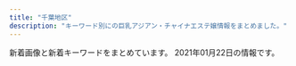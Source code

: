```yaml
---
title: "千葉地区"
description: "キーワード別にの巨乳アジアン・チャイナエステ嬢情報をまとめました。"
---
```


新着画像と新着キーワードをまとめています。
2021年01月22日の情報です。

<DmmAffiliateIns />
<KeywordTable
  shops={
    [
    {
        "keywords": {},
        "img_links": [
            "http://www.yatunomi.com/images/006.jpg",
            "http://www.yatunomi.com/images/icon_bar.png",
            "http://www.yatunomi.com/images/2.jpg",
            "http://www.yatunomi.com/images/46-11051416223130.jpg",
            "http://www.yatunomi.com/images/1.jpg",
            "http://www.yatunomi.com/images/01.jpg",
            "http://www.yatunomi.com/images/sample_photo4.jpg",
            "http://www.yatunomi.com/images/005.jpg",
            "http://www.yatunomi.com/images/sample_photo1.jpg",
            "http://www.yatunomi.com/images/3.jpg",
            "http://www.yatunomi.com/images/004.jpg",
            "http://www.yatunomi.com/images/02.jpg",
            "http://www.yatunomi.com/images/003.jpg",
            "http://www.yatunomi.com/images/sample1.jpg"
        ],
        "url": "http://www.yatunomi.com/",
        "station": "\u5317\u7fd2\u5fd7\u91ce\u99c5\u6771\u53e3",
        "name": "\u30ea\u30e9\u30db\u30fc\u30e0"
    },
    {
        "station": "\u4eac\u6210\u5927\u4e45\u4fdd\u99c5",
        "keywords": {},
        "name": "\u512a\u30fb\u3086\u3046",
        "url": "http://es-littlefairy.xyz/",
        "img_links": [
            "http://es-littlefairy.xyz/_src/31704980/sign.png",
            "http://es-littlefairy.xyz/_src/31705050/staff3.jpg",
            "http://es-littlefairy.xyz/_src/31704952/s3.png",
            "http://es-littlefairy.xyz/_src/31705056/nophoto.jpg",
            "http://es-littlefairy.xyz/_src/31704946/3.png",
            "http://es-littlefairy.xyz/_src/31705039/staff2.jpg",
            "http://es-littlefairy.xyz/_src/31704942/staff8.jpg",
            "http://es-littlefairy.xyz/_src/31705055/staff3.jpg",
            "http://es-littlefairy.xyz/_src/31705023/nophoto.jpg",
            "http://es-littlefairy.xyz/_src/36400656/staff8.jpg",
            "http://es-littlefairy.xyz/_src/31705048/staff_line.png",
            "http://es-littlefairy.xyz/_src/31705106/sign.png",
            "http://es-littlefairy.xyz/_src/31705004/s_staff.png",
            "http://es-littlefairy.xyz/_src/31705013/nophoto.jpg",
            "http://es-littlefairy.xyz/_src/31705021/staff7.jpg",
            "http://es-littlefairy.xyz/_src/31705034/nophoto.jpg",
            "http://es-littlefairy.xyz/_src/31705085/sign.png",
            "http://es-littlefairy.xyz/_src/36400658/nophoto.jpg",
            "http://es-littlefairy.xyz/_src/31705033/staff6.jpg",
            "http://es-littlefairy.xyz/_src/36400671/1.png",
            "http://es-littlefairy.xyz/_src/31705032/staff6.jpg",
            "http://es-littlefairy.xyz/_src/31705063/sign.png",
            "http://es-littlefairy.xyz/_src/31705017/staff7.jpg",
            "http://es-littlefairy.xyz/_src/31705070/sign.png",
            "http://es-littlefairy.xyz/_src/31704938/s2.png",
            "http://es-littlefairy.xyz/_src/31704941/staff3.jpg",
            "http://es-littlefairy.xyz/_src/31704981/sign.png",
            "http://es-littlefairy.xyz/_src/36400652/staff8.jpg",
            "http://es-littlefairy.xyz/_src/31705044/staff2.jpg",
            "http://es-littlefairy.xyz/_src/31704943/s1.png",
            "http://es-littlefairy.xyz/_src/31704960/end1.png",
            "http://es-littlefairy.xyz/_src/31705054/staff3.jpg",
            "http://es-littlefairy.xyz/_src/36400663/staff_line.png",
            "http://es-littlefairy.xyz/_src/31705011/staff8.png",
            "http://es-littlefairy.xyz/_src/31705002/sign.png",
            "http://es-littlefairy.xyz/_src/31705022/staff7.jpg",
            "http://es-littlefairy.xyz/_src/31705043/staff2.jpg",
            "http://es-littlefairy.xyz/_src/31705008/sign.png",
            "http://es-littlefairy.xyz/_src/31705045/nophoto.jpg",
            "http://es-littlefairy.xyz/_src/31704998/staff8.png",
            "http://es-littlefairy.xyz/_src/36400597/staff8.png",
            "http://es-littlefairy.xyz/_src/31705026/staff_line.png",
            "http://es-littlefairy.xyz/_src/31704996/staff_line.png",
            "http://es-littlefairy.xyz/_src/31704948/1.png",
            "http://es-littlefairy.xyz/_src/31704914/sign.png",
            "http://es-littlefairy.xyz/_src/31705081/sign.png",
            "http://es-littlefairy.xyz/_src/31705015/staff_line.png",
            "http://es-littlefairy.xyz/_src/31705098/denpu.jpg",
            "http://es-littlefairy.xyz/_src/31705012/staff8.png",
            "http://es-littlefairy.xyz/_src/31705028/staff6.jpg",
            "http://es-littlefairy.xyz/_src/36400657/staff8.jpg",
            "http://es-littlefairy.xyz/_src/31704940/staff2.jpg",
            "http://es-littlefairy.xyz/_src/31705037/staff_line.png",
            "http://es-littlefairy.xyz/_src/31705102/sign.png"
        ]
    },
    {
        "name": "\u7a32\u6bdb \u7a76\u6975\u30e9\u30a6\u30a1\u30fc\u30ba",
        "img_links": [
            "http://suijyonohana.oks.bz/photos/sites/74/2019/11/2019110805570462.jpg",
            "http://suijyonohana.oks.bz/photos/sites/74/2019/10/2019102803554338.jpg",
            "http://suijyonohana.oks.bz/photos/sites/74/2019/04/2019040607544553.jpg",
            "http://suijyonohana.oks.bz/photos/sites/74/2019/07/2019071908205295.jpg",
            "http://suijyonohana.oks.bz/photos/sites/74/2019/11/2019110805565047.jpg",
            "http://suijyonohana.oks.bz/photos/sites/74/2019/11/2019112303312820.jpg",
            "http://suijyonohana.oks.bz/photos/sites/74/2019/12/201912100316363.jpg",
            "http://suijyonohana.oks.bz/photos/sites/74/2020/01/2020012909451396.jpg",
            "http://suijyonohana.oks.bz/photos/sites/74/2019/04/2019040607544418.jpg",
            "http://suijyonohana.oks.bz/photos/sites/74/2019/04/2019040607404665.jpg",
            "http://suijyonohana.oks.bz/photos/sites/74/2019/05/2019052508384096.jpg",
            "http://suijyonohana.oks.bz/photos/sites/74/2020/02/2020020702453147.jpg",
            "http://suijyonohana.oks.bz/images/top2.jpg",
            "http://suijyonohana.oks.bz/photos/sites/74/2019/04/2019040607544466.jpg",
            "http://suijyonohana.oks.bz/photos/sites/74/2019/12/2019121208173881.jpg",
            "http://suijyonohana.oks.bz/images/face.png",
            "http://suijyonohana.oks.bz/images/room4.jpg",
            "http://suijyonohana.oks.bz/photos/sites/74/2020/02/2020021802145314.jpg",
            "http://suijyonohana.oks.bz/photos/sites/74/2019/11/2019112903321914.jpg",
            "http://suijyonohana.oks.bz/images/top.jpg",
            "http://suijyonohana.oks.bz/photos/sites/74/2019/12/2019122302573417.jpg",
            "http://suijyonohana.oks.bz/photos/sites/74/2019/10/2019100603440218.jpg",
            "http://suijyonohana.oks.bz/photos/sites/74/2020/11/2020110804255484.jpg",
            "http://suijyonohana.oks.bz/photos/sites/74/2019/08/2019080504172342.jpg",
            "http://suijyonohana.oks.bz/photos/sites/74/2019/04/2019040607544577.jpg",
            "http://suijyonohana.oks.bz/photos/sites/74/2019/10/2019102801383123.jpg",
            "http://suijyonohana.oks.bz/photos/sites/74/2019/11/2019112903322854.jpg",
            "http://suijyonohana.oks.bz/photos/sites/74/2019/11/2019110107361498.jpg",
            "http://suijyonohana.oks.bz/photos/sites/74/2019/04/2019040808230099.jpg",
            "http://suijyonohana.oks.bz/photos/sites/74/2019/11/2019110107361049.jpg",
            "http://suijyonohana.oks.bz/photos/sites/74/2019/05/201905230829246.jpg",
            "http://suijyonohana.oks.bz/photos/sites/74/2019/11/2019111305502437.jpg",
            "http://suijyonohana.oks.bz/photos/sites/74/2019/05/2019051908111982.jpg",
            "http://suijyonohana.oks.bz/images/room3.jpg",
            "http://suijyonohana.oks.bz/images/mobile.png",
            "http://suijyonohana.oks.bz/photos/sites/74/2019/10/2019102807073442.jpg",
            "http://suijyonohana.oks.bz/photos/sites/74/2019/12/2019121003173867.jpg",
            "http://suijyonohana.oks.bz/photos/sites/74/2019/11/2019111408343456.jpg",
            "http://suijyonohana.oks.bz/photos/sites/74/2019/10/2019102803554653.jpg",
            "http://suijyonohana.oks.bz/images/s_news.png",
            "http://suijyonohana.oks.bz/photos/sites/74/2020/04/202004230549442.jpg",
            "http://suijyonohana.oks.bz/photos/sites/74/2019/10/201910060344032.jpg",
            "http://suijyonohana.oks.bz/photos/sites/74/2020/01/2020010806110196.jpg",
            "http://suijyonohana.oks.bz/photos/sites/74/2020/12/2020120108505493.jpg",
            "http://suijyonohana.oks.bz/photos/sites/74/2020/01/2020010304114481.jpg",
            "http://suijyonohana.oks.bz/photos/sites/74/2019/11/2019111409121610.jpg",
            "http://suijyonohana.oks.bz/photos/sites/74/2019/11/2019110304043160.jpg",
            "http://suijyonohana.oks.bz/images/end1.jpg",
            "http://suijyonohana.oks.bz/images/room1.jpg",
            "http://suijyonohana.oks.bz/photos/sites/74/2019/07/2019071408493715.jpg",
            "http://suijyonohana.oks.bz/images/room2.jpg",
            "http://suijyonohana.oks.bz/photos/sites/74/2019/11/2019111409122064.jpg",
            "http://suijyonohana.oks.bz/photos/sites/74/2019/10/2019101806091624.jpg",
            "http://suijyonohana.oks.bz/photos/sites/74/2019/11/2019112303312062.jpg",
            "http://suijyonohana.oks.bz/photos/sites/74/2020/09/2020092307293684.jpg",
            "http://suijyonohana.oks.bz/photos/sites/74/2019/12/2019120503232468.jpg",
            "http://suijyonohana.oks.bz/images/top1.jpg",
            "http://suijyonohana.oks.bz/photos/sites/74/2019/12/2019121708275675.jpg",
            "http://suijyonohana.oks.bz/photos/sites/74/2019/12/2019120503231885.jpg",
            "http://suijyonohana.oks.bz/photos/sites/74/2020/09/202009130421418.jpg",
            "http://suijyonohana.oks.bz/photos/sites/74/2020/02/2020021308573639.jpg",
            "http://suijyonohana.oks.bz/photos/sites/74/2019/08/2019082909370533.jpg",
            "http://suijyonohana.oks.bz/photos/sites/74/2019/05/2019052508374052.jpg",
            "http://suijyonohana.oks.bz/images/s_staff.png",
            "http://suijyonohana.oks.bz/photos/sites/74/2019/10/2019102801382677.jpg",
            "http://suijyonohana.oks.bz/photos/sites/74/2020/09/2020091304214310.jpg",
            "http://suijyonohana.oks.bz/photos/sites/74/2020/01/2020010806110063.jpg",
            "http://suijyonohana.oks.bz/photos/sites/74/2019/09/2019091305051898.jpg",
            "http://suijyonohana.oks.bz/photos/sites/74/2019/11/2019111305503023.jpg",
            "http://suijyonohana.oks.bz/photos/sites/74/2019/11/2019112009095899.jpg",
            "http://suijyonohana.oks.bz/photos/sites/74/2019/10/2019102108484557.jpg"
        ],
        "url": "http://suijyonohana.oks.bz/",
        "station": "JR\u7a32\u6bdb\u99c5\u897f\u53e3",
        "keywords": {
            "81": 1,
            "87": 8,
            "C": 10,
            "83": 6,
            "F": 1,
            "88": 2,
            "D": 15,
            "89": 1,
            "85": 5,
            "E": 8,
            "86": 11
        }
    },
    {
        "img_links": [
            "http://www.t-bell.work/images/5.jpg",
            "http://www.t-bell.work/img/megumi1.jpg",
            "http://www.t-bell.work/images/interior_t.jpg",
            "http://www.t-bell.work/images/11.jpg",
            "http://www.t-bell.work/images/3.jpg",
            "http://www.t-bell.work/images/8.jpg",
            "http://www.t-bell.work/images/news.jpg",
            "http://www.t-bell.work/img/mayu2.jpg",
            "http://www.t-bell.work/img/ayumi2.jpg",
            "http://www.t-bell.work/images/10.jpg",
            "http://www.t-bell.work/images/line.png",
            "http://www.t-bell.work/img/kumi2.jpg",
            "http://www.t-bell.work/images/12.jpg",
            "http://www.t-bell.work/images/head.jpg",
            "http://www.t-bell.work/images/staff_t.jpg",
            "http://www.t-bell.work/images/interior.png",
            "http://www.t-bell.work/img/miho1.jpg",
            "http://www.t-bell.work/images/9.jpg",
            "http://www.t-bell.work/img/momo1.jpg",
            "http://www.t-bell.work/images/2.jpg",
            "http://www.t-bell.work/images/1.jpg",
            "http://www.t-bell.work/img/mayu1.jpg",
            "http://www.t-bell.work/images/sys1.png",
            "http://www.t-bell.work/images/si.png",
            "http://www.t-bell.work/images/sys2.png",
            "http://www.t-bell.work/images/info.jpg",
            "http://www.t-bell.work/img/kumi3.jpg",
            "http://www.t-bell.work/images/4.jpg",
            "http://www.t-bell.work/img/sakura1.jpg",
            "http://www.t-bell.work/img/riri1.jpg",
            "http://www.t-bell.work/img/kumi1.jpg",
            "http://www.t-bell.work/images/7.jpg",
            "http://www.t-bell.work/img/ayumi1.jpg",
            "http://www.t-bell.work/img/yuki1.jpg",
            "http://www.t-bell.work/images/6.jpg",
            "http://www.t-bell.work/images/interior1.png",
            "http://www.t-bell.work/img/riri2.jpg"
        ],
        "name": "\u685c\u6843",
        "url": "http://www.t-bell.work/",
        "station": "\u4eac\u6210\u7dda\u5343\u8449\u4e2d\u592e\u99c5\u6771\u53e3",
        "keywords": {}
    },
    {
        "url": "http://www.angel-esthe.xyz/",
        "name": "Angel\uff5e\u30a8\u30f3\u30b8\u30a7\u30eb\uff5e",
        "img_links": [
            "http://www.angel-esthe.xyz/images/rsubt3.png",
            "http://www.angel-esthe.xyz/files/025-02.jpg",
            "http://www.angel-esthe.xyz/images/b-online.png",
            "http://www.angel-esthe.xyz/files/025-03.jpg",
            "http://www.angel-esthe.xyz/images/esthe2.jpg",
            "http://www.angel-esthe.xyz/files/021-03.jpg",
            "http://www.angel-esthe.xyz/images/m4.jpg",
            "http://www.angel-esthe.xyz/images/rsubt1.png",
            "http://www.angel-esthe.xyz/files/021.jpg",
            "http://www.angel-esthe.xyz/photo_news/upimg/559025fe95c1a935ba_0.jpg",
            "http://www.angel-esthe.xyz/images/rsubt7.png",
            "http://www.angel-esthe.xyz/photo_news/upimg/875825f69808081b5a_0.jpg",
            "http://www.angel-esthe.xyz/images/m6.jpg",
            "http://www.angel-esthe.xyz/files/026.jpg",
            "http://www.angel-esthe.xyz/images/slider-img001.jpg",
            "http://www.angel-esthe.xyz/files/020-02.jpg",
            "http://www.angel-esthe.xyz/photo_news/upimg/233535ecb44b0a3718_1.jpg",
            "http://www.angel-esthe.xyz/images/esthe1.jpg",
            "http://www.angel-esthe.xyz/images/rsubt6.png",
            "http://www.angel-esthe.xyz/images/m3.jpg",
            "http://www.angel-esthe.xyz/files/025.jpg",
            "http://www.angel-esthe.xyz/images/esthe3.jpg",
            "http://www.angel-esthe.xyz/files/020-03.jpg",
            "http://www.angel-esthe.xyz/files/021-02.jpg",
            "http://www.angel-esthe.xyz/files/020.jpg",
            "http://www.angel-esthe.xyz/files/026-02.jpg",
            "http://www.angel-esthe.xyz/images/b-tel.png",
            "http://www.angel-esthe.xyz/files/026-03.jpg",
            "http://www.angel-esthe.xyz/images/rsubt4.png",
            "http://www.angel-esthe.xyz/photo_news/upimg/411395f7d655ed6aaa_1.jpg",
            "http://www.angel-esthe.xyz/photo_news/upimg/233535ecb44b0a3718_0.jpg",
            "http://www.angel-esthe.xyz/photo_news/upimg/628555f6414bb503ea_0.jpg",
            "http://www.angel-esthe.xyz/images/rsubt5.png",
            "http://www.angel-esthe.xyz/images/slider-img002.jpg",
            "http://www.angel-esthe.xyz/images/tel2.png",
            "http://www.angel-esthe.xyz/images/korona.jpg",
            "http://www.angel-esthe.xyz/images/m2.jpg",
            "http://www.angel-esthe.xyz/images/koko_200x40.png",
            "http://www.angel-esthe.xyz/images/m1.jpg",
            "http://www.angel-esthe.xyz/images/rsubt2.png"
        ],
        "keywords": {
            "87": 16,
            "D": 32,
            "88": 8,
            "86": 8
        },
        "station": "JR\u7a32\u6bdb\u99c5\u6771\u53e3"
    },
    {
        "station": "\u5343\u8449\u4e2d\u592e\u99c5\u6771\u53e3",
        "img_links": [
            "http://yuraku.xyz/_src/18967450/top1.1.png",
            "http://yuraku.xyz/_src/18967484/img20170725142644542149.png",
            "http://yuraku.xyz/_src/18967486/sign-1.jpg",
            "http://yuraku.xyz/_src/18967495/img20170725223357156708.png",
            "http://yuraku.xyz/_src/18967516/_dsf3390.jpg",
            "http://yuraku.xyz/_src/51453457/wechatimg458.jpg",
            "http://yuraku.xyz/_src/18967466/img20170725121742291421.png",
            "http://yuraku.xyz/_src/40963422/wechatimg130.jpg",
            "http://yuraku.xyz/_src/18967479/sign-1.jpg",
            "http://yuraku.xyz/_src/51453461/wechatimg460_20210104122404927.jpg",
            "http://yuraku.xyz/_src/18967447/_x1m6343.jpg",
            "http://yuraku.xyz/_src/40963421/wechatimg131_20200321125130752.jpg",
            "http://yuraku.xyz/_src/35726664/cam.jpg",
            "http://yuraku.xyz/_src/18967465/_dsf3386.jpg",
            "http://yuraku.xyz/_src/49632760/wechatimg338.jpg",
            "http://yuraku.xyz/_src/18967518/_dsf3386.jpg",
            "http://yuraku.xyz/_src/18967502/img20170726111759249054.png",
            "http://yuraku.xyz/_src/18967527/sign.png",
            "http://yuraku.xyz/_src/18967520/_dsf3394.jpg",
            "http://yuraku.xyz/_src/18967469/news.png",
            "http://yuraku.xyz/_src/18967458/1.png",
            "http://yuraku.xyz/_src/20882128/img_2891.jpg",
            "http://yuraku.xyz/_src/51461907/wechatimg468_20210104155803138.jpg",
            "http://yuraku.xyz/_src/18967526/sign.png",
            "http://yuraku.xyz/_src/18967497/sign.png",
            "http://yuraku.xyz/_src/18967514/_dsf3393.jpg",
            "http://yuraku.xyz/_src/18967522/img20170726235401893025.png",
            "http://yuraku.xyz/_src/51461908/wechatimg469_20210104155803139.jpg",
            "http://yuraku.xyz/_src/18967464/_dsf3394.jpg",
            "http://yuraku.xyz/_src/18967448/cam.jpg",
            "http://yuraku.xyz/_src/18967446/img_2990.jpg",
            "http://yuraku.xyz/_src/18967510/img20170726235401893025.png",
            "http://yuraku.xyz/_src/18967456/4.png",
            "http://yuraku.xyz/_src/18967452/2.png",
            "http://yuraku.xyz/_src/20882127/img_3017.jpg",
            "http://yuraku.xyz/_src/18967454/3.png",
            "http://yuraku.xyz/_src/18967463/_dsf3390.jpg",
            "http://yuraku.xyz/_src/18967460/5.png"
        ],
        "url": "http://yuraku.xyz/",
        "keywords": {},
        "name": "\u60a0\u697d"
    },
    {
        "name": "\u91d1\u73b2\u74cf-\u30ad\u30f3\u30ec\u30fc\u30ed\u30fc-",
        "station": "\u9ad8\u6839\u6728\u6238\u99c5\u5357\u53e3",
        "url": "http://aimise.com/",
        "keywords": {},
        "img_links": [
            "http://aimise.com/xj/hf/1.jpg",
            "http://aimise.com/images/an6.jpg",
            "http://aimise.com/xj/hf/2.jpg",
            "http://aimise.com/images/an3.jpg",
            "http://aimise.com/images/iyasi6.jpg",
            "http://aimise.com/images/iyasi8.jpg",
            "http://aimise.com/xj/003.jpg",
            "http://aimise.com/images/an5.jpg",
            "http://aimise.com/images/an2.jpg",
            "http://aimise.com/xj/001.jpg",
            "http://aimise.com/xj/03.jpg",
            "http://aimise.com/images/iyasi5.jpg",
            "http://aimise.com/xj/004.jpg",
            "http://aimise.com/xj/hf/4.jpg",
            "http://aimise.com/xj/006.jpg",
            "http://aimise.com/images/iyasi3.jpg",
            "http://aimise.com/xj/01.jpg",
            "http://aimise.com/images/iyasi7.jpg",
            "http://aimise.com/xj/02.jpg",
            "http://aimise.com/xj/hf/3.jpg",
            "http://aimise.com/images/iyasi4.jpg",
            "http://aimise.com/xj/002.jpg",
            "http://aimise.com/xj/005.jpg",
            "http://aimise.com/images/an1.jpg",
            "http://aimise.com/images/iyasi2.jpg",
            "http://aimise.com/images/an4.jpg",
            "http://aimise.com/images/240425-1210261S50276.png"
        ]
    },
    {
        "name": "Lover\uff5e\u30e9\u30f4\u30a1\u30fc\uff5e",
        "keywords": {
            "C": 8,
            "86": 16,
            "88": 2,
            "83": 4,
            "D": 32,
            "84": 2,
            "87": 18,
            "E": 2
        },
        "img_links": [
            "http://www.lover-esthe.xyz/files/015.jpg",
            "http://www.lover-esthe.xyz/images/link_s.png",
            "http://www.lover-esthe.xyz/files/020.jpg",
            "http://www.lover-esthe.xyz/files/017-02.jpg",
            "http://www.lover-esthe.xyz/files/023.jpg",
            "http://www.lover-esthe.xyz/files/014.jpg",
            "http://www.lover-esthe.xyz/files/022-02.jpg",
            "http://www.lover-esthe.xyz/files/018-02.jpg",
            "http://www.lover-esthe.xyz/files/028.jpg",
            "http://www.lover-esthe.xyz/files/033.jpg",
            "http://www.lover-esthe.xyz/files/025-02.jpg",
            "http://www.lover-esthe.xyz/files/029-02.jpg",
            "http://www.lover-esthe.xyz/files/025.jpg",
            "http://www.lover-esthe.xyz/files/012.jpg",
            "http://www.lover-esthe.xyz/files/021-02.jpg",
            "http://www.lover-esthe.xyz/files/016-02.jpg",
            "http://www.lover-esthe.xyz/files/019-02.jpg",
            "http://www.lover-esthe.xyz/files/027-02.jpg",
            "http://www.lover-esthe.xyz/files/021.jpg",
            "http://www.lover-esthe.xyz/images/staff_s.png",
            "http://www.lover-esthe.xyz/files/028-02.jpg",
            "http://www.lover-esthe.xyz/files/030-02.jpg",
            "http://www.lover-esthe.xyz/files/024-02.jpg",
            "http://www.lover-esthe.xyz/files/017.jpg",
            "http://www.lover-esthe.xyz/files/026.jpg",
            "http://www.lover-esthe.xyz/files/032-02.jpg",
            "http://www.lover-esthe.xyz/files/020-02.jpg",
            "http://www.lover-esthe.xyz/images/news.jpg",
            "http://www.lover-esthe.xyz/files/022.jpg",
            "http://www.lover-esthe.xyz/files/018.jpg",
            "http://www.lover-esthe.xyz/files/019.jpg",
            "http://www.lover-esthe.xyz/files/026-02.jpg",
            "http://www.lover-esthe.xyz/files/032.jpg",
            "http://www.lover-esthe.xyz/files/030.jpg",
            "http://www.lover-esthe.xyz/files/015-02.jpg",
            "http://www.lover-esthe.xyz/files/027.jpg",
            "http://www.lover-esthe.xyz/images/top.png",
            "http://www.lover-esthe.xyz/files/016.jpg",
            "http://www.lover-esthe.xyz/files/023-02.jpg",
            "http://www.lover-esthe.xyz/files/033-02.jpg",
            "http://www.lover-esthe.xyz/files/031-02.jpg",
            "http://www.lover-esthe.xyz/files/029.jpg",
            "http://www.lover-esthe.xyz/files/024.jpg",
            "http://www.lover-esthe.xyz/files/031.jpg",
            "http://www.lover-esthe.xyz/files/012-02.jpg",
            "http://www.lover-esthe.xyz/files/014-02.jpg"
        ],
        "url": "http://www.lover-esthe.xyz/",
        "station": "JR\u5343\u8449\u99c5\u5317\u53e3"
    },
    {
        "station": "\u52dd\u7530\u53f0\u99c5\u5357\u53e3",
        "keywords": {
            "85": 8,
            "86": 16,
            "87": 16,
            "D": 32,
            "C": 16,
            "88": 8,
            "\u30bb\u30af\u30b7\u30fc": 4
        },
        "img_links": [
            "http://www.shimai.mensnv.com/photo_news/upimg/589715e1d14bb52bc8_0.jpg",
            "http://www.shimai.mensnv.com/images/m3.jpg",
            "http://www.shimai.mensnv.com/images/m1.jpg",
            "http://www.shimai.mensnv.com/photo_news/upimg/375625da9706e25811_0.jpg",
            "http://www.shimai.mensnv.com/photo_news/upimg/589715e1d14bb52bc8_1.jpg",
            "http://www.shimai.mensnv.com/files/002.jpg",
            "http://www.shimai.mensnv.com/images/s_message.png",
            "http://www.shimai.mensnv.com/images/m4.jpg",
            "http://www.shimai.mensnv.com/photo_news/upimg/483155da01ceb53a04_0.jpg",
            "http://www.shimai.mensnv.com/images/s_top_therapist.png",
            "http://www.shimai.mensnv.com/images/m6.jpg",
            "http://www.shimai.mensnv.com/photo_news/upimg/857365dbbdfaf0b694_0.jpg",
            "http://www.shimai.mensnv.com/files/011.jpg",
            "http://www.shimai.mensnv.com/files/015.jpg",
            "http://www.shimai.mensnv.com/images/s_pickup.png",
            "http://www.shimai.mensnv.com/images/m2.jpg",
            "http://www.shimai.mensnv.com/photo_news/upimg/316335e40d2eda583b_0.jpg",
            "http://www.shimai.mensnv.com/files/014.jpg",
            "http://www.shimai.mensnv.com/photo_news/upimg/896875ef46b9aead32_0.jpg",
            "http://www.shimai.mensnv.com/files/003.jpg",
            "http://www.shimai.mensnv.com/images/s_news.png",
            "http://www.shimai.mensnv.com/images/slider-img002.jpg",
            "http://www.shimai.mensnv.com/images/slider-img001.jpg",
            "http://www.shimai.mensnv.com/files/010.jpg"
        ],
        "url": "http://www.shimai.mensnv.com/",
        "name": "\u59c9\u59b9"
    },
    {
        "keywords": {
            "85": 3,
            "C": 2,
            "D": 16,
            "86": 11,
            "87": 4,
            "E": 1,
            "83": 1
        },
        "station": "\u5343\u8449\u4e2d\u592e\u99c5\u6771\u53e3",
        "name": "Smile\u30fb\u30b9\u30de\u30a4\u30eb",
        "url": "http://smile.oks.bz/",
        "img_links": [
            "http://smile.oks.bz/photos/sites/41/2019/09/2019091314115844.jpg",
            "http://smile.oks.bz/photos/sites/41/2020/10/202010071446208.jpg",
            "http://smile.oks.bz/photos/sites/41/2019/12/2019122517061810.jpg",
            "http://smile.oks.bz/photos/sites/41/2021/01/2021010911025290.jpg",
            "http://smile.oks.bz/images/s_face.jpg",
            "http://smile.oks.bz/photos/sites/41/2019/12/2019122517044318.jpg",
            "http://smile.oks.bz/photos/sites/41/2019/12/2019122517044279.jpg",
            "http://smile.oks.bz/images/top.jpg",
            "http://smile.oks.bz/photos/sites/41/2019/08/201909231726370.jpg",
            "http://smile.oks.bz/photos/sites/41/2019/12/2019122516470912.jpg",
            "http://smile.oks.bz/photos/sites/41/2020/10/2020101713162274.jpg",
            "http://smile.oks.bz/photos/sites/41/2019/09/2019090417583313.jpg",
            "http://smile.oks.bz/photos/sites/41/2020/09/2020090213501227.jpg",
            "http://smile.oks.bz/images/s_news.jpg",
            "http://smile.oks.bz/photos/sites/41/2020/07/2020071417514615.jpg",
            "http://smile.oks.bz/photos/sites/41/2020/09/202009091902267.jpg",
            "http://smile.oks.bz/photos/sites/41/2019/11/2019112410352437.jpg",
            "http://smile.oks.bz/images/staff_line.jpg",
            "http://smile.oks.bz/photos/sites/41/2020/11/2020110713394486.jpg",
            "http://smile.oks.bz/photos/sites/41/2019/09/2019091314105462.jpg",
            "http://smile.oks.bz/photos/sites/41/2021/01/2021010911025290-356x475.jpg",
            "http://smile.oks.bz/images/mobile.jpg",
            "http://smile.oks.bz/images/link.jpg",
            "http://smile.oks.bz/photos/sites/41/2019/12/2019122517044066.jpg",
            "http://smile.oks.bz/photos/sites/41/2020/01/2020012310224324.jpg"
        ]
    },
    {
        "name": "\u7d2b\u5922",
        "keywords": {
            "86": 18,
            "87": 12,
            "85": 6,
            "D": 36
        },
        "img_links": [
            "https://murasakiyume.jpn.mn/images/ac1.jpg",
            "https://murasakiyume.jpn.mn/photos/sites/59/2020/10/2020102203295593.jpg",
            "https://murasakiyume.jpn.mn/images/room3.jpg",
            "https://murasakiyume.jpn.mn/images/ac2.jpg",
            "https://murasakiyume.jpn.mn/photos/sites/59/2020/10/2020102203292385.jpg",
            "https://murasakiyume.jpn.mn/photos/sites/59/2020/10/2020102203301082.jpg",
            "https://murasakiyume.jpn.mn/photos/sites/59/2020/10/202010220329416.jpg",
            "https://murasakiyume.jpn.mn/images/tit_therapist.png",
            "https://murasakiyume.jpn.mn/images/tit_staff01.png",
            "https://murasakiyume.jpn.mn/images/room2.jpg",
            "https://murasakiyume.jpn.mn/images/sp_tit_staff01.png",
            "https://murasakiyume.jpn.mn/images/img_tel.png",
            "https://murasakiyume.jpn.mn/photos/sites/59/2020/12/2020122306472969.jpg",
            "https://murasakiyume.jpn.mn/images/ac3.jpg",
            "https://murasakiyume.jpn.mn/photos/sites/59/2020/11/2020111106333039.jpg",
            "https://murasakiyume.jpn.mn/images/tit_staff02.png",
            "https://murasakiyume.jpn.mn/images/sp_tit_new.png",
            "https://murasakiyume.jpn.mn/images/sp_top.jpg",
            "https://murasakiyume.jpn.mn/images/sp_tit_therapist.png",
            "https://murasakiyume.jpn.mn/images/room1.jpg",
            "https://murasakiyume.jpn.mn/images/top.jpg",
            "https://murasakiyume.jpn.mn/images/room4.jpg",
            "https://murasakiyume.jpn.mn/images/sp_tit_staff02.png",
            "https://murasakiyume.jpn.mn/images/tit_new.png",
            "https://murasakiyume.jpn.mn/images/maining.jpg"
        ],
        "url": "https://murasakiyume.jpn.mn/",
        "station": "\u85ac\u5712\u53f0\u99c5\u6771\u53e3"
    },
    {
        "station": "JR\u6d25\u7530\u6cbc\u99c5\u5317\u53e3",
        "url": "http://www.sugoi.relaxjp.info/",
        "keywords": {
            "D": 48,
            "87": 48,
            "C": 6,
            "86": 6,
            "\u4e73": 1,
            "\u30bb\u30af\u30b7\u30fc": 1,
            "\u5de8\u4e73": 1
        },
        "name": "\u3059\u3054\u3044\u7652\u3057",
        "img_links": [
            "http://www.sugoi.relaxjp.info/photo_news/upimg/974315fe16c2d67d3b_0.jpg",
            "http://www.sugoi.relaxjp.info/images/sp_tit_therapist.png",
            "http://www.sugoi.relaxjp.info/files/008-02.jpg",
            "http://www.sugoi.relaxjp.info/files/006.jpg",
            "http://www.sugoi.relaxjp.info/files/007-03.jpg",
            "http://www.sugoi.relaxjp.info/files/006-02.jpg",
            "http://www.sugoi.relaxjp.info/files/005-02.jpg",
            "http://www.sugoi.relaxjp.info/files/005-03.jpg",
            "http://www.sugoi.relaxjp.info/images/maining.jpg",
            "http://www.sugoi.relaxjp.info/images/tit_therapist.png",
            "http://www.sugoi.relaxjp.info/files/003.jpg",
            "http://www.sugoi.relaxjp.info/images/top.jpg",
            "http://www.sugoi.relaxjp.info/images/img_tel.png",
            "http://www.sugoi.relaxjp.info/files/004.jpg",
            "http://www.sugoi.relaxjp.info/files/002-02.jpg",
            "http://www.sugoi.relaxjp.info/files/005.jpg",
            "http://www.sugoi.relaxjp.info/files/008-03.jpg",
            "http://www.sugoi.relaxjp.info/files/002-03.jpg",
            "http://www.sugoi.relaxjp.info/files/009-03.jpg",
            "http://www.sugoi.relaxjp.info/files/001.jpg",
            "http://www.sugoi.relaxjp.info/files/009-02.jpg",
            "http://www.sugoi.relaxjp.info/files/004-03.jpg",
            "http://www.sugoi.relaxjp.info/files/003-02.jpg",
            "http://www.sugoi.relaxjp.info/files/001-03.jpg",
            "http://www.sugoi.relaxjp.info/files/009.jpg",
            "http://www.sugoi.relaxjp.info/files/008.jpg",
            "http://www.sugoi.relaxjp.info/files/003-03.jpg",
            "http://www.sugoi.relaxjp.info/files/007.jpg",
            "http://www.sugoi.relaxjp.info/files/004-02.jpg",
            "http://www.sugoi.relaxjp.info/images/sp_top.jpg",
            "http://www.sugoi.relaxjp.info/images/tit_new.png",
            "http://www.sugoi.relaxjp.info/photo_news/upimg/980855fd96661d11a0_0.jpg",
            "http://www.sugoi.relaxjp.info/files/006-03.jpg",
            "http://www.sugoi.relaxjp.info/files/007-02.jpg",
            "http://www.sugoi.relaxjp.info/files/002.jpg",
            "http://www.sugoi.relaxjp.info/files/001-02.jpg",
            "http://www.sugoi.relaxjp.info/images/sp_tit_new.png",
            "http://www.sugoi.relaxjp.info/photo_news/upimg/543665ffe4b52c15b9_0.jpg"
        ]
    },
    {
        "station": "JR\u7a32\u6bdb\u99c5\u6771\u53e3",
        "keywords": {
            "85": 1,
            "D": 5,
            "93": 2,
            "E": 1,
            "87": 4,
            "86": 1,
            "C": 1
        },
        "url": "http://www.aya-esthe.xyz/",
        "img_links": [
            "http://www.aya-esthe.xyz/files/050-03.jpg",
            "http://www.aya-esthe.xyz/files/046.jpg",
            "http://www.aya-esthe.xyz/images/sys1.jpg",
            "http://www.aya-esthe.xyz/files/051-02.jpg",
            "http://www.aya-esthe.xyz/files/006-03.jpg",
            "http://www.aya-esthe.xyz/files/003-03.jpg",
            "http://www.aya-esthe.xyz/files/005-02.jpg",
            "http://www.aya-esthe.xyz/files/003.jpg",
            "http://www.aya-esthe.xyz/files/005-03.jpg",
            "http://www.aya-esthe.xyz/images/tel.jpg",
            "http://www.aya-esthe.xyz/images/mobile.jpg",
            "http://www.aya-esthe.xyz/images/news.jpg",
            "http://www.aya-esthe.xyz/files/044.jpg",
            "http://www.aya-esthe.xyz/files/005.jpg",
            "http://www.aya-esthe.xyz/files/044-02.jpg",
            "http://www.aya-esthe.xyz/files/046-03.jpg",
            "http://www.aya-esthe.xyz/files/045-02.jpg",
            "http://www.aya-esthe.xyz/files/050.jpg",
            "http://www.aya-esthe.xyz/images/head.jpg",
            "http://www.aya-esthe.xyz/files/051.jpg",
            "http://www.aya-esthe.xyz/files/006-02.jpg",
            "http://www.aya-esthe.xyz/files/003-02.jpg",
            "http://www.aya-esthe.xyz/images/interior_t.jpg",
            "http://www.aya-esthe.xyz/files/046-02.jpg",
            "http://www.aya-esthe.xyz/files/045-03.jpg",
            "http://www.aya-esthe.xyz/images/link_t.jpg",
            "http://www.aya-esthe.xyz/images/staff_t.jpg",
            "http://www.aya-esthe.xyz/files/051-03.jpg",
            "http://www.aya-esthe.xyz/files/044-03.jpg",
            "http://www.aya-esthe.xyz/images/int2.jpg",
            "http://www.aya-esthe.xyz/files/045.jpg",
            "http://www.aya-esthe.xyz/files/050-02.jpg",
            "http://www.aya-esthe.xyz/files/006.jpg"
        ],
        "name": "\u5f69 \u3042\u3084"
    },
    {
        "station": "JR\u5e55\u5f35\u672c\u90f7\u99c5\u6771\u53e3",
        "name": "\u30a8\u30d0\u30fc\u30b0\u30ec\u30b9",
        "url": "https://everglades.ests.jp/",
        "img_links": [
            "https://everglades.ests.jp/images/s1.jpg",
            "https://everglades.ests.jp/photos/sites/67/2020/11/2020110303105981.jpg",
            "https://everglades.ests.jp/images/s3.jpg",
            "https://everglades.ests.jp/images/room1.jpg",
            "https://everglades.ests.jp/images/room4.jpg",
            "https://everglades.ests.jp/photos/sites/67/2020/11/2020110303114239.jpg",
            "https://everglades.ests.jp/images/top.png",
            "https://everglades.ests.jp/images/room3.jpg",
            "https://everglades.ests.jp/images/relax.jpg",
            "https://everglades.ests.jp/images/room2.jpg",
            "https://everglades.ests.jp/images/s_news.png",
            "https://everglades.ests.jp/images/mobile.jpg",
            "https://everglades.ests.jp/images/info.jpg",
            "https://everglades.ests.jp/images/s_pick.png",
            "https://everglades.ests.jp/photos/sites/67/2020/11/2020110303114244.jpg",
            "https://everglades.ests.jp/images/s_staff.jpg",
            "https://everglades.ests.jp/photos/sites/67/2020/11/2020110303114193.jpg",
            "https://everglades.ests.jp/photos/sites/67/2020/11/2020110810521136.jpg"
        ],
        "keywords": {
            "D": 24,
            "88": 6,
            "86": 6,
            "87": 6,
            "85": 6,
            "84": 6,
            "E": 6
        }
    },
    {
        "keywords": {
            "86": 64,
            "85": 32,
            "F": 48,
            "84": 32,
            "\u30bb\u30af\u30b7\u30fc": 16,
            "88": 16,
            "C": 48,
            "87": 80,
            "89": 16,
            "E": 48,
            "D": 96
        },
        "name": "Hani\u30fb\u30cf\u30cb",
        "img_links": [
            "http://hani.iest.info/photos/sites/18/2019/10/201910060213369.jpg",
            "http://hani.iest.info/images/room2.jpg",
            "http://hani.iest.info/images/news.png",
            "http://hani.iest.info/photos/sites/18/2019/12/201912200803389.jpg",
            "http://hani.iest.info/photos/sites/18/2019/10/2019100602133354.jpg",
            "http://hani.iest.info/photos/sites/18/2020/06/2020060903502382.jpg",
            "http://hani.iest.info/photos/sites/18/2019/10/2019101407222356.jpg",
            "http://hani.iest.info/photos/sites/18/2020/04/2020040603070417.jpg",
            "http://hani.iest.info/images/acc1.jpg",
            "http://hani.iest.info/photos/sites/18/2019/10/2019101903334729.jpg",
            "http://hani.iest.info/images/room1.jpg",
            "http://hani.iest.info/images/s_staff.png",
            "http://hani.iest.info/images/top.png",
            "http://hani.iest.info/photos/sites/18/2019/10/201910060213371.jpg",
            "http://hani.iest.info/photos/sites/18/2020/02/2020022704441935.jpg",
            "http://hani.iest.info/photos/sites/18/2019/10/2019101407222923.jpg",
            "http://hani.iest.info/photos/sites/18/2019/12/2019122008033573.jpg",
            "http://hani.iest.info/images/s3.jpg",
            "http://hani.iest.info/photos/sites/18/2019/10/2019100602133666.jpg",
            "http://hani.iest.info/photos/sites/18/2020/02/2020022704442031.jpg",
            "http://hani.iest.info/photos/sites/18/2019/10/2019100602133829.jpg",
            "http://hani.iest.info/images/acc3.jpg",
            "http://hani.iest.info/images/mobile.jpg",
            "http://hani.iest.info/photos/sites/18/2020/06/2020060903502311.jpg",
            "http://hani.iest.info/images/acc2.jpg",
            "http://hani.iest.info/photos/sites/18/2020/06/2020060903502282.jpg",
            "http://hani.iest.info/photos/sites/18/2019/10/2019100602133570.jpg",
            "http://hani.iest.info/photos/sites/18/2020/04/2020040603065891.jpg",
            "http://hani.iest.info/photos/sites/18/2019/10/2019100602133621.jpg",
            "http://hani.iest.info/images/s1.jpg",
            "http://hani.iest.info/images/room3.jpg",
            "http://hani.iest.info/photos/sites/18/2019/12/2019120309530549.jpg",
            "http://hani.iest.info/photos/sites/18/2019/10/201910060213393.jpg",
            "http://hani.iest.info/images/room4.jpg",
            "http://hani.iest.info/photos/sites/18/2019/12/2019122008033171.jpg",
            "http://hani.iest.info/images/s_link.png",
            "http://hani.iest.info/photos/sites/18/2020/05/2020052207375063.jpg",
            "http://hani.iest.info/photos/sites/18/2019/11/2019112910073821.jpg"
        ],
        "station": "JR\u897f\u5343\u8449\u99c5\u5357\u53e3",
        "url": "http://hani.iest.info/"
    },
    {
        "name": "\u6843\u6e90\u90f7",
        "url": "http://otona-room.work/",
        "img_links": [
            "http://otona-room.work/staff_7611_1551333114399883.jpeg",
            "http://otona-room.work/37051558103226595099.jpg",
            "http://otona-room.work/1.jpg",
            "http://otona-room.work/b2.jpg",
            "http://otona-room.work/2.jpg",
            "http://otona-room.work/5.jpg",
            "http://otona-room.work/staff_5562_1531961868171342.jpg",
            "http://otona-room.work/staff_5562_1531961868171342.jpeg",
            "http://otona-room.work/furo.jpg",
            "http://otona-room.work/0.jpg",
            "http://otona-room.work/3.jpg",
            "http://otona-room.work/4.jpg",
            "http://otona-room.work/g1.jpg",
            "http://otona-room.work/b3.jpg",
            "http://otona-room.work/staff_5630_1549447096342302.jpg",
            "http://otona-room.work/head_1_3705_1534384950723871.jpg",
            "http://otona-room.work/staff_7611_1551333114399883.jpg",
            "http://otona-room.work/movie.png",
            "http://otona-room.work/head_2_3705_1542686088990068.jpg",
            "http://otona-room.work/g2.jpg"
        ],
        "station": "\u6804\u753a\u99c51\u756a\u53e3",
        "keywords": {}
    },
    {
        "name": "\u30eb\u30d3\u30fc",
        "img_links": [
            "http://estela-spa.ests.jp/images/top.jpg",
            "http://estela-spa.ests.jp/images/mobile.png",
            "http://estela-spa.ests.jp/photos/sites/46/2020/10/2020101314265164.jpg",
            "http://estela-spa.ests.jp/photos/sites/46/2020/08/2020082012203844.jpg",
            "http://estela-spa.ests.jp/photos/sites/46/2020/08/2020082012203975.jpg",
            "http://estela-spa.ests.jp/images/newface1.jpg",
            "http://estela-spa.ests.jp/images/top1.jpg",
            "http://estela-spa.ests.jp/images/staff01.jpg",
            "http://estela-spa.ests.jp/images/girl-z2.jpg",
            "http://estela-spa.ests.jp/images/link1.jpg",
            "http://estela-spa.ests.jp/photos/sites/46/2020/08/2020082012204188.jpg",
            "http://estela-spa.ests.jp/photos/sites/46/2020/09/2020090417384533.jpg",
            "http://estela-spa.ests.jp/images/s_news.jpg",
            "http://estela-spa.ests.jp/images/girl-z1.jpg",
            "http://estela-spa.ests.jp/photos/sites/46/2020/12/2020120217175269.jpg",
            "http://estela-spa.ests.jp/photos/sites/46/2020/08/2020082012203273.jpg",
            "http://estela-spa.ests.jp/photos/sites/46/2021/01/2021010415302036.jpg"
        ],
        "station": "\u5343\u8449\u4e2d\u592e\u99c5\u897f\u53e3",
        "url": "http://estela-spa.ests.jp/",
        "keywords": {
            "85": 2,
            "82": 1,
            "87": 1,
            "C": 24,
            "86": 4,
            "D": 8
        }
    },
    {
        "keywords": {
            "90": 8,
            "89": 16,
            "\u30bb\u30af\u30b7\u30fc": 6,
            "87": 16,
            "D": 16,
            "\u5de8\u4e73": 12,
            "E": 24,
            "\u4e73": 12
        },
        "name": "\u685c",
        "url": "http://www.sakura-relax.xyz/",
        "station": "JR\u56db\u8857\u9053\u99c5\u5317\u53e3",
        "img_links": [
            "http://www.sakura-relax.xyz/photo_news/upimg/540985f71445468556_0.jpg",
            "http://www.sakura-relax.xyz/files/031.jpg",
            "http://www.sakura-relax.xyz/images/m6.jpg",
            "http://www.sakura-relax.xyz/images/m2.jpg",
            "http://www.sakura-relax.xyz/photo_news/upimg/722845f04113e12e26_0.jpg",
            "http://www.sakura-relax.xyz/images/rsubt1.png",
            "http://www.sakura-relax.xyz/files/011-02.jpg",
            "http://www.sakura-relax.xyz/files/032-02.jpg",
            "http://www.sakura-relax.xyz/photo_news/upimg/190185eb4f804163a1_0.jpg",
            "http://www.sakura-relax.xyz/images/rsubt2.png",
            "http://www.sakura-relax.xyz/files/031-02.jpg",
            "http://www.sakura-relax.xyz/images/m4.jpg",
            "http://www.sakura-relax.xyz/images/rsubt3.png",
            "http://www.sakura-relax.xyz/photo_news/upimg/215885f1a37aac2e3e_0.jpg",
            "http://www.sakura-relax.xyz/files/033.jpg",
            "http://www.sakura-relax.xyz/photo_news/upimg/826735f59e51ce9198_0.jpg",
            "http://www.sakura-relax.xyz/photo_news/upimg/827105ecc9fb6cdf66_0.jpg",
            "http://www.sakura-relax.xyz/images/slider-img001.jpg",
            "http://www.sakura-relax.xyz/images/rsubt4.png",
            "http://www.sakura-relax.xyz/images/rsubt6.png",
            "http://www.sakura-relax.xyz/images/rsubt7.png",
            "http://www.sakura-relax.xyz/files/033-02.jpg",
            "http://www.sakura-relax.xyz/images/tel2.png",
            "http://www.sakura-relax.xyz/photo_news/upimg/779835eabd0b716dfc_0.jpg",
            "http://www.sakura-relax.xyz/files/032.jpg",
            "http://www.sakura-relax.xyz/images/m1.jpg",
            "http://www.sakura-relax.xyz/files/030-02.jpg",
            "http://www.sakura-relax.xyz/files/011.jpg",
            "http://www.sakura-relax.xyz/images/b-tel.png",
            "http://www.sakura-relax.xyz/photo_news/upimg/96987600678235ec58_0.jpg",
            "http://www.sakura-relax.xyz/images/m3.jpg",
            "http://www.sakura-relax.xyz/images/rsubt5.png",
            "http://www.sakura-relax.xyz/files/030.jpg",
            "http://www.sakura-relax.xyz/images/slider-img002.jpg",
            "http://www.sakura-relax.xyz/images/b-online.png"
        ]
    },
    {
        "url": "http://www.relax-leo.com/",
        "name": "Leo",
        "keywords": {
            "85": 24,
            "C": 13,
            "86": 12
        },
        "station": "\u52dd\u7530\u53f0\u99c5\u5357\u53e3",
        "img_links": [
            "http://www.relax-leo.com/thumbnails/022.jpg",
            "http://www.relax-leo.com/files/021-03.jpg",
            "http://www.relax-leo.com/i/img/operation/img_service_03.png",
            "http://www.relax-leo.com/thumbnails/021.jpg",
            "http://www.relax-leo.com/img/material/p5_ct1.png",
            "http://www.relax-leo.com/files/015-03.jpg",
            "http://www.relax-leo.com/files/023.jpg",
            "http://www.relax-leo.com/img/top/img_service_04.png",
            "http://www.relax-leo.com/files/022-02.jpg",
            "http://www.relax-leo.com/files/008-02.jpg",
            "http://www.relax-leo.com/files/010-03.jpg",
            "http://www.relax-leo.com/files/010.jpg",
            "http://www.relax-leo.com/files/023-03.jpg",
            "http://www.relax-leo.com/i/img/operation/img_service_04.png",
            "http://www.relax-leo.com/files/009-03.jpg",
            "http://www.relax-leo.com/files/018.jpg",
            "http://www.relax-leo.com/thumbnails/023.jpg",
            "http://www.relax-leo.com/img/material/gm4_rollout.png",
            "http://www.relax-leo.com/files/008.jpg",
            "http://www.relax-leo.com/img/material/age.png",
            "http://www.relax-leo.com/i/img/operation/img_service_01.png",
            "http://www.relax-leo.com/img/top/img_service_02.png",
            "http://www.relax-leo.com/img/material/gm2_rollout.png",
            "http://www.relax-leo.com/img/material/top_pickback.png",
            "http://www.relax-leo.com/img/material/p7_ct1.png",
            "http://www.relax-leo.com/img/material/gm6_rollout.png",
            "http://www.relax-leo.com/files/009.jpg",
            "http://www.relax-leo.com/files/010-02.jpg",
            "http://www.relax-leo.com/thumbnails/011.jpg",
            "http://www.relax-leo.com/img/material/p3_ct2.png",
            "http://www.relax-leo.com/files/011-03.jpg",
            "http://www.relax-leo.com/thumbnails/008.jpg",
            "http://www.relax-leo.com/img/material/gm3_rollout.png",
            "http://www.relax-leo.com/files/011.jpg",
            "http://www.relax-leo.com/files/015-02.jpg",
            "http://www.relax-leo.com/img/top/img_service_01.png",
            "http://www.relax-leo.com/img/material/frameback.png",
            "http://www.relax-leo.com/thumbnails/010.jpg",
            "http://www.relax-leo.com/img/material/backlistbtn.png",
            "http://www.relax-leo.com/img/material/top_t3.png",
            "http://www.relax-leo.com/img/material/top_t2.png",
            "http://www.relax-leo.com/files/018-03.jpg",
            "http://www.relax-leo.com/thumbnails/019.jpg",
            "http://www.relax-leo.com/thumbnails/018.jpg",
            "http://www.relax-leo.com/img/material/camp20201027.jpg",
            "http://www.relax-leo.com/img/material/att.png",
            "http://www.relax-leo.com/img/material/p3_ct1.png",
            "http://www.relax-leo.com/img/top/img_service_03.png",
            "http://www.relax-leo.com/img/material/gm1_rollout.png",
            "http://www.relax-leo.com/files/019-02.jpg",
            "http://www.relax-leo.com/files/009-02.jpg",
            "http://www.relax-leo.com/files/022.jpg",
            "http://www.relax-leo.com/files/019.jpg",
            "http://www.relax-leo.com/files/015.jpg",
            "http://www.relax-leo.com/img/material/top_t5.png",
            "http://www.relax-leo.com/img/material/p4_ct1.png",
            "http://www.relax-leo.com/img/material/frames.png",
            "http://www.relax-leo.com/files/011-02.jpg",
            "http://www.relax-leo.com/files/018-02.jpg",
            "http://www.relax-leo.com/img/material/p2_ct1.png",
            "http://www.relax-leo.com/files/019-03.jpg",
            "http://www.relax-leo.com/files/021-02.jpg",
            "http://www.relax-leo.com/i/img/operation/img_service_02.png",
            "http://www.relax-leo.com/thumbnails/015.jpg",
            "http://www.relax-leo.com/thumbnails/009.jpg",
            "http://www.relax-leo.com/img/material/top_t4.png",
            "http://www.relax-leo.com/files/021.jpg",
            "http://www.relax-leo.com/files/022-03.jpg",
            "http://www.relax-leo.com/index4.jpg",
            "http://www.relax-leo.com/files/008-03.jpg",
            "http://www.relax-leo.com/img/material/gm5_rollout.png",
            "http://www.relax-leo.com/img/material/top_t1.png",
            "http://www.relax-leo.com/files/023-02.jpg"
        ]
    },
    {
        "station": "JR\u6d25\u7530\u6cbc\u99c5\u5317\u53e3",
        "name": "utopia \uff5e\u30e6\u30fc\u30c8\u30d4\u30a2\uff5e",
        "url": "http://utopia.relax-good.com/",
        "keywords": {},
        "img_links": [
            "https://qr-official.line.me/sid/M/vig0320r.png",
            "http://utopia.relax-good.com/img/cast/yuki-01.jpg",
            "http://utopia.relax-good.com/img/cast/rumi-04.jpg",
            "http://utopia.relax-good.com/img/banners/20161121110248_DHQPVQBC_UXZGZTLA.jpg",
            "http://utopia.relax-good.com/img/cast/mari-02.jpg",
            "http://utopia.relax-good.com/img/cast/uc.jpg",
            "http://utopia.relax-good.com/img/interior/lobby.jpg",
            "http://utopia.relax-good.com/img/cast/aki-02.jpg",
            "http://utopia.relax-good.com/img/cast/natsumi-02.jpg",
            "http://utopia.relax-good.com/img/cast/kaori-02.jpg",
            "http://utopia.relax-good.com/img/cast/nana-01.jpg",
            "http://utopia.relax-good.com/img/cast/emi-01.jpg",
            "http://utopia.relax-good.com/img/cast/mina-01.jpg",
            "https://scdn.line-apps.com/n/line_add_friends/btn/ja.png",
            "http://menlog.net/link/menlog8831.jpg",
            "http://utopia.relax-good.com/img/cast/miyu-01.jpg",
            "http://utopia.relax-good.com/img/cast/momo-01.jpg",
            "http://utopia.relax-good.com/img/line_mark.png",
            "http://utopia.relax-good.com/img/cast/miya-01.jpg",
            "http://utopia.relax-good.com/img/cast/akane-01.jpg"
        ]
    },
    {
        "keywords": {
            "C": 13,
            "86": 2,
            "E": 2,
            "85": 3,
            "88": 2,
            "D": 4,
            "84": 1
        },
        "url": "http://genkidou-massage.work/",
        "station": "JR\u90fd\u8cc0\u99c5\u897f\u53e3",
        "name": "\u5143\u6c17\u5802",
        "img_links": [
            "http://genkidou-massage.work/sp/img/st4.jpg",
            "http://genkidou-massage.work/sp/img/cam.jpg",
            "http://genkidou-massage.work/sp/img/pc.jpg",
            "http://genkidou-massage.work/sp/img/p3.jpg",
            "http://genkidou-massage.work/sp/img/time2.jpg",
            "http://genkidou-massage.work/sp/img/p1.jpg",
            "http://genkidou-massage.work/img/head.jpg",
            "http://genkidou-massage.work/sp/img/t-o.jpg",
            "http://genkidou-massage.work/img/sta1.jpg",
            "http://genkidou-massage.work/img/xmas.png",
            "http://genkidou-massage.work/img/fla-2.jpg",
            "http://genkidou-massage.work/img/st4.jpg",
            "http://genkidou-massage.work/img/s3.jpg",
            "http://genkidou-massage.work/sp/img/t-s.jpg",
            "http://genkidou-massage.work/img/pickup20.jpg",
            "http://genkidou-massage.work/sp/img/st1.jpg",
            "http://genkidou-massage.work/sp/img/st2.jpg",
            "http://genkidou-massage.work/img/nos.jpg",
            "http://genkidou-massage.work/img/botton.jpg",
            "http://genkidou-massage.work/img/sta4.jpg",
            "http://genkidou-massage.work/img/sta2.jpg",
            "http://genkidou-massage.work/sp/img/time.jpg",
            "http://genkidou-massage.work/img/s2.jpg",
            "http://genkidou-massage.work/sp/img/p2.jpg",
            "http://genkidou-massage.work/sp/img/botton.jpg",
            "http://genkidou-massage.work/img/sta3.jpg",
            "http://genkidou-massage.work/sp/img/t-t.jpg",
            "http://genkidou-massage.work/img/s1.jpg",
            "http://genkidou-massage.work/sp/img/st3.jpg",
            "http://genkidou-massage.work/img/s4.jpg",
            "http://genkidou-massage.work/sp/img/t-a.jpg",
            "http://genkidou-massage.work/sp/img/pic.jpg",
            "http://genkidou-massage.work/img/st3.jpg",
            "http://genkidou-massage.work/img/st1.jpg",
            "http://genkidou-massage.work/sp/img/sys.jpg",
            "http://genkidou-massage.work/img/fla.jpg",
            "http://genkidou-massage.work/sp/img/info.jpg",
            "http://genkidou-massage.work/sp/img/tit.jpg",
            "http://genkidou-massage.work/sp/img/tel.jpg",
            "http://genkidou-massage.work/img/st2.jpg",
            "http://genkidou-massage.work/sp/img/t-r.jpg",
            "http://genkidou-massage.work/sp/img/add.jpg"
        ]
    },
    {
        "url": "http://resortin.jpn.cm/",
        "station": "\u5343\u8449\u4e2d\u592e\u99c5\u6771\u53e3",
        "img_links": [
            "http://resortin.jpn.cm/photos/sites/33/2019/10/2019101702025625.jpeg",
            "http://resortin.jpn.cm/photos/sites/33/2020/09/2020091504080714.jpeg",
            "http://resortin.jpn.cm/photos/sites/33/2020/07/2020072501415499-e1595608934436.jpeg",
            "http://resortin.jpn.cm/images/s_service.jpg",
            "http://resortin.jpn.cm/photos/sites/33/2020/12/2020120113271282.jpeg",
            "http://resortin.jpn.cm/photos/sites/33/2019/12/2019121812191049-400x173.jpeg",
            "http://resortin.jpn.cm/photos/sites/33/2020/12/2020122313271999-e1608697655298.jpeg",
            "http://resortin.jpn.cm/i/images/room1.jpg",
            "http://resortin.jpn.cm/images/top2.jpg",
            "http://resortin.jpn.cm/images/s_news.png",
            "http://resortin.jpn.cm/i/images/room3.jpg",
            "http://resortin.jpn.cm/photos/sites/33/2019/10/2019101702012362.jpeg",
            "http://resortin.jpn.cm/photos/sites/33/2020/10/2020102219295041.jpeg",
            "http://resortin.jpn.cm/images/s_staff.jpg",
            "http://resortin.jpn.cm/photos/sites/33/2020/09/2020091504122733.jpeg",
            "http://resortin.jpn.cm/photos/sites/33/2020/06/2020062102472569.jpeg",
            "http://resortin.jpn.cm/images/service.png",
            "http://resortin.jpn.cm/photos/sites/33/2020/09/2020091504135186.jpeg",
            "http://resortin.jpn.cm/photos/sites/33/2020/09/2020091518240675.jpeg",
            "http://resortin.jpn.cm/photos/sites/33/2020/06/2020062103092760.jpeg",
            "http://resortin.jpn.cm/images/koko_468x60.png",
            "http://resortin.jpn.cm/photos/sites/33/2020/11/2020112701293043.jpeg",
            "http://resortin.jpn.cm/images/ser8.jpg",
            "http://resortin.jpn.cm/photos/sites/33/2019/10/2019101702025625-e1600094540382.jpeg",
            "http://resortin.jpn.cm/i/images/room2.jpg",
            "http://resortin.jpn.cm/photos/sites/33/2019/10/2019101702000055.jpeg",
            "http://resortin.jpn.cm/photos/sites/33/2020/07/2020070322594031.jpeg",
            "http://resortin.jpn.cm/images/ser7.jpg",
            "http://resortin.jpn.cm/images/ser1.jpg",
            "http://resortin.jpn.cm/photos/sites/33/2019/10/2019101702000135.jpeg",
            "http://resortin.jpn.cm/images/ser4.jpg"
        ],
        "keywords": {
            "C": 23,
            "88": 10,
            "D": 70,
            "89": 20,
            "85": 10,
            "86": 30,
            "87": 30,
            "E": 10
        },
        "name": "\u30ea\u30be\u30fc\u30c8\u30fb\u30a4\u30f3"
    },
    {
        "name": "\u7e01",
        "station": "\u52dd\u7530\u53f0\u99c5\u5357\u53e3",
        "url": "http://www.e-niko.work/",
        "keywords": {},
        "img_links": [
            "http://www.e-niko.work/images/news.jpg",
            "http://www.e-niko.work/img/mika1.jpg",
            "http://www.e-niko.work/images/head.jpg",
            "http://www.e-niko.work/images/line.png",
            "http://www.e-niko.work/images/ta.jpg",
            "http://www.e-niko.work/img/riri1.jpg",
            "http://www.e-niko.work/images/1.jpg",
            "http://www.e-niko.work/images/2.jpg",
            "http://www.e-niko.work/images/ac1.png",
            "http://www.e-niko.work/img/rio1.jpg",
            "http://www.e-niko.work/img/yuri1.jpg",
            "http://www.e-niko.work/images/sys1.png",
            "http://www.e-niko.work/images/int1.png",
            "http://www.e-niko.work/images/staff_t.jpg",
            "http://www.e-niko.work/images/4.jpg",
            "http://www.e-niko.work/images/mobile.jpg",
            "http://www.e-niko.work/images/sys2.png",
            "http://www.e-niko.work/images/interior_t.jpg",
            "http://www.e-niko.work/images/tel.jpg",
            "http://www.e-niko.work/images/int2.png",
            "http://www.e-niko.work/images/3.jpg",
            "http://www.e-niko.work/images/info.jpg"
        ]
    },
    {
        "keywords": {
            "D": 2,
            "86": 2,
            "87": 1,
            "C": 14,
            "E": 1
        },
        "img_links": [
            "http://yasuragi.jps.cm/images/room2.jpg",
            "http://yasuragi.jps.cm/images/room1.jpg",
            "http://yasuragi.jps.cm/images/mobile.jpg",
            "http://yasuragi.jps.cm/images/news2.jpg",
            "http://yasuragi.jps.cm/images/top.jpg",
            "http://yasuragi.jps.cm/images/news.jpg",
            "http://yasuragi.jps.cm/images/top2.jpg",
            "http://yasuragi.jps.cm/photos/sites/52/2019/07/2019071306262265.jpg",
            "http://yasuragi.jps.cm/images/top1.jpg",
            "http://yasuragi.jps.cm/photos/sites/52/2020/12/2020121904260837.jpg",
            "http://yasuragi.jps.cm/images/news_dz.jpg",
            "http://yasuragi.jps.cm/images/room3.jpg",
            "http://yasuragi.jps.cm/photos/sites/52/2017/01/staff3.jpg",
            "http://yasuragi.jps.cm/photos/sites/52/2019/07/2019071306250533.jpg",
            "http://yasuragi.jps.cm/images/room4.jpg",
            "http://yasuragi.jps.cm/images/staff1.jpg",
            "http://yasuragi.jps.cm/images/r1.jpg",
            "http://yasuragi.jps.cm/photos/sites/52/2020/12/2020120108410335.jpg"
        ],
        "station": "\u5343\u8449\u4e2d\u592e\u99c5\u6771\u53e3",
        "url": "http://yasuragi.jps.cm/",
        "name": "\u3084\u3059\u3089\u304e"
    },
    {
        "img_links": [
            "http://www.rakuraku-inage.info/common/images/photo01.jpg",
            "http://www.rakuraku-inage.info/files/021-02.jpg",
            "http://www.rakuraku-inage.info/images/icon_staff.png",
            "http://www.rakuraku-inage.info/files/049-02.jpg",
            "http://www.rakuraku-inage.info/files/017.jpg",
            "http://www.rakuraku-inage.info/images/btn2.png",
            "http://www.rakuraku-inage.info/files/049-03.jpg",
            "http://www.rakuraku-inage.info/files/017-02.jpg",
            "http://www.rakuraku-inage.info/files/060.jpg",
            "http://www.rakuraku-inage.info/files/060-03.jpg",
            "http://www.rakuraku-inage.info/files/061-03.jpg",
            "http://www.rakuraku-inage.info/files/049.jpg",
            "http://www.rakuraku-inage.info/files/058-02.jpg",
            "http://www.rakuraku-inage.info/files/017-03.jpg",
            "http://www.rakuraku-inage.info/common/images/photo03.jpg",
            "http://www.rakuraku-inage.info/files/061.jpg",
            "http://www.rakuraku-inage.info/common/images/photo02.jpg",
            "http://www.rakuraku-inage.info/files/061-02.jpg",
            "http://www.rakuraku-inage.info/files/021.jpg",
            "http://www.rakuraku-inage.info/files/060-02.jpg",
            "http://www.rakuraku-inage.info/files/058-03.jpg",
            "http://www.rakuraku-inage.info/images/mainImg_sub.jpg",
            "http://www.rakuraku-inage.info/files/021-03.jpg",
            "http://www.rakuraku-inage.info/images/icon_top.png",
            "http://www.rakuraku-inage.info/images/icon_info.png",
            "http://www.rakuraku-inage.info/images/icon_tel.png",
            "http://www.rakuraku-inage.info/files/058.jpg"
        ],
        "station": "JR\u7a32\u6bdb\u99c5\u6771\u53e3",
        "keywords": {
            "88": 4,
            "C": 8,
            "86": 4,
            "82": 4,
            "85": 4,
            "D": 16,
            "87": 8
        },
        "name": "\u3089\u304f\u3089\u304f",
        "url": "http://www.rakuraku-inage.info/"
    },
    {
        "url": "http://www.lovegame.iesjp.com/",
        "name": "\u30e9\u30d6\u30b2\u30fc\u30e0",
        "img_links": [
            "http://www.lovegame.iesjp.com/files/042.jpg",
            "http://www.lovegame.iesjp.com/files/008-02.jpg",
            "http://www.lovegame.iesjp.com/files/002.jpg",
            "http://www.lovegame.iesjp.com/img/tel.png",
            "http://www.lovegame.iesjp.com/img/goback.jpg",
            "http://www.lovegame.iesjp.com/files/029.jpg",
            "http://www.lovegame.iesjp.com/img/pickup.jpg",
            "http://www.lovegame.iesjp.com/img/btn_blog.png",
            "http://www.lovegame.iesjp.com/images/slider/1.jpg",
            "http://www.lovegame.iesjp.com/img/btn_side_mobile.jpg",
            "http://www.lovegame.iesjp.com/files/026-02.jpg",
            "http://www.lovegame.iesjp.com/files/002-02.jpg",
            "http://www.lovegame.iesjp.com/files/026.jpg",
            "http://www.lovegame.iesjp.com/files/036-02.jpg",
            "http://www.lovegame.iesjp.com/img/ttl_news.png",
            "http://www.lovegame.iesjp.com/files/042-02.jpg",
            "http://www.lovegame.iesjp.com/files/043.jpg",
            "http://www.lovegame.iesjp.com/files/010-02.jpg",
            "http://www.lovegame.iesjp.com/files/041-02.jpg",
            "http://www.lovegame.iesjp.com/images/slider/3.jpg",
            "http://www.lovegame.iesjp.com/files/041.jpg",
            "http://www.lovegame.iesjp.com/files/036.jpg",
            "http://www.lovegame.iesjp.com/files/043-02.jpg",
            "http://www.lovegame.iesjp.com/files/040.jpg",
            "http://www.lovegame.iesjp.com/files/008.jpg",
            "http://www.lovegame.iesjp.com/files/040-02.jpg",
            "http://www.lovegame.iesjp.com/files/010.jpg",
            "http://www.lovegame.iesjp.com/images/slider/2.jpg",
            "http://www.lovegame.iesjp.com/img/ttl_info.png",
            "http://www.lovegame.iesjp.com/files/029-02.jpg"
        ],
        "keywords": {
            "87": 12,
            "D": 16,
            "86": 4,
            "C": 19,
            "E": 2,
            "84": 2,
            "88": 2
        },
        "station": "JR\u7a32\u6bdb\u99c5\u6771\u53e3"
    },
    {
        "station": "JR\u5e55\u5f35\u99c5\u5357\u53e3",
        "keywords": {
            "86": 4,
            "E": 2,
            "D": 2
        },
        "name": "\u96a0\u308c\u5bb6",
        "url": "http://forever-est.com/",
        "img_links": [
            "http://forever-est.com/img/top.jpg",
            "http://forever-est.com/img/rect.jpg",
            "http://forever-est.com/link/menlog.jpg",
            "http://forever-est.com/img/eve.jpg",
            "http://forever-est.com/img/lint.jpg",
            "http://forever-est.com/img/cg05.jpg",
            "http://forever-est.com/img/cg08.jpg",
            "http://forever-est.com/img/lb2.jpg",
            "http://forever-est.com/img/flb1.jpg",
            "http://forever-est.com/img/cg051.jpg",
            "http://forever-est.com/img/cg011.jpg",
            "http://forever-est.com/img/stat.jpg",
            "http://forever-est.com/img/fla3.jpg",
            "http://forever-est.com/img/fla4.jpg",
            "http://forever-est.com/img/acct.jpg",
            "http://forever-est.com/img/fbb.jpg",
            "http://forever-est.com/img/stal.jpg",
            "http://forever-est.com/img/fla2.jpg",
            "http://forever-est.com/img/footer.jpg",
            "http://forever-est.com/img/cg10.jpg",
            "http://forever-est.com/img/cg06.jpg",
            "http://forever-est.com/img/no.png",
            "http://forever-est.com/img/cg01.jpg",
            "http://forever-est.com/img/fla1.jpg",
            "http://forever-est.com/img/lb1.jpg",
            "http://forever-est.com/img/flb2.jpg",
            "http://forever-est.com/img/cg081.jpg"
        ]
    },
    {
        "name": "\u6e80\u8db3",
        "keywords": {},
        "url": "http://aroma-relax.pink/",
        "img_links": [
            "http://aroma-relax.pink/images/top.jpg",
            "http://aroma-relax.pink/images/r1.jpg",
            "http://aroma-relax.pink/images/cg01.jpg",
            "http://aroma-relax.pink/link/menlog.jpg",
            "http://aroma-relax.pink/images/cg011.jpg",
            "http://aroma-relax.pink/images/r2.jpg",
            "http://aroma-relax.pink/images/cg02.jpg",
            "http://aroma-relax.pink/images/cg05.jpg"
        ],
        "station": "JR\u4f50\u5009\u99c5\u5317\u53e3"
    },
    {
        "name": "\u9759\u5fc3\u5802\uff5e\u30bb\u30a4\u30b7\u30f3\u30c9\u30a6\uff5e",
        "img_links": [
            "http://www.es-goi.click/images/staff_t.jpg",
            "http://www.es-goi.click/images/4.jpg",
            "http://www.es-goi.click/images/sys2.jpg",
            "http://www.es-goi.click/images/sys1.jpg",
            "http://www.es-goi.click/img/yuri1.jpg",
            "http://www.es-goi.click/img/rika1.jpg",
            "http://www.es-goi.click/img/hana1.jpg",
            "http://www.es-goi.click/images/info.jpg",
            "http://www.es-goi.click/images/mobile.jpg",
            "http://www.es-goi.click/images/sys5.jpg",
            "http://www.es-goi.click/images/int1.jpg",
            "http://www.es-goi.click/images/int2.jpg",
            "http://www.es-goi.click/images/tr.jpg",
            "http://www.es-goi.click/images/sys3.jpg",
            "http://www.es-goi.click/images/3.jpg",
            "http://www.es-goi.click/images/1.jpg",
            "http://www.es-goi.click/images/interior_t.jpg",
            "http://www.es-goi.click/images/line.jpg",
            "http://www.es-goi.click/images/news.jpg",
            "http://www.es-goi.click/img/emi1.jpg",
            "http://www.es-goi.click/images/sys4.jpg",
            "http://www.es-goi.click/images/head.jpg",
            "http://www.es-goi.click/images/2.jpg"
        ],
        "keywords": {},
        "station": "JR\u4e94\u4e95\u99c5\u6771\u53e3",
        "url": "http://www.es-goi.click/"
    },
    {
        "keywords": {
            "E": 1,
            "85": 1,
            "86": 2,
            "D": 3,
            "87": 1
        },
        "url": "http://xn--cckzerb5br7a.net/",
        "name": "\u685c",
        "img_links": [
            "http://xn--cckzerb5br7a.net/images/cg05.jpg",
            "http://xn--cckzerb5br7a.net/images/cg03.jpg",
            "http://xn--cckzerb5br7a.net/images/bj3.jpg",
            "http://xn--cckzerb5br7a.net/images/cg02.jpg",
            "http://xn--cckzerb5br7a.net/images/cg04.jpg"
        ],
        "station": "\u5317\u7fd2\u5fd7\u91ce\u99c5"
    },
    {
        "img_links": [
            "http://www.oggi.relaxmens.com/img/stt.jpg",
            "http://www.oggi.relaxmens.com/files/008.jpg",
            "http://www.oggi.relaxmens.com/img/nav-001.png",
            "http://www.oggi.relaxmens.com/img/top01.png",
            "http://www.oggi.relaxmens.com/img/nav-004.png",
            "http://www.oggi.relaxmens.com/files/005.jpg",
            "http://www.oggi.relaxmens.com/img/nav-002.png",
            "http://www.oggi.relaxmens.com/img/tel.png",
            "http://www.oggi.relaxmens.com/img/nav-005.png",
            "http://www.oggi.relaxmens.com/img/nav-006.png",
            "http://www.oggi.relaxmens.com/files/012.jpg",
            "http://www.oggi.relaxmens.com/files/001.jpg",
            "http://www.oggi.relaxmens.com/img/nav-003.png",
            "http://www.oggi.relaxmens.com/img/stb.jpg",
            "http://www.oggi.relaxmens.com/files/002.jpg"
        ],
        "url": "http://www.oggi.relaxmens.com/",
        "keywords": {
            "D": 5,
            "87": 3,
            "86": 2
        },
        "name": "OGGI \uff5e\u30aa\u30c3\u30b8\uff5e",
        "station": "JR\u7a32\u6bdb\u99c5\u6771\u53e3"
    },
    {
        "name": "PAREO\u30fb\u30d1\u30ec\u30aa",
        "station": "JR\u897f\u5343\u8449\u99c5\u5357\u53e3",
        "url": "http://pareo.ests.jp/",
        "img_links": [
            "http://pareo.ests.jp/photos/sites/30/2021/01/2021011713324531.jpg",
            "http://pareo.ests.jp/images/bian.png",
            "http://pareo.ests.jp/images/room1.jpg",
            "http://pareo.ests.jp/images/tit_staff.png",
            "http://pareo.ests.jp/images/sp_top.jpg",
            "http://pareo.ests.jp/photos/sites/30/2021/01/2021010714120359.jpg",
            "http://pareo.ests.jp/images/staff_bj2.png",
            "http://pareo.ests.jp/photos/sites/30/2021/01/2021012211462015.jpg",
            "http://pareo.ests.jp/photos/sites/30/2020/05/2020051116194020.jpg",
            "http://pareo.ests.jp/images/top.jpg",
            "http://pareo.ests.jp/images/staff_bj4.png",
            "http://pareo.ests.jp/images/sp_tit_news.png",
            "http://pareo.ests.jp/images/room2.jpg",
            "http://pareo.ests.jp/images/room3.jpg",
            "http://pareo.ests.jp/images/room4.jpg",
            "http://pareo.ests.jp/photos/sites/30/2021/01/2021010414173533.jpg",
            "http://pareo.ests.jp/photos/sites/30/2020/10/2020100416004380.jpg",
            "http://pareo.ests.jp/images/mobile.jpg"
        ],
        "keywords": {
            "85": 14,
            "86": 14,
            "E": 7,
            "87": 14,
            "D": 35
        }
    },
    {
        "station": "JR\u56db\u8857\u9053\u99c5\u5317\u53e3",
        "name": "\u304a\u304b\u3048\u308a",
        "img_links": [
            "http://www.cianzan.xyz/static/picture/nav-001.png",
            "http://www.cianzan.xyz/static/picture/nav-002.png",
            "http://www.cianzan.xyz/static/picture/nav-004.png",
            "http://www.cianzan.xyz/static/picture/left.jpg",
            "http://www.cianzan.xyz/uploads/201204/1-20120414562N15.jpg",
            "http://www.cianzan.xyz/uploads/201207/1-20120G05H03F.jpg",
            "http://www.cianzan.xyz/uploads/201209/1-201209110351409.jpg",
            "http://www.cianzan.xyz/static/picture/right.jpg",
            "http://www.cianzan.xyz/static/picture/nav-003.png",
            "http://www.cianzan.xyz/uploads/201207/1-20120G05I9133.jpg",
            "http://www.cianzan.xyz/static/picture/tel.png",
            "http://www.cianzan.xyz/uploads/201209/1-20120911033J44.jpg",
            "http://www.cianzan.xyz/static/picture/nav-005.png",
            "http://www.cianzan.xyz/uploads/201204/1-20120414525DJ.jpg",
            "http://www.cianzan.xyz/static/picture/nav-006.png",
            "http://www.cianzan.xyz/static/picture/top003.jpg",
            "http://www.cianzan.xyz/static/picture/top01.png"
        ],
        "url": "http://www.cianzan.xyz/",
        "keywords": {
            "D": 2,
            "86": 2
        }
    },
    {
        "station": "JR\u8302\u539f\u99c5",
        "url": "https://www.harurelaxation.com/",
        "keywords": {
            "D": 12,
            "84": 3,
            "\u80f8": 2,
            "82": 6,
            "C": 3,
            "E": 3,
            "83": 9
        },
        "name": "HARU",
        "img_links": [
            "https://www.harurelaxation.com/prof/1/01.jpg",
            "https://www.harurelaxation.com/prof/6/01.jpg",
            "https://www.harurelaxation.com/prof/3/02.jpg",
            "https://www.harurelaxation.com/prof/6/02.jpg",
            "https://www.harurelaxation.com/prof/7/top.jpg",
            "https://www.harurelaxation.com/prof/1/top.jpg",
            "https://www.harurelaxation.com/prof/5/01.jpg",
            "https://www.harurelaxation.com/prof/1/02.jpg",
            "https://www.harurelaxation.com/prof/3/01.jpg",
            "https://www.harurelaxation.com/prof/8/top.jpg",
            "https://www.harurelaxation.com/prof/8/02.jpg",
            "https://www.harurelaxation.com/prof/7/02.jpg",
            "https://www.harurelaxation.com/img/all/loader.png",
            "https://www.harurelaxation.com/img/tmp/sns_bt1.png",
            "https://www.harurelaxation.com/prof/8/01.jpg",
            "https://www.harurelaxation.com/prof/7/01.jpg",
            "https://www.harurelaxation.com/img/tmp/sns_bt2.png",
            "https://www.harurelaxation.com/prof/6/top.jpg",
            "https://www.harurelaxation.com/prof/5/top.jpg",
            "https://www.harurelaxation.com/prof/5/02.jpg",
            "https://www.harurelaxation.com/prof/3/top.jpg"
        ]
    },
    {
        "station": "JR\u6d25\u7530\u6cbc\u99c5\u5317\u53e3",
        "url": "http://golden-time.jpn.mn/",
        "name": "\u30b4\u30fc\u30eb\u30c7\u30f3\u30bf\u30a4\u30e0",
        "keywords": {
            "E": 2,
            "87": 5,
            "89": 1,
            "80": 1,
            "86": 3,
            "84": 1,
            "83": 1,
            "C": 1,
            "D": 14,
            "85": 5
        },
        "img_links": [
            "http://golden-time.jpn.mn/photos/sites/69/2019/12/2019120209284771.jpg",
            "http://golden-time.jpn.mn/images/top_slider02.png",
            "http://golden-time.jpn.mn/images/link_nav07.jpg",
            "http://golden-time.jpn.mn/photos/sites/69/2020/12/2020122203240620.jpg",
            "http://golden-time.jpn.mn/photos/sites/69/2020/09/2020091207515151.jpg",
            "http://golden-time.jpn.mn/images/link_nav05.jpg",
            "http://golden-time.jpn.mn/images/link_nav01.jpg",
            "http://golden-time.jpn.mn/photos/sites/69/2019/12/201912060728409.jpg",
            "http://golden-time.jpn.mn/images/link_nav06.jpg",
            "http://golden-time.jpn.mn/images/link_nav02.jpg",
            "http://golden-time.jpn.mn/photos/sites/69/2020/11/2020110608161178.jpg",
            "http://golden-time.jpn.mn/photos/sites/69/2020/06/2020061808580654.jpg",
            "http://golden-time.jpn.mn/photos/sites/69/2020/05/2020053002120414.jpg",
            "http://golden-time.jpn.mn/images/info2.jpg",
            "http://golden-time.jpn.mn/photos/sites/69/2020/11/2020111607331079.jpg",
            "http://golden-time.jpn.mn/images/info1.jpg",
            "http://golden-time.jpn.mn/images/ico01.png",
            "http://golden-time.jpn.mn/photos/sites/69/2019/12/2019121206424523.jpg",
            "http://golden-time.jpn.mn/images/side_tel.jpg",
            "http://golden-time.jpn.mn/photos/sites/69/2019/12/2019120209284923.jpg",
            "http://golden-time.jpn.mn/images/side_link.jpg",
            "http://golden-time.jpn.mn/photos/sites/69/2020/11/2020110103164521.jpg",
            "http://golden-time.jpn.mn/photos/sites/69/2020/10/2020100108270722.jpg",
            "http://golden-time.jpn.mn/images/top.png",
            "http://golden-time.jpn.mn/images/side_mobile.jpg",
            "http://golden-time.jpn.mn/photos/sites/69/2019/12/2019120804110927.jpg",
            "http://golden-time.jpn.mn/images/link_nav04.jpg",
            "http://golden-time.jpn.mn/photos/sites/69/2019/12/2019122305283220.jpg",
            "http://golden-time.jpn.mn/photos/sites/69/2020/09/2020091207514598.jpg",
            "http://golden-time.jpn.mn/photos/sites/69/2021/01/202101191419579.jpg",
            "http://golden-time.jpn.mn/photos/sites/69/2019/12/2019120209284861.jpg",
            "http://golden-time.jpn.mn/images/link_nav03.jpg",
            "http://golden-time.jpn.mn/photos/sites/69/2020/09/202009160836574.jpg",
            "http://golden-time.jpn.mn/images/info3.jpg",
            "http://golden-time.jpn.mn/images/sp_top.jpg",
            "http://golden-time.jpn.mn/photos/sites/69/2019/12/2019120901533068.jpg",
            "http://golden-time.jpn.mn/images/top_slider01.jpg"
        ]
    },
    {
        "url": "https://yumesato.relaxjp.com/",
        "img_links": [
            "https://yumesato.relaxjp.com/css/tel.png",
            "https://yumesato.relaxjp.com/css/staff/staff004-a.png",
            "https://yumesato.relaxjp.com/css/staff/staff08-a.png",
            "https://yumesato.relaxjp.com/css/nav/nav-005.png",
            "https://yumesato.relaxjp.com/css/staff/staff05-a.png",
            "https://yumesato.relaxjp.com/css/staff/staff01.png",
            "https://yumesato.relaxjp.com/css/staff/staff06.png",
            "https://yumesato.relaxjp.com/css/top02.png",
            "https://yumesato.relaxjp.com/css/staff/staff004.png",
            "https://yumesato.relaxjp.com/css/staff/staff06-a.png",
            "https://yumesato.relaxjp.com/css/staff/staff03-a.png",
            "https://yumesato.relaxjp.com/css/staff/staff08.png",
            "https://yumesato.relaxjp.com/css/staff/staff02.png",
            "https://yumesato.relaxjp.com/css/staff/staff05.png",
            "https://yumesato.relaxjp.com/css/nav/nav-001.png",
            "https://yumesato.relaxjp.com/css/staff/staff03.png",
            "https://yumesato.relaxjp.com/css/nav/nav-004.png",
            "https://yumesato.relaxjp.com/css/nav/nav-003.png",
            "https://yumesato.relaxjp.com/css/staff/staff02-a.png",
            "https://yumesato.relaxjp.com/css/staff/staff07.png",
            "https://yumesato.relaxjp.com/css/staff/staff07-a.png",
            "https://yumesato.relaxjp.com/css/top01.png",
            "https://yumesato.relaxjp.com/css/nav/nav-006.png",
            "https://yumesato.relaxjp.com/css/staff/staff01-a.png",
            "https://yumesato.relaxjp.com/css/nav/nav-002.png"
        ],
        "name": "\u5922\u91cc \uff5e\u3086\u3081\u3055\u3068\uff5e",
        "keywords": {
            "G": 1,
            "93": 1,
            "C": 1,
            "89": 1,
            "E": 4,
            "D": 2,
            "86": 6
        },
        "station": "JR\u56db\u8857\u9053\u99c5\u5317\u53e3"
    },
    {
        "url": "http://www.orange-est.com/",
        "name": "\u30aa\u30ec\u30f3\u30b8",
        "keywords": {},
        "station": "JR\u8302\u539f\u99c5\u5357\u53e3",
        "img_links": [
            "http://www.orange-est.com/images/girl/gal_2012090519241607501998005.jpg",
            "http://www.orange-est.com/images/info/info02.jpg",
            "http://www.orange-est.com/images/common/201209044137telephone.jpg",
            "http://www.orange-est.com/images/menu/top02.jpg",
            "http://www.orange-est.com/images/girl/gal_2012090519081607502033005.jpg",
            "http://www.orange-est.com/images/menu/esthe02.jpg",
            "http://www.orange-est.com/images/info/info01.jpg",
            "http://www.orange-est.com/images/menu/link02.jpg",
            "http://www.orange-est.com/images/common/201209044137index.jpg",
            "http://www.orange-est.com/images/common/201209044137main.jpg",
            "http://www.orange-est.com/images/girl/gal_2012280703521609149903005.jpg",
            "http://www.orange-est.com/images/menu/ac02.jpg",
            "http://www.orange-est.com/images/common/170912073106right.jpg",
            "http://www.orange-est.com/images/girls_top.jpg",
            "http://www.orange-est.com/images/menu/info02.jpg"
        ]
    },
    {
        "url": "http://lambsey.ies.bz/",
        "img_links": [
            "http://lambsey.ies.bz/photos/sites/68/2020/11/2020111806331043.jpg",
            "http://lambsey.ies.bz/images/room4.jpg",
            "http://lambsey.ies.bz/images/top.jpg",
            "http://lambsey.ies.bz/images/room1.jpg",
            "http://lambsey.ies.bz/images/line1.png",
            "http://lambsey.ies.bz/images/room3.jpg",
            "http://lambsey.ies.bz/images/staff_bj4.png",
            "http://lambsey.ies.bz/images/info.jpg",
            "http://lambsey.ies.bz/images/room2.jpg",
            "http://lambsey.ies.bz/photos/sites/68/2020/07/2020071309484619.jpg",
            "http://lambsey.ies.bz/images/s_news.png",
            "http://lambsey.ies.bz/images/zi_staff.png",
            "http://lambsey.ies.bz/photos/sites/68/2020/07/2020071309484790.jpg"
        ],
        "keywords": {
            "C": 10,
            "D": 12,
            "86": 8,
            "87": 4
        },
        "name": "\u30e9\u30e0\u30b8",
        "station": "JR\u56db\u8857\u9053\u99c5\u5317\u53e3"
    },
    {
        "img_links": [
            "http://www.suisen.masg.info/files/013.jpg",
            "http://www.suisen.masg.info/files/010.jpg",
            "http://www.suisen.masg.info/images/s_link.png",
            "http://www.suisen.masg.info/files/010-03.jpg",
            "http://www.suisen.masg.info/files/004.jpg",
            "http://www.suisen.masg.info/files/003-03.jpg",
            "http://www.suisen.masg.info/files/012-03.jpg",
            "http://www.suisen.masg.info/images/r2.jpg",
            "http://www.suisen.masg.info/files/002.jpg",
            "http://www.suisen.masg.info/files/007-03.jpg",
            "http://www.suisen.masg.info/files/014-03.jpg",
            "http://www.suisen.masg.info/images/shop/shop02.jpg",
            "http://www.suisen.masg.info/files/011-03.jpg",
            "http://www.suisen.masg.info/files/013-03.jpg",
            "http://www.suisen.masg.info/files/005.jpg",
            "http://www.suisen.masg.info/images/end.png",
            "http://www.suisen.masg.info/files/008-03.jpg",
            "http://www.suisen.masg.info/files/003-02.jpg",
            "http://www.suisen.masg.info/files/002-03.jpg",
            "http://www.suisen.masg.info/images/s_staff.png",
            "http://www.suisen.masg.info/files/006-02.jpg",
            "http://www.suisen.masg.info/files/008.jpg",
            "http://www.suisen.masg.info/files/003.jpg",
            "http://www.suisen.masg.info/images/news.png",
            "http://www.suisen.masg.info/files/011-02.jpg",
            "http://www.suisen.masg.info/images/pick.png",
            "http://www.suisen.masg.info/images/face.png",
            "http://www.suisen.masg.info/files/012-02.jpg",
            "http://www.suisen.masg.info/images/bj2.jpg",
            "http://www.suisen.masg.info/files/006.jpg",
            "http://www.suisen.masg.info/files/006-03.jpg",
            "http://www.suisen.masg.info/files/010-02.jpg",
            "http://www.suisen.masg.info/files/009-02.jpg",
            "http://www.suisen.masg.info/files/012.jpg",
            "http://www.suisen.masg.info/images/shop/shop01.jpg",
            "http://www.suisen.masg.info/files/008-02.jpg",
            "http://www.suisen.masg.info/files/005-02.jpg",
            "http://www.suisen.masg.info/files/007-02.jpg",
            "http://www.suisen.masg.info/files/005-03.jpg",
            "http://www.suisen.masg.info/images/shop/shop03.jpg",
            "http://www.suisen.masg.info/files/014-02.jpg",
            "http://www.suisen.masg.info/files/004-03.jpg",
            "http://www.suisen.masg.info/images/top.png",
            "http://www.suisen.masg.info/files/013-02.jpg",
            "http://www.suisen.masg.info/files/007.jpg",
            "http://www.suisen.masg.info/files/011.jpg",
            "http://www.suisen.masg.info/files/002-02.jpg",
            "http://www.suisen.masg.info/files/009-03.jpg",
            "http://www.suisen.masg.info/files/004-02.jpg",
            "http://www.suisen.masg.info/files/009.jpg",
            "http://www.suisen.masg.info/images/r4.jpg",
            "http://www.suisen.masg.info/images/r5.jpg",
            "http://www.suisen.masg.info/files/014.jpg",
            "http://www.suisen.masg.info/images/shop/shop04.jpg",
            "http://www.suisen.masg.info/images/r1.jpg"
        ],
        "station": "JR\u6771\u91d1\u99c5\u6771\u53e3",
        "name": "\u6c34\u4ed9",
        "keywords": {
            "E": 1,
            "88": 1,
            "D": 8,
            "85": 3,
            "87": 4,
            "C": 3,
            "86": 5
        },
        "url": "http://www.suisen.masg.info/"
    },
    {
        "name": "\u5eb7\u697d\u5712",
        "station": "\u9ad8\u6839\u6728\u6238\u99c5\u5317\u53e3",
        "url": "http://kourakuenmise.com/",
        "img_links": [
            "http://kourakuenmise.com/images/2078427_1.jpg",
            "http://kourakuenmise.com/zp/img006.jpg",
            "http://kourakuenmise.com/zp/img005.jpg",
            "http://kourakuenmise.com/images/header_img.jpg",
            "http://kourakuenmise.com/images/mobile.jpg",
            "http://kourakuenmise.com/zp/img222.jpg",
            "http://kourakuenmise.com/zp/img012.jpg",
            "http://kourakuenmise.com/zp/img111.jpg",
            "http://kourakuenmise.com/images/news_bj.jpg",
            "http://kourakuenmise.com/zp/img011.jpg",
            "http://kourakuenmise.com/zp/img007.jpg",
            "http://kourakuenmise.com/images/46-11051416223130.jpg"
        ],
        "keywords": {}
    },
    {
        "station": "JR\u6d25\u7530\u6cbc\u99c5\u5317\u53e3",
        "url": "http://n-rlx.com/",
        "name": "\u30c0\u30a4\u30e4\u30e2\u30f3\u30c9",
        "keywords": {},
        "img_links": [
            "http://n-rlx.com/images/index_04.jpg",
            "http://n-rlx.com/images/index_06.jpg",
            "http://n-rlx.com/images/qr20190828190925748.png",
            "http://n-rlx.com/girl/09.jpg",
            "http://n-rlx.com/images/index_22.jpg",
            "http://n-rlx.com/girl/013.jpg",
            "http://n-rlx.com/girl/012.jpg",
            "http://n-rlx.com/images/index_23.jpg",
            "http://n-rlx.com/images/index_07.jpg",
            "http://n-rlx.com/images/index_05.jpg",
            "http://n-rlx.com/images/index_11.jpg",
            "http://n-rlx.com/images/index_02.jpg",
            "http://n-rlx.com/images/03.jpg",
            "http://n-rlx.com/images/info_11.jpg",
            "http://n-rlx.com/images/index_01.jpg",
            "http://n-rlx.com/images/info.jpg",
            "http://n-rlx.com/images/rec.jpg",
            "http://n-rlx.com/girl/010.jpg",
            "http://n-rlx.com/girl/00.jpg",
            "http://n-rlx.com/images/rec_11.jpg",
            "http://n-rlx.com/images/index_03.jpg",
            "http://n-rlx.com/images/index_16.jpg",
            "http://n-rlx.com/images/staff_11.jpg",
            "http://n-rlx.com/girl/011.jpg"
        ]
    },
    {
        "img_links": [
            "https://tsudanuma-massage.com/2019/12/02/eri-s1.jpg",
            "https://tsudanuma-massage.com/2019/08/12/IMG_9296.jpg",
            "https://tsudanuma-massage.com/staff/hana-l1.jpg",
            "https://tsudanuma-massage.com/images/footer-l.png",
            "https://tsudanuma-massage.com/staff/haru-s1.jpg",
            "https://tsudanuma-massage.com/images/top3.jpg",
            "https://tsudanuma-massage.com/staff/mimi-l1.jpg",
            "https://tsudanuma-massage.com/images/footer-r.png",
            "https://tsudanuma-massage.com/menu/info.png",
            "https://tsudanuma-massage.com/icon/yelp.png",
            "https://tsudanuma-massage.com/staff/eri-s1.jpg",
            "https://tsudanuma-massage.com/staff/nana-s1.jpg",
            "https://tsudanuma-massage.com/staff/nana-l1.jpg",
            "https://tsudanuma-massage.com/menu/home.png",
            "https://tsudanuma-massage.com/button/blog.png",
            "https://tsudanuma-massage.com/icon/line.png",
            "https://tsudanuma-massage.com/staff/mari-s1.jpg",
            "https://tsudanuma-massage.com/staff/mimi-s1.jpg",
            "https://tsudanuma-massage.com/staff/rinrin-s1.jpg",
            "https://tsudanuma-massage.com/button/staff.png",
            "https://tsudanuma-massage.com/2020/09/29/haru-s1.jpg",
            "https://tsudanuma-massage.com/images/main-small.jpg",
            "https://tsudanuma-massage.com/images/clear.png",
            "https://tsudanuma-massage.com/images/top0.jpg",
            "https://tsudanuma-massage.com/images/header3.png",
            "https://tsudanuma-massage.com/2020/03/11/mimi-s1.jpg",
            "https://tsudanuma-massage.com/staff/sakura-s1.jpg",
            "https://tsudanuma-massage.com/line/line_friend.png",
            "https://tsudanuma-massage.com/staff/rinrin-l1.jpg",
            "https://tsudanuma-massage.com/images/top1.jpg",
            "https://tsudanuma-massage.com/icon/twitter.png",
            "https://tsudanuma-massage.com/images/main-sp.jpg",
            "https://tsudanuma-massage.com/2019/12/02/kiki-s1.jpg",
            "https://tsudanuma-massage.com/2019/08/21/sakura-s1.jpg",
            "https://tsudanuma-massage.com/button/home.png",
            "https://tsudanuma-massage.com/menu/blog.png",
            "https://tsudanuma-massage.com/staff/kiki-s1.jpg",
            "https://scdn.line-apps.com/n/line_add_friends/btn/ja.png",
            "https://tsudanuma-massage.com/images/qrcode.png",
            "https://tsudanuma-massage.com/link/mens-esthe.png",
            "https://tsudanuma-massage.com/2020/11/15/nana-s1.jpg",
            "https://tsudanuma-massage.com/staff/eri-l1.jpg",
            "https://tsudanuma-massage.com/line/10min_present.png",
            "https://tsudanuma-massage.com/2019/10/01/sakura-s1.jpg",
            "https://tsudanuma-massage.com/staff/sakura-l1.jpg",
            "https://tsudanuma-massage.com/staff/kiki-l1.jpg",
            "https://tsudanuma-massage.com/images/main-top.jpg",
            "https://tsudanuma-massage.com/staff/hana-s1.jpg",
            "https://tsudanuma-massage.com/line/parking.png",
            "https://tsudanuma-massage.com/2019/12/15/rinrin-s1.jpg",
            "https://tsudanuma-massage.com/images/top2.jpg",
            "https://tsudanuma-massage.com/menu/staff.png",
            "https://tsudanuma-massage.com/staff/mari-l1.jpg",
            "https://tsudanuma-massage.com/staff/haru-l1.jpg",
            "https://tsudanuma-massage.com/icon/facebook.png"
        ],
        "name": "\u56de\u751f\u5802",
        "url": "https://tsudanuma-massage.com/",
        "keywords": {},
        "station": "\u5b9f\u7c7e\u99c5\u5317\u53e3"
    },
    {
        "station": "\u4eac\u6210\u5343\u8449\u4e2d\u592e\u99c5\u897f\u53e3",
        "name": "\u30a4\u30d6",
        "keywords": {
            "85": 2,
            "86": 3,
            "D": 5
        },
        "url": "https://eve.iest.info/",
        "img_links": [
            "https://eve.iest.info/images/s_news.jpg",
            "https://eve.iest.info/images/s_staff.jpg",
            "https://eve.iest.info/photos/sites/86/2020/12/2020120704342160.jpg",
            "https://eve.iest.info/photos/sites/86/2020/12/2020120704342315.jpg",
            "https://eve.iest.info/photos/sites/86/2020/12/2020121105320296.jpg",
            "https://eve.iest.info/photos/sites/86/2020/12/202012070434226.jpg",
            "https://eve.iest.info/images/top.jpg",
            "https://eve.iest.info/photos/sites/86/2020/12/2020120704342237.jpg",
            "https://eve.iest.info/images/mobile.jpg"
        ]
    },
    {
        "img_links": [
            "http://chiba-sapphire.net/images/kazari.png",
            "http://chiba-sapphire.net/images/c-interior.png",
            "http://chiba-sapphire.net/images/bar-information.png",
            "http://chiba-sapphire.net/images/c-staff.png",
            "http://chiba-sapphire.net/images/b-hotstone2.png",
            "http://chiba-sapphire.net/images/b-taisaku.png",
            "http://chiba-sapphire.net/staff/s-aya.jpg",
            "http://chiba-sapphire.net/staff/s-eri.jpg",
            "http://chiba-sapphire.net/staff/s-mei.jpg",
            "http://chiba-sapphire.net/staff/s-risa.jpg",
            "http://chiba-sapphire.net/images/b-qr.png",
            "http://chiba-sapphire.net/images/cam.png",
            "http://chiba-sapphire.net/images/bar-staff.png",
            "http://chiba-sapphire.net/images/bar-interior.png",
            "http://chiba-sapphire.net/staff/s-miyu.jpg",
            "http://chiba-sapphire.net/images/index-enter.png",
            "http://chiba-sapphire.net/images/copyright.png",
            "http://chiba-sapphire.net/images/c-top.png"
        ],
        "keywords": {},
        "name": "\u30b5\u30d5\u30a1\u30a4\u30a2",
        "url": "http://chiba-sapphire.net/",
        "station": "\u5343\u8449\u4e2d\u592e\u99c5\u897f\u53e3"
    },
    {
        "img_links": [
            "http://www.ikoi-este.com/images/interior/s2.jpg",
            "http://www.ikoi-este.com/images/interior/1.jpg",
            "http://www.ikoi-este.com/images/interior/s1.jpg",
            "http://www.ikoi-este.com/i/images/3.jpg",
            "http://www.ikoi-este.com/sp/img/4.jpg",
            "http://www.ikoi-este.com/images/menu/staff_off.jpg",
            "http://www.ikoi-este.com/images/menu/top_off.jpg",
            "http://www.ikoi-este.com/images/contents.jpg",
            "http://www.ikoi-este.com/sp/img/6.jpg",
            "http://www.ikoi-este.com/images/girl/gal_1912231124271577067869004.jpg",
            "http://www.ikoi-este.com/images/interior/s6.jpg",
            "http://www.ikoi-este.com/images/girl/gal_1912231129151577068241004.jpg",
            "http://www.ikoi-este.com/images/menu/contents_off.jpg",
            "http://www.ikoi-este.com/images/interior/s4.jpg",
            "http://www.ikoi-este.com/sp/img/5.jpg",
            "http://www.ikoi-este.com/images/girl/gal_1912231126291577068038004.jpg",
            "http://www.ikoi-este.com/sp/img/3.jpg",
            "http://www.ikoi-este.com/i/images/6.jpg",
            "http://www.ikoi-este.com/sp/img/1.jpg",
            "http://www.ikoi-este.com/sp/img/2.jpg",
            "http://www.ikoi-este.com/images/interior/s5.jpg",
            "http://www.ikoi-este.com/images/girl/gal_1912231126291577068038005.jpg",
            "http://www.ikoi-este.com/images/menu/interior_off.jpg",
            "http://www.ikoi-este.com/i/images/5.jpg",
            "http://www.ikoi-este.com/images/girl/gal_1912231124271577067869005.jpg",
            "http://www.ikoi-este.com/i/images/1.jpg",
            "http://www.ikoi-este.com/images/girl/gal_1912231129151577068241005.jpg",
            "http://www.ikoi-este.com/images/interior/s3.jpg",
            "http://www.ikoi-este.com/images/y.jpg",
            "http://www.ikoi-este.com/i/images/2.jpg",
            "http://www.ikoi-este.com/i/images/4.jpg"
        ],
        "name": "\u3044\u3053\u3044 \u61a9",
        "keywords": {},
        "url": "http://www.ikoi-este.com/",
        "station": "JR\u6210\u7530\u99c5"
    },
    {
        "url": "http://sara.xyz.mn/",
        "name": "\u5929\u4f7f\u697d\u5712",
        "station": "\u5343\u8449\u4e2d\u592e\u99c5",
        "img_links": [
            "http://sara.xyz.mn/photos/sites/108/2019/10/2019100108375747.jpg",
            "http://sara.xyz.mn/images/mobile.jpg",
            "http://sara.xyz.mn/photos/sites/108/2019/10/2019100108375699.jpg",
            "http://sara.xyz.mn/photos/sites/108/2019/11/201911100438444.jpg",
            "http://sara.xyz.mn/images/top.jpg",
            "http://sara.xyz.mn/images/s_pick.jpg",
            "http://sara.xyz.mn/images/1.jpg",
            "http://sara.xyz.mn/images/end1.jpg",
            "http://sara.xyz.mn/images/nbj3.jpg",
            "http://sara.xyz.mn/photos/sites/108/2019/10/201910010837567.jpg",
            "http://sara.xyz.mn/images/top1.jpg",
            "http://sara.xyz.mn/images/staffs.png",
            "http://sara.xyz.mn/images/s_info.jpg",
            "http://sara.xyz.mn/images/s_staff.jpg",
            "http://sara.xyz.mn/images/s_face.jpg",
            "http://sara.xyz.mn/photos/sites/108/2019/10/2019100108375817.jpg",
            "http://sara.xyz.mn/images/s_news.jpg"
        ],
        "keywords": {
            "88": 1,
            "D": 2,
            "E": 2,
            "87": 2,
            "86": 2,
            "C": 1
        }
    },
    {
        "url": "https://y-bijin.aoaoeo.com/",
        "img_links": [
            "https://y-bijin.aoaoeo.com/wp-content/themes/este/img/tel_header.png",
            "https://y-bijin.aoaoeo.com/wp-content/themes/este/img/tel_footer.png",
            "https://y-bijin.aoaoeo.com/wp-content/themes/este/img/top-img02a.png",
            "https://y-bijin.aoaoeo.com/wp-content/uploads/2018/12/89765sa.jpg",
            "https://y-bijin.aoaoeo.com/wp-content/themes/este/img/top-img01a.png",
            "https://y-bijin.aoaoeo.com/wp-content/themes/este/img/call.png",
            "https://y-bijin.aoaoeo.com/wp-content/themes/este/img/top-img01c.png",
            "https://y-bijin.aoaoeo.com/wp-content/uploads/2018/12/76521a.jpg",
            "https://y-bijin.aoaoeo.com/wp-content/uploads/2018/12/765421.jpg",
            "https://y-bijin.aoaoeo.com/wp-content/uploads/2018/12/7865sa.jpg",
            "https://y-bijin.aoaoeo.com/wp-content/themes/este/img/4.jpg",
            "https://y-bijin.aoaoeo.com/wp-content/themes/este/img/2.jpg",
            "https://y-bijin.aoaoeo.com/wp-content/themes/este/img/1.jpg",
            "https://y-bijin.aoaoeo.com/wp-content/themes/este/img/3.jpg",
            "https://y-bijin.aoaoeo.com/wp-content/themes/este/img/top-img03.png",
            "https://y-bijin.aoaoeo.com/wp-content/themes/este/img/top-img01.png"
        ],
        "keywords": {
            "D": 7,
            "E": 8
        },
        "name": "\u865c\u7f8e\u4eba\uff5e\u3068\u308a\u3053\u3073\u3058\u3093\uff5e",
        "station": "\u516b\u5343\u4ee3\u53f0\u99c5\u897f\u53e3"
    },
    {
        "station": "JR\u516b\u5e61\u5bbf\u99c5\u897f\u53e3",
        "name": "\u8309\u8389\u82b1",
        "keywords": {
            "D": 2,
            "86": 2
        },
        "url": "http://massage-est.net/",
        "img_links": [
            "http://massage-est.net/images/nav-006.png",
            "http://massage-est.net/images/nav-002.png",
            "http://massage-est.net/images/tel.png",
            "http://massage-est.net/images/nav-001.png",
            "http://massage-est.net/images/nav-004.png",
            "http://massage-est.net/images/cg05.jpg",
            "http://massage-est.net/images/no.png",
            "http://massage-est.net/images/nav-005.png",
            "http://massage-est.net/images/cg02.jpg",
            "http://massage-est.net/images/nav-003.png"
        ]
    },
    {
        "img_links": [
            "http://www.with-you.xyz/Uploads/News/5ffd0251c2433.jpg",
            "http://www.with-you.xyz/Uploads/user/5aefb0da5df20.jpg",
            "http://www.with-you.xyz/Uploads/user/5aefb12fd808d.jpg",
            "http://www.with-you.xyz/Uploads/News/5fc84a1040aa7.jpg",
            "http://www.with-you.xyz/Public/Reception/picture/news.png",
            "http://www.with-you.xyz/Uploads/News/6005270408196.jpg",
            "http://www.with-you.xyz/Uploads/News/5fd810fbec46f.jpg",
            "http://www.with-you.xyz/Uploads/user/5aefb1192c299.jpg",
            "http://www.with-you.xyz/Uploads/News/5ff2c3143fde1.jpg",
            "http://www.with-you.xyz/ueditor/php/upload/image/20180508/1525743116677647.jpg",
            "http://www.with-you.xyz/Uploads/News/5fcd7a74dcdcd.jpg",
            "http://www.with-you.xyz/ueditor/php/upload/image/20180507/1525658571678747.png",
            "http://www.with-you.xyz/Uploads/News/5fe92e49363e9.jpg",
            "http://www.with-you.xyz/Uploads/News/5fbf020d35252.jpg",
            "http://www.with-you.xyz/Public/Reception/picture/staff-bar.png",
            "http://www.with-you.xyz/Uploads/News/5fb475d206585.jpg",
            "http://www.with-you.xyz/ueditor/php/upload/image/20180508/1525743921831574.png",
            "http://www.with-you.xyz/Uploads/user/5aefb0beaf05c.jpg",
            "http://www.with-you.xyz/Uploads/News/5fe0443e952e4.jpg",
            "http://www.with-you.xyz/ueditor/php/upload/image/20180507/1525658576587164.png",
            "http://www.with-you.xyz/Uploads/News/5fc488f07c67f.jpg",
            "http://www.with-you.xyz/ueditor/php/upload/image/20180509/1525834473168892.png",
            "http://www.with-you.xyz/Public/Reception/picture/pick_staff6.jpg"
        ],
        "name": "with you",
        "station": "JR\u5343\u8449\u99c5\u6771\u53e3",
        "url": "http://www.with-you.xyz/",
        "keywords": {
            "\u4e73": 3
        }
    },
    {
        "station": "JR\u6d25\u7530\u6cbc\u99c5\u5317\u53e3",
        "img_links": [
            "http://www.es-bluehawai.com/images/goback.jpg",
            "http://www.es-bluehawai.com/files/014.jpg",
            "http://www.es-bluehawai.com/images/concept.jpg",
            "http://www.es-bluehawai.com/files/010-02.jpg",
            "http://www.es-bluehawai.com/images/coverParts.png",
            "http://www.es-bluehawai.com/files/013.jpg",
            "http://www.es-bluehawai.com/files/008-02.jpg",
            "http://www.es-bluehawai.com/files/009-02.jpg",
            "http://www.es-bluehawai.com/images/infoSlide01.jpg",
            "http://www.es-bluehawai.com/files/013-02.jpg",
            "http://www.es-bluehawai.com/files/008.jpg",
            "http://www.es-bluehawai.com/files/012-02.jpg",
            "http://www.es-bluehawai.com/files/010.jpg",
            "http://www.es-bluehawai.com/files/011.jpg",
            "http://www.es-bluehawai.com/files/014-02.jpg",
            "http://www.es-bluehawai.com/files/011-02.jpg",
            "http://www.es-bluehawai.com/files/012.jpg",
            "http://www.es-bluehawai.com/images/attention.png",
            "http://www.es-bluehawai.com/files/009.jpg"
        ],
        "name": "BLUE\u30cf\u30ef\u30a4",
        "keywords": {
            "86": 4,
            "88": 2,
            "C": 4,
            "87": 8,
            "D": 10
        },
        "url": "http://www.es-bluehawai.com/"
    },
    {
        "img_links": [
            "http://foryou.este.work/kanban.jpg",
            "http://foryou.este.work/2/uploadimg/1565558725.jpg",
            "http://foryou.este.work/2/uploadimg/1574764277.jpg",
            "http://foryou.este.work/mens-esthe.png",
            "http://foryou.este.work/2/uploadimg/1565950572.jpg",
            "http://foryou.este.work/top.jpg"
        ],
        "url": "http://foryou.este.work/",
        "station": "\u6210\u7530\u99c5\u897f\u53e3",
        "name": "For You \u30d5\u30a9\u30fc\u30e6\u30fc",
        "keywords": {
            "83": 12,
            "85": 6,
            "D": 12,
            "C": 12
        }
    },
    {
        "img_links": [],
        "url": "https://www.orange-relaxation.com/",
        "keywords": {
            "C": 6
        },
        "station": "JR\u8607\u6211\u99c5",
        "name": "Orange \u30aa\u30e9\u30f3\u30b8\u30e5"
    },
    {
        "url": "https://beautytime.space/",
        "name": "\u30d3\u30e5\u30fc\u30c6\u30a3\u30fc\u30bf\u30a4\u30e0",
        "keywords": {},
        "img_links": [
            "https://beautytime.space/wp-content/uploads/2020/10/\u30a2\u30af\u30bb\u30b9\u30eb\u30fc\u30c82-1024x485.png",
            "https://beautytime.space/wp-content/uploads/elementor/thumbs/yuka-ozcekkmigd63r1e5f5x5o9jh9qtasedpnch7x9vmdc.jpg",
            "https://beautytime.space/wp-content/uploads/2020/10/DSC08765-scaled.jpg",
            "https://beautytime.space/wp-content/uploads/elementor/thumbs/ayumi-p1e4ai767xx5vz0xcqd8l3yfna7x76gyoesoburif4.jpg",
            "https://beautytime.space/wp-content/uploads/elementor/thumbs/staff1-owelm8h5970yvf8lka2hrlxltxd0sa7f2sfm6ij9c0.jpg",
            "https://beautytime.space/wp-content/uploads/2020/10/\u30a2\u30af\u30bb\u30b9\u30eb\u30fc\u30c81-1024x489.png",
            "https://beautytime.space/wp-content/uploads/elementor/thumbs/rina3-ozcekvwkqdljmcxrlasoi6p0ed9pcrmhowb1olewao.jpg",
            "https://yoga.oceanwp.org/wp-content/uploads/2016/09/avatar.jpg",
            "https://beautytime.space/wp-content/uploads/elementor/thumbs/staff4-1-owelqgr00ctf493ev3w1zjia2cihf8zxnq49xc9hc0.png",
            "https://beautytime.space/wp-content/uploads/elementor/thumbs/momoka-ozibqvxhb6q62e0utffw4ofho13hl6viro9xk73h1c.jpg",
            "https://beautytime.space/wp-content/uploads/2020/10/mmexport1604140517606.jpg",
            "https://beautytime.space/wp-content/uploads/2020/11/\u30ed\u30d3\u30fc20201113.jpg",
            "https://beautytime.space/wp-content/uploads/2020/10/\u30a2\u30af\u30bb\u30b9\u30eb\u30fc\u30c83-1024x483.png",
            "https://beautytime.space/wp-content/uploads/2021/01/\u30ad\u30e3\u30f3\u30da\u30fc\u30f33-768x543.png",
            "https://beautytime.space/wp-content/uploads/2020/10/\u4fa1\u683c\u8868.png"
        ],
        "station": "\u5317\u7fd2\u5fd7\u91ce\u99c5"
    },
    {
        "url": "http://fairy888.com/",
        "keywords": {},
        "img_links": [
            "http://fairy888.com/images/cg03.jpg",
            "http://fairy888.com/images/esthe1.jpg",
            "http://fairy888.com/images/header3.png",
            "http://fairy888.com/images/flower.png",
            "http://fairy888.com/images/footer-r.png",
            "http://fairy888.com/images/home.png",
            "http://fairy888.com/images/link.png",
            "http://fairy888.com/images/twitter.png",
            "http://fairy888.com/images/cg05.jpg",
            "http://fairy888.com/images/clear.png",
            "http://fairy888.com/images/main1.jpg",
            "http://fairy888.com/images/line.png",
            "http://fairy888.com/images/google_plus.png",
            "http://fairy888.com/images/cg02.jpg",
            "http://fairy888.com/images/facebook.png",
            "http://fairy888.com/images/main-sp.jpg",
            "http://fairy888.com/images/footer-l.png",
            "http://fairy888.com/images/cg01.jpg",
            "http://fairy888.com/images/staff.png",
            "http://fairy888.com/images/esthe2.jpg",
            "http://fairy888.com/images/esthe7.jpg",
            "http://fairy888.com/images/cg04.jpg",
            "http://fairy888.com/images/esthe3.jpg"
        ],
        "station": "\u516b\u5343\u4ee3\u53f0\u99c5\u897f\u53e3",
        "name": "love love"
    },
    {
        "name": "\u7652\u3057\u306e\u6cc9",
        "keywords": {
            "85": 1,
            "88": 1,
            "C": 1,
            "D": 1
        },
        "station": "\u4e09\u54b2\u99c5\u6771\u53e3",
        "img_links": [
            "http://birthdayonw.xyz/picture/s3.jpg",
            "http://birthdayonw.xyz/picture/top.jpg",
            "http://birthdayonw.xyz/uploads/201217/1-20121FZSG58.jpg",
            "http://birthdayonw.xyz/picture/info.jpg",
            "http://birthdayonw.xyz/picture/news_bj3.jpg",
            "http://birthdayonw.xyz/uploads/201121/1-20112110202EU.jpg",
            "http://birthdayonw.xyz/picture/news_bj1.jpg",
            "http://birthdayonw.xyz/uploads/201217/1-20121FZR4259.jpg",
            "http://birthdayonw.xyz/picture/s_news.jpg",
            "http://birthdayonw.xyz/uploads/201217/1-20121FZPM08.jpg",
            "http://birthdayonw.xyz/picture/s_staff.png",
            "http://birthdayonw.xyz/picture/s1.jpg"
        ],
        "url": "http://birthdayonw.xyz/"
    },
    {
        "name": "Sherry",
        "keywords": {
            "86": 7,
            "90": 7,
            "88": 14,
            "84": 7,
            "85": 7
        },
        "url": "https://inage-mensesthe.com/",
        "img_links": [
            "https://inage-mensesthe.com/staff/minami-s3.jpg",
            "https://inage-mensesthe.com/staff/mai-s2.jpg",
            "https://inage-mensesthe.com/staff/sachi-l2.jpg",
            "https://inage-mensesthe.com/staff/coco-l2.jpg",
            "https://inage-mensesthe.com/staff/momoka-top.jpg",
            "https://inage-mensesthe.com/images/esthe3.jpg",
            "https://inage-mensesthe.com/staff/sachi-s1.jpg",
            "https://inage-mensesthe.com/staff/satomi-l3.jpg",
            "https://inage-mensesthe.com/staff/coco-s4.jpg",
            "https://inage-mensesthe.com/staff/satomi-s3.jpg",
            "https://inage-mensesthe.com/room/room-l2.jpg",
            "https://inage-mensesthe.com/staff/coco-l3.jpg",
            "https://inage-mensesthe.com/staff/sachi-s2.jpg",
            "https://inage-mensesthe.com/staff/mai-l4.jpg",
            "https://inage-mensesthe.com/images/clear.png",
            "https://inage-mensesthe.com/footer/footer-tel.png",
            "https://inage-mensesthe.com/room/room-l4.jpg",
            "https://inage-mensesthe.com/staff/mai-l1.jpg",
            "https://inage-mensesthe.com/staff/minami-l3.jpg",
            "https://inage-mensesthe.com/images/esthe4.jpg",
            "https://inage-mensesthe.com/staff/minami-l4.jpg",
            "https://inage-mensesthe.com/staff/coco-s3.jpg",
            "https://inage-mensesthe.com/footer/footer-line.png",
            "https://inage-mensesthe.com/staff/satomi-s1.jpg",
            "https://inage-mensesthe.com/staff/sachi-s4.jpg",
            "https://inage-mensesthe.com/staff/minami-s2.jpg",
            "https://inage-mensesthe.com/icon/yelp.png",
            "https://inage-mensesthe.com/staff/satomi-s2.jpg",
            "https://inage-mensesthe.com/staff/satomi-l1.jpg",
            "https://inage-mensesthe.com/images/esthe1.jpg",
            "https://inage-mensesthe.com/staff/satomi-top.jpg",
            "https://inage-mensesthe.com/staff/coco-l4.jpg",
            "https://inage-mensesthe.com/room/room-l1.jpg",
            "https://inage-mensesthe.com/staff/coco-top.jpg",
            "https://inage-mensesthe.com/staff/mai-top.jpg",
            "https://inage-mensesthe.com/staff/satomi-l2.jpg",
            "https://inage-mensesthe.com/staff/coco-l1.jpg",
            "https://inage-mensesthe.com/icon/facebook.png",
            "https://inage-mensesthe.com/staff/mai-s1.jpg",
            "https://inage-mensesthe.com/staff/sachi-s3.jpg",
            "https://inage-mensesthe.com/room/room-l3.jpg",
            "https://inage-mensesthe.com/staff/sachi-l1.jpg",
            "https://inage-mensesthe.com/images/esthe2.jpg",
            "https://inage-mensesthe.com/icon/line.png",
            "https://inage-mensesthe.com/staff/mai-s4.jpg",
            "https://inage-mensesthe.com/staff/minami-l2.jpg",
            "https://inage-mensesthe.com/staff/mai-s3.jpg",
            "https://inage-mensesthe.com/images/main1.jpg",
            "https://inage-mensesthe.com/staff/coco-s1.jpg",
            "https://inage-mensesthe.com/staff/minami-s4.jpg",
            "https://inage-mensesthe.com/images/qrcode.png",
            "https://inage-mensesthe.com/staff/coco-s2.jpg",
            "https://inage-mensesthe.com/footer/footer-staff.png",
            "https://inage-mensesthe.com/staff/momoka-l1.jpg",
            "https://inage-mensesthe.com/images/header3.png",
            "https://inage-mensesthe.com/staff/sachi-top.jpg",
            "https://inage-mensesthe.com/staff/minami-l1.jpg",
            "https://inage-mensesthe.com/images/main-sp.jpg",
            "https://inage-mensesthe.com/staff/minami-top.jpg",
            "https://inage-mensesthe.com/staff/sachi-l4.jpg",
            "https://inage-mensesthe.com/icon/twitter.png",
            "https://inage-mensesthe.com/staff/mai-l3.jpg",
            "https://inage-mensesthe.com/massage/2020/12/18/momoka-s1.jpg",
            "https://inage-mensesthe.com/staff/minami-s1.jpg",
            "https://inage-mensesthe.com/staff/momoka-s1.jpg",
            "https://inage-mensesthe.com/staff/sachi-l3.jpg",
            "https://inage-mensesthe.com/staff/mai-l2.jpg"
        ],
        "station": "JR\u7a32\u6bdb\u99c5\u6771\u53e3"
    },
    {
        "url": "http://iyasi-time.com/",
        "station": "JR\u4e94\u4e95\u99c5\u897f\u53e3",
        "img_links": [
            "http://iyasi-time.com/images/home/top.jpg",
            "http://iyasi-time.com/images/top/top_05.jpg",
            "http://iyasi-time.com/images/top/top_02.jpg",
            "http://iyasi-time.com/images/top/top_08.png",
            "http://iyasi-time.com/images/top/top_03.jpg",
            "http://iyasi-time.com/images/staff_image/staf_01a.jpg",
            "http://iyasi-time.com/images/top/top_06.jpg",
            "http://iyasi-time.com/images/page_top.png",
            "http://iyasi-time.com/images/top/top_04.jpg",
            "http://iyasi-time.com/images/top/top_01.jpg"
        ],
        "keywords": {},
        "name": "\u5eb7\u697d\u5712-KOURAKUEN-"
    },
    {
        "station": "\u7fd2\u5fd7\u91ce\u99c5",
        "img_links": [
            "http://www.mint.esjp.info/files/003-02.jpg",
            "http://www.mint.esjp.info/images/tel.jpg",
            "http://www.mint.esjp.info/files/003.jpg",
            "http://www.mint.esjp.info/files/001-03.jpg",
            "http://www.mint.esjp.info/files/003-03.jpg",
            "http://www.mint.esjp.info/files/002.jpg",
            "http://www.mint.esjp.info/images/head.jpg",
            "http://www.mint.esjp.info/files/002-02.jpg",
            "http://www.mint.esjp.info/images/link_t.jpg",
            "http://www.mint.esjp.info/files/001.jpg",
            "http://www.mint.esjp.info/images/mobile.jpg",
            "http://www.mint.esjp.info/images/interior_t.jpg",
            "http://www.mint.esjp.info/files/002-03.jpg",
            "http://www.mint.esjp.info/images/int2.jpg",
            "http://www.mint.esjp.info/images/news.jpg",
            "http://www.mint.esjp.info/files/001-02.jpg",
            "http://www.mint.esjp.info/images/staff_t.jpg",
            "http://www.mint.esjp.info/images/sys1.jpg"
        ],
        "keywords": {
            "87": 1,
            "88": 1,
            "86": 1,
            "D": 3
        },
        "url": "http://www.mint.esjp.info/",
        "name": "\u30df\u30f3\u30c8"
    },
    {
        "url": "http://lolita.jpest.net/",
        "keywords": {},
        "img_links": [
            "http://lolita.jpest.net/uploads//sites/28/2020/12/g1-1.jpg",
            "http://lolita.jpest.net/uploads//sites/28/2020/11/con03.jpg",
            "http://lolita.jpest.net/uploads//sites/28/2020/11/con02.jpg",
            "http://lolita.jpest.net/uploads//sites/28/2020/11/staff.jpg",
            "http://lolita.jpest.net/uploads//sites/28/2020/11/g1-2.jpg",
            "http://lolita.jpest.net/uploads//sites/28/2020/11/home.png",
            "http://lolita.jpest.net/uploads//sites/28/2020/11/g-1.jpg",
            "http://lolita.jpest.net/uploads//sites/28/2021/01/001.jpg",
            "http://lolita.jpest.net/uploads//sites/28/2020/11/g2-2.jpg",
            "http://lolita.jpest.net/uploads//sites/28/2020/11/g3-2.jpg",
            "http://lolita.jpest.net/uploads//sites/28/2020/11/con01.jpg",
            "http://lolita.jpest.net/uploads//sites/28/2020/11/tel-1.png",
            "http://lolita.jpest.net/uploads//sites/28/2020/11/g3-2-225x300.jpg",
            "http://lolita.jpest.net/uploads//sites/28/2020/11/g2-3-225x300.jpg",
            "http://lolita.jpest.net/uploads//sites/28/2020/12/req_03.jpg"
        ],
        "station": "JR\u7a32\u6bdb\u99c5\u6771\u53e3",
        "name": "Dear"
    },
    {
        "url": "http://resort-max.jpn.mn/",
        "station": "\u5343\u8449\u4e2d\u592e\u99c5\u6771\u53e3",
        "img_links": [
            "http://resort-max.jpn.mn/images/top.jpg",
            "http://resort-max.jpn.mn/images/mobile.jpg",
            "http://resort-max.jpn.mn/images/2.jpg",
            "http://resortin.a1.e.fan.bz/upload/sites/33/2019/10/2019101702025625-e1600094540382.jpeg",
            "http://resort-max.jpn.mn/images/ser1.jpg",
            "http://resort-max.jpn.mn/images/ser6.jpg",
            "http://resort-max.jpn.mn/photos/sites/133/2020/09/2020091516060643.jpeg",
            "http://resort-max.jpn.mn/images/top1.jpg",
            "http://resort-max.jpn.mn/images/s_reruit.png",
            "http://resort-max.jpn.mn/photos/sites/133/2020/11/2020120113304693.jpeg",
            "http://resort-max.jpn.mn/images/ser4.jpg",
            "http://resort-max.jpn.mn/images/link1.jpg",
            "http://resort-max.jpn.mn/photos/sites/133/2020/09/2020091504250619.jpeg",
            "http://resort-max.jpn.mn/images/s_staff.png",
            "http://resort-max.jpn.mn/photos/sites/133/2020/11/2020112701410199.jpeg",
            "http://resort-max.jpn.mn/images/1.jpg",
            "http://resort-max.jpn.mn/images/ser2.jpg",
            "http://resort-max.jpn.mn/images/info.jpg",
            "http://resort-max.jpn.mn/photos/sites/133/2020/09/2020091516030829.jpeg",
            "http://resort-max.jpn.mn/photos/sites/133/2020/12/2020122313293180-e1608697782442.jpeg",
            "http://resort-max.jpn.mn/images/ser5.jpg",
            "http://resort-max.jpn.mn/photos/sites/133/2020/10/2020102302580836.jpeg",
            "http://resort-max.jpn.mn/photos/sites/133/2020/09/2020091614044433.jpeg",
            "http://resort-max.jpn.mn/images/news.png",
            "http://resort-max.jpn.mn/images/ser3.jpg"
        ],
        "keywords": {
            "87": 6,
            "E": 4,
            "C": 2,
            "86": 6,
            "89": 2,
            "D": 8
        },
        "name": "\u30ea\u30be\u30fc\u30c8MAX"
    },
    {
        "keywords": {
            "87": 1,
            "85": 7,
            "89": 1,
            "C": 17
        },
        "img_links": [
            "http://peach-est.com/staff/mirai.jpg",
            "http://peach-est.com/staff/yuna.jpg",
            "http://peach-est.com/staff/mika1.jpg",
            "http://peach-est.com/staff/mina.jpg",
            "http://peach-est.com/staff/pic04.jpg",
            "http://peach-est.com/room/r-5.jpg",
            "http://peach-est.com/img/st1-1.jpg",
            "http://peach-est.com/staff/momo.jpg",
            "http://peach-est.com/staff/moe.jpg",
            "http://peach-est.com/staff/emi.jpg",
            "http://peach-est.com/room/r-1.jpg",
            "http://peach-est.com/img/index_03.jpg",
            "http://peach-est.com/img/index_06.jpg",
            "http://peach-est.com/staff/yuyu.jpg",
            "http://peach-est.com/staff/aki.jpg",
            "http://peach-est.com/images/staff/staff-1-3.jpg",
            "http://peach-est.com/staff/ayumi.jpg",
            "http://peach-est.com/room/r-6.jpg",
            "http://peach-est.com/img/index22.jpg",
            "http://peach-est.com/staff/hitomi.jpg",
            "http://peach-est.com/staff/erika.jpg",
            "http://peach-est.com/room/r-3.jpg",
            "http://peach-est.com/staff/mimi.jpg",
            "http://peach-est.com/img/index_09.jpg",
            "http://peach-est.com/staff/s05.jpg"
        ],
        "name": "\u30d4\u30fc\u30c1",
        "url": "http://peach-est.com/",
        "station": "JR\u7a32\u6bdb\u99c5\u6771\u53e3"
    },
    {
        "img_links": [
            "http://kurumioui.tokyo/static/picture/sp-qizu.png",
            "http://kurumioui.tokyo/uploads/201001/1-2010011046324P.jpg",
            "http://kurumioui.tokyo/static/picture/m-top03.png",
            "http://kurumioui.tokyo/uploads/201001/1-201001104A12O.jpg",
            "http://kurumioui.tokyo/uploads/201005/1-2010051JIB49.jpg",
            "http://kurumioui.tokyo/static/picture/nav04.png",
            "http://kurumioui.tokyo/uploads/201001/1-20100110450K46.jpg",
            "http://kurumioui.tokyo/static/picture/sp-tel.png",
            "http://kurumioui.tokyo/static/picture/nav02.png",
            "http://kurumioui.tokyo/static/picture/m-top02.png",
            "http://kurumioui.tokyo/static/picture/m-top04.png",
            "http://kurumioui.tokyo/uploads/201202/1-201202151356327.jpg",
            "http://kurumioui.tokyo/uploads/201001/1-201001104541N6.jpg",
            "http://kurumioui.tokyo/uploads/201001/1-20100110455G59.jpg",
            "http://kurumioui.tokyo/uploads/210104/1-210104102930511.jpg",
            "http://kurumioui.tokyo/static/picture/nav03.png",
            "http://kurumioui.tokyo/static/picture/nav06.png",
            "http://kurumioui.tokyo/static/picture/nav05.png",
            "http://kurumioui.tokyo/uploads/210115/1-210115145112T9.jpg",
            "http://kurumioui.tokyo/uploads/201001/1-2010011045223b.jpg",
            "http://kurumioui.tokyo/static/picture/m-head03.png",
            "http://kurumioui.tokyo/uploads/201001/1-20100110442E21.jpg",
            "http://kurumioui.tokyo/static/picture/nav01.png"
        ],
        "url": "http://kurumioui.tokyo/",
        "station": "JR\u5e55\u5f35\u672c\u90f7\u99c5\u6771\u53e3",
        "keywords": {
            "85": 5,
            "87": 2,
            "86": 1,
            "D": 6,
            "84": 3,
            "C": 5
        },
        "name": "\u7652\u3057\u7f8e\u4eba"
    },
    {
        "url": "http://www.miyu-est.com/",
        "name": "\u7f8e\u512a",
        "keywords": {
            "F": 1,
            "87": 1
        },
        "station": "\u7fd2\u5fd7\u91ce\u99c5",
        "img_links": [
            "http://www.miyu-est.com/images/9.jpg",
            "http://www.miyu-est.com/images/r-3.jpg",
            "http://www.miyu-est.com/images/r-5.jpg",
            "http://www.miyu-est.com/images/3.jpg",
            "http://www.miyu-est.com/images/r-4.jpg",
            "http://www.miyu-est.com/images/titestaff.png",
            "http://www.miyu-est.com/images/r-1.jpg",
            "http://www.miyu-est.com/images/staff/harumi.jpg",
            "http://www.miyu-est.com/images/staff/jinmi.jpg",
            "http://www.miyu-est.com/images/s-2/2-4.jpg",
            "http://www.miyu-est.com/images/s-3/3-4.jpg",
            "http://www.miyu-est.com/images/staff/sora.jpg",
            "http://www.miyu-est.com/images/staff/s2.jpg",
            "http://www.miyu-est.com/images/r-6.jpg",
            "http://www.miyu-est.com/images/top.jpg",
            "http://www.miyu-est.com/images/mobile.png",
            "http://www.miyu-est.com/images/newtit.jpg",
            "http://www.miyu-est.com/images/10.jpg",
            "http://www.miyu-est.com/images/r-2.jpg",
            "http://www.miyu-est.com/images/staff/nana.jpg",
            "http://www.miyu-est.com/images/staff/naomi.jpg"
        ]
    },
    {
        "url": "http://nymphe-est.net/",
        "img_links": [
            "http://nymphe-est.net/img/sta7.jpg",
            "http://nymphe-est.net/img/no.png",
            "http://nymphe-est.net/img/st1.jpg",
            "http://nymphe-est.net/img/top.jpg",
            "http://nymphe-est.net/img/sta2.jpg",
            "http://nymphe-est.net/img/sta1.jpg",
            "http://nymphe-est.net/img/sta6.jpg",
            "http://nymphe-est.net/img/st7.jpg",
            "http://nymphe-est.net/img/st6.jpg",
            "http://nymphe-est.net/img/st2.jpg",
            "http://nymphe-est.net/img/eve.jpg",
            "http://nymphe-est.net/img/r1.jpg",
            "http://nymphe-est.net/img/st5.jpg",
            "http://nymphe-est.net/img/fla.jpg",
            "http://nymphe-est.net/img/sta5.jpg"
        ],
        "name": "\u30af\u30ed\u30fc\u30d0\u30fc",
        "keywords": {
            "E": 2,
            "86": 11,
            "D": 4
        },
        "station": "\u4eac\u6210\u81fc\u4e95\u99c5\u5357\u53e3"
    },
    {
        "url": "http://aroma-esthe.blue",
        "name": "\u30e4\u30fc\u30db\u30fc",
        "keywords": {
            "E": 1,
            "88": 1,
            "D": 2,
            "C": 1,
            "86": 3
        },
        "station": "\u516b\u5343\u4ee3\u53f0\u99c5\u6771\u53e3",
        "img_links": [
            "http://aroma-esthe.blue/img/t1.jpg",
            "http://aroma-esthe.blue/img/noo.png",
            "http://aroma-esthe.blue/img/st3.jpg",
            "http://aroma-esthe.blue/img/f1.jpg",
            "http://aroma-esthe.blue/img/sm.jpg",
            "http://aroma-esthe.blue/img/no.png",
            "http://aroma-esthe.blue/img/st2.jpg",
            "http://aroma-esthe.blue/img/st1.jpg",
            "http://aroma-esthe.blue/img/nosta.jpg",
            "http://aroma-esthe.blue/img/t5.jpg",
            "http://aroma-esthe.blue/img/t6.jpg",
            "http://aroma-esthe.blue/img/t2.jpg",
            "http://aroma-esthe.blue/img/stt1.jpg",
            "http://aroma-esthe.blue/img/stt3.jpg",
            "http://aroma-esthe.blue/img/t4.jpg",
            "http://aroma-esthe.blue/img/top.jpg",
            "http://aroma-esthe.blue/img/st4.jpg",
            "http://aroma-esthe.blue/img/t3.jpg"
        ]
    },
    {
        "url": "http://m-relax.net/cocosia/",
        "keywords": {},
        "station": "\u5343\u8449\u4e2d\u592e\u99c5\u6771\u53e3",
        "name": "cocosia \u30b3\u30b3\u30b7\u30a2",
        "img_links": [
            "http://m-relax.net/cocosia/images/footter.png",
            "http://m-relax.net/cocosia/sp/images/bar-cam.png",
            "http://m-relax.net/cocosia/staff/s-yuyu.jpg",
            "http://m-relax.net/cocosia/images/c-interior.png",
            "http://m-relax.net/cocosia/images/b-qr.jpg",
            "http://m-relax.net/cocosia/staff/s-mie.jpg",
            "http://m-relax.net/cocosia/images/b-deli2.jpg",
            "http://m-relax.net/cocosia/images/b-tel.png",
            "http://m-relax.net/cocosia/images/c-therapist.png",
            "http://m-relax.net/cocosia/images/tennai3.jpg",
            "http://m-relax.net/cocosia/images/bar-interior.png",
            "http://m-relax.net/cocosia/images/bar-twitter.png",
            "http://m-relax.net/cocosia/sp/images/bar-twitter.png",
            "http://m-relax.net/cocosia/images/b-taisaku.png",
            "http://m-relax.net/cocosia/sp/images/bar-newface.png",
            "http://m-relax.net/cocosia/staff/s-mika.jpg",
            "http://m-relax.net/cocosia/sp/images/bar-contact.png",
            "http://m-relax.net/cocosia/images/c-top.png",
            "http://m-relax.net/cocosia/images/tennai4.jpg",
            "http://m-relax.net/cocosia/staff/s-sasa.jpg",
            "http://m-relax.net/cocosia/staff/s-aya.jpg",
            "http://m-relax.net/cocosia/images/tennai2.jpg",
            "http://m-relax.net/cocosia/staff/s-mayu.jpg",
            "http://m-relax.net/cocosia/images/bar-newface.png",
            "http://m-relax.net/cocosia/images/bar-therapist.png",
            "http://m-relax.net/cocosia/images/b-hotstone2.png",
            "http://m-relax.net/cocosia/images/bar-cam.png",
            "http://m-relax.net/cocosia/images/bar-other.png"
        ]
    },
    {
        "station": "\u516b\u5343\u4ee3\u53f0\u99c5\u6771\u53e3",
        "keywords": {
            "D": 24,
            "86": 12,
            "87": 12,
            "C": 4,
            "85": 4
        },
        "img_links": [
            "http://www.fairy.esjoho.com/files/006-02.jpg",
            "http://www.fairy.esjoho.com/files/001.jpg",
            "http://www.fairy.esjoho.com/files/001-02.jpg",
            "http://www.fairy.esjoho.com/files/011.jpg",
            "http://www.fairy.esjoho.com/images/mainImg_sub.jpg",
            "http://www.fairy.esjoho.com/images/icon_info.png",
            "http://www.fairy.esjoho.com/files/006.jpg",
            "http://www.fairy.esjoho.com/images/korona.jpg",
            "http://www.fairy.esjoho.com/files/011-02.jpg",
            "http://www.fairy.esjoho.com/files/001-03.jpg",
            "http://www.fairy.esjoho.com/files/020-02.jpg",
            "http://www.fairy.esjoho.com/images/btn2.png",
            "http://www.fairy.esjoho.com/files/006-03.jpg",
            "http://www.fairy.esjoho.com/files/009-03.jpg",
            "http://www.fairy.esjoho.com/files/013.jpg",
            "http://www.fairy.esjoho.com/images/icon_top.png",
            "http://www.fairy.esjoho.com/files/016.jpg",
            "http://www.fairy.esjoho.com/files/013-02.jpg",
            "http://www.fairy.esjoho.com/images/icon_tel.png",
            "http://www.fairy.esjoho.com/images/icon_staff.png",
            "http://www.fairy.esjoho.com/files/016-03.jpg",
            "http://www.fairy.esjoho.com/files/013-03.jpg",
            "http://www.fairy.esjoho.com/files/016-02.jpg",
            "http://www.fairy.esjoho.com/common/images/photo01.jpg",
            "http://www.fairy.esjoho.com/files/009-02.jpg",
            "http://www.fairy.esjoho.com/common/images/photo03.jpg",
            "http://www.fairy.esjoho.com/files/020.jpg",
            "http://www.fairy.esjoho.com/files/009.jpg",
            "http://www.fairy.esjoho.com/common/images/photo02.jpg",
            "http://www.fairy.esjoho.com/files/011-03.jpg",
            "http://www.fairy.esjoho.com/files/020-03.jpg"
        ],
        "name": "HoneyLove\uff5e\u30cf\u30cb\u30fc\u30e9\u30d6\uff5e",
        "url": "http://www.fairy.esjoho.com/"
    },
    {
        "name": "Flower",
        "url": "http://www.es-lime.info/",
        "img_links": [
            "http://www.es-lime.info/images/staff_t.jpg",
            "http://www.es-lime.info/img/yuki1.jpg",
            "http://www.es-lime.info/img/rina1.jpg",
            "http://www.es-lime.info/images/menu/top.png",
            "http://www.es-lime.info/images/menu/interior.png",
            "http://www.es-lime.info/img/ayumi1.jpg",
            "http://www.es-lime.info/img/eko1.jpg",
            "http://www.es-lime.info/images/tel.png",
            "http://www.es-lime.info/staff/ayumi.jpg",
            "http://www.es-lime.info/img/ai1.jpg",
            "http://www.es-lime.info/images/interior_t.jpg",
            "http://www.es-lime.info/images/right.png",
            "http://www.es-lime.info/images/time.jpg",
            "http://www.es-lime.info/images/menu/staff.png",
            "http://www.es-lime.info/images/int2.png",
            "http://www.es-lime.info/staff/yuki.jpg",
            "http://www.es-lime.info/images/sys.jpg",
            "http://www.es-lime.info/staff/megumi.jpg",
            "http://www.es-lime.info/staff/eko.jpg",
            "http://www.es-lime.info/images/news.jpg",
            "http://www.es-lime.info/staff/miyuki.jpg",
            "http://www.es-lime.info/images/rec.jpg",
            "http://www.es-lime.info/images/int1.jpg",
            "http://www.es-lime.info/images/tg.png",
            "http://www.es-lime.info/staff/rina.jpg",
            "http://www.es-lime.info/staff/ai.jpg",
            "http://www.es-lime.info/img/megumi1.jpg",
            "http://www.es-lime.info/img/miyuki1.jpg"
        ],
        "station": "\u5343\u8449\u4e2d\u592e\u99c5\u6771\u53e3",
        "keywords": {}
    },
    {
        "name": "\u79cb\u6708",
        "img_links": [
            "http://www.akizu.esjoho.com/files/003.jpg",
            "http://www.akizu.esjoho.com/files/012-02.jpg",
            "http://www.akizu.esjoho.com/files/007-03.jpg",
            "http://www.akizu.esjoho.com/images/mobile.jpg",
            "http://www.akizu.esjoho.com/images/coverGirlParts.png",
            "http://www.akizu.esjoho.com/files/003-03.jpg",
            "http://www.akizu.esjoho.com/images/backlistbtn.png",
            "http://www.akizu.esjoho.com/files/011-03.jpg",
            "http://www.akizu.esjoho.com/files/007-02.jpg",
            "http://www.akizu.esjoho.com/files/011-02.jpg",
            "http://www.akizu.esjoho.com/files/012-03.jpg",
            "http://www.akizu.esjoho.com/files/003-02.jpg",
            "http://www.akizu.esjoho.com/files/011.jpg",
            "http://www.akizu.esjoho.com/files/012.jpg",
            "http://www.akizu.esjoho.com/files/007.jpg"
        ],
        "station": "\u516b\u5343\u4ee3\u53f0\u99c5\u897f\u53e3",
        "url": "http://www.akizu.esjoho.com/",
        "keywords": {
            "C": 3,
            "86": 9,
            "88": 3,
            "D": 9
        }
    },
    {
        "keywords": {
            "C": 3,
            "87": 1,
            "D": 3,
            "85": 5
        },
        "img_links": [
            "http://tyuiopew.xyz/uploads/210106/1-210106132U6206.jpg",
            "http://tyuiopew.xyz/uploads/201015/1-20101509223C14.jpg",
            "http://tyuiopew.xyz/static/picture/info1.jpg",
            "http://tyuiopew.xyz/static/picture/bar-inte.png",
            "http://tyuiopew.xyz/static/picture/info_text.jpg",
            "http://tyuiopew.xyz/static/picture/girls-bar.png",
            "http://tyuiopew.xyz/static/picture/info2.jpg",
            "http://tyuiopew.xyz/static/picture/bar-infomation.png",
            "http://tyuiopew.xyz/uploads/201126/1-2011261434211X.jpg",
            "http://tyuiopew.xyz/static/picture/bar-news.png",
            "http://tyuiopew.xyz/static/picture/bar-girls.png",
            "http://tyuiopew.xyz/uploads/201015/1-201015092252D0.jpg",
            "http://tyuiopew.xyz/uploads/201015/1-201015092312434.jpg",
            "http://tyuiopew.xyz/uploads/201113/1-201113140121425.jpg"
        ],
        "url": "http://tyuiopew.xyz/",
        "station": "JR\u6d25\u7530\u6cbc\u99c5\u5317\u53e3",
        "name": "\u30cf\u30ca\u30df\u30ba\u30ad"
    },
    {
        "url": "http://soga.jpest.net/",
        "keywords": {},
        "name": "\u79cb\u685c\u30fb\u30b3\u30b9\u30e2\u30b9",
        "img_links": [
            "http://soga.jpest.net/uploads//sites/35/2020/12/req_03-1.jpg",
            "http://soga.jpest.net/uploads//sites/35/2020/12/con03-1.jpg",
            "http://soga.jpest.net/uploads//sites/35/2020/12/g3.jpg",
            "http://soga.jpest.net/uploads//sites/35/2020/12/r1.jpg",
            "http://soga.jpest.net/uploads//sites/35/2020/12/r4.jpg",
            "http://soga.jpest.net/uploads//sites/35/2020/12/staff.jpg",
            "http://soga.jpest.net/uploads//sites/35/2020/12/con01-1.jpg",
            "http://soga.jpest.net/uploads//sites/35/2020/12/g1.jpg",
            "http://soga.jpest.net/uploads//sites/35/2020/12/g2.jpg",
            "http://soga.jpest.net/uploads//sites/35/2020/12/r2.jpg",
            "http://soga.jpest.net/uploads//sites/35/2020/12/con02-1.jpg",
            "http://soga.jpest.net/uploads//sites/35/2020/12/r3.jpg"
        ],
        "station": "JR\u8607\u6211\u99c5\u6771\u53e3"
    },
    {
        "keywords": {
            "C": 7
        },
        "station": "\u4eac\u6210\u81fc\u4e95\u99c5\u5317\u53e3",
        "url": "http://tsukinokoi.tyo.ac/",
        "img_links": [
            "http://tsukinokoi.a1.tyo.ac/upload/sites/10/2016/12/staff2-280x411.jpg",
            "http://tsukinokoi.a1.tyo.ac/upload/sites/10/2016/12/staff1-280x411.jpg",
            "http://tsukinokoi.a1.tyo.ac/upload/sites/10/2016/12/staff2.jpg",
            "http://tsukinokoi.tyo.ac/images/top.png",
            "http://tsukinokoi.tyo.ac/images/s_news.png",
            "http://tsukinokoi.tyo.ac/images/info1.png",
            "http://tsukinokoi.a1.tyo.ac/upload/sites/10/2016/12/staff1.jpg",
            "http://tsukinokoi.tyo.ac/images/new.png",
            "http://tsukinokoi.tyo.ac/images/s_staff.png",
            "http://tsukinokoi.tyo.ac/images/s_pick.png"
        ],
        "name": "\u6708\u306e\u604b"
    },
    {
        "keywords": {},
        "url": "http://www.madonna.work/",
        "img_links": [
            "http://www.madonna.work/images/head.jpg",
            "http://www.madonna.work/images/1.jpg",
            "http://www.madonna.work/images/news.jpg",
            "http://www.madonna.work/images/ac1.jpg",
            "http://www.madonna.work/images/3.jpg",
            "http://www.madonna.work/images/mobile.jpg",
            "http://www.madonna.work/images/ac2.jpg",
            "http://www.madonna.work/images/rec2.jpg",
            "http://www.madonna.work/images/staff_t.jpg",
            "http://www.madonna.work/images/int1.jpg",
            "http://www.madonna.work/images/int2.jpg",
            "http://www.madonna.work/img/sora1.jpg",
            "http://www.madonna.work/img/nana1.jpg",
            "http://www.madonna.work/images/interior_t.jpg",
            "http://www.madonna.work/images/rec1.jpg",
            "http://www.madonna.work/images/tel.jpg",
            "http://www.madonna.work/images/ta.jpg"
        ],
        "station": "\u516c\u6d25\u306e\u675c\u99c5",
        "name": "\u697d\u7652 \uff5e\u3089\u304f\u305b\u3093\uff5e"
    },
    {
        "img_links": [
            "http://ai.es-relax.info/gals/natumi2.jpg",
            "http://ai.es-relax.info/gals/yui1.jpg",
            "http://ai.es-relax.info/gals/remi2.jpg",
            "http://ai.es-relax.info/images/kp2.jpg",
            "http://ai.es-relax.info/images/info (3).jpg",
            "http://ai.es-relax.info/gals/remi1.jpg",
            "http://ai.es-relax.info/images/info (1).jpg",
            "http://ai.es-relax.info/images/info (2).jpg",
            "http://ai.es-relax.info/gals/natumi1.jpg",
            "http://ai.es-relax.info/gals/aya2.jpg",
            "http://ai.es-relax.info/gals/yui2.jpg",
            "http://ai.es-relax.info/images/kp.jpg",
            "http://ai.es-relax.info/images/info (4).jpg",
            "http://ai.es-relax.info/gals/ayumi2.jpg",
            "http://ai.es-relax.info/images/qr.jpg",
            "http://ai.es-relax.info/gals/mimi1.jpg",
            "http://ai.es-relax.info/gals/aya1.jpg",
            "http://ai.es-relax.info/gals/ayumi1.jpg",
            "http://ai.es-relax.info/gals/mimi2.jpg"
        ],
        "name": "\u611b",
        "url": "http://ai.es-relax.info/",
        "station": "\u52dd\u7530\u53f0\u99c5\u5357\u53e3",
        "keywords": {}
    },
    {
        "name": "V\u611bP",
        "url": "http://www.vaip.maesjp.com/",
        "station": "JR\u5343\u8449\u99c5\u5317\u53e3",
        "img_links": [
            "http://www.vaip.maesjp.com/files/014.jpg",
            "http://www.vaip.maesjp.com/photo_news/upimg/863615f965ae64bcff_0.jpg",
            "http://www.vaip.maesjp.com/images/pick.jpg",
            "http://www.vaip.maesjp.com/files/001.jpg",
            "http://www.vaip.maesjp.com/photo_news/upimg/754985a09a8eff3433_0.jpg",
            "http://www.vaip.maesjp.com/photo_news/upimg/986755ed47ff3463be_0.jpg",
            "http://www.vaip.maesjp.com/files/003.jpg",
            "http://www.vaip.maesjp.com/files/002.jpg",
            "http://www.vaip.maesjp.com/images/news.jpg",
            "http://www.vaip.maesjp.com/files/001-02.jpg",
            "http://www.vaip.maesjp.com/photo_news/upimg/153565e27f919e0ee3_0.jpg",
            "http://www.vaip.maesjp.com/files/015-02.jpg",
            "http://www.vaip.maesjp.com/files/008-02.jpg",
            "http://www.vaip.maesjp.com/photo_news/upimg/828115f9ba772202a9_0.jpg",
            "http://www.vaip.maesjp.com/images/top.jpg",
            "http://www.vaip.maesjp.com/files/012.jpg",
            "http://www.vaip.maesjp.com/images/shop/shop02.jpg",
            "http://www.vaip.maesjp.com/files/013-02.jpg",
            "http://www.vaip.maesjp.com/photo_news/upimg/452175fb88d0354b20_0.jpg",
            "http://www.vaip.maesjp.com/photo_news/upimg/954955e5f24838158a_0.jpg",
            "http://www.vaip.maesjp.com/images/face.jpg",
            "http://www.vaip.maesjp.com/files/009.jpg",
            "http://www.vaip.maesjp.com/files/012-02.jpg",
            "http://www.vaip.maesjp.com/photo_news/upimg/396395e4f8d1725631_0.jpg",
            "http://www.vaip.maesjp.com/files/002-02.jpg",
            "http://www.vaip.maesjp.com/files/004-02.jpg",
            "http://www.vaip.maesjp.com/files/003-02.jpg",
            "http://www.vaip.maesjp.com/images/mobile.jpg",
            "http://www.vaip.maesjp.com/images/shop/shop01.jpg",
            "http://www.vaip.maesjp.com/files/004.jpg",
            "http://www.vaip.maesjp.com/files/010-02.jpg",
            "http://www.vaip.maesjp.com/files/010.jpg",
            "http://www.vaip.maesjp.com/images/s_staff.png",
            "http://www.vaip.maesjp.com/photo_news/upimg/953825f55ae9a0e4ee_0.jpg",
            "http://www.vaip.maesjp.com/files/011.jpg",
            "http://www.vaip.maesjp.com/files/006-02.jpg",
            "http://www.vaip.maesjp.com/files/014-02.jpg",
            "http://www.vaip.maesjp.com/photo_news/upimg/368285fe16e5563eb7_0.jpg",
            "http://www.vaip.maesjp.com/files/007-02.jpg",
            "http://www.vaip.maesjp.com/files/008.jpg",
            "http://www.vaip.maesjp.com/files/006.jpg",
            "http://www.vaip.maesjp.com/photo_news/upimg/150275e06b09fbed04_0.jpg",
            "http://www.vaip.maesjp.com/files/011-02.jpg",
            "http://www.vaip.maesjp.com/files/015.jpg",
            "http://www.vaip.maesjp.com/files/009-02.jpg",
            "http://www.vaip.maesjp.com/files/013.jpg",
            "http://www.vaip.maesjp.com/photo_news/upimg/921485c650cc7719e5_0.jpg",
            "http://www.vaip.maesjp.com/images/shop/shop03.jpg",
            "http://www.vaip.maesjp.com/photo_news/upimg/734465fc8666c4483d_0.jpg",
            "http://www.vaip.maesjp.com/files/007.jpg",
            "http://www.vaip.maesjp.com/images/shop/shop04.jpg"
        ],
        "keywords": {
            "D": 21,
            "E": 3,
            "86": 15,
            "83": 6,
            "C": 18,
            "88": 3,
            "87": 15,
            "84": 3
        }
    },
    {
        "name": "we love",
        "img_links": [
            "http://kurimu.tokyo/templets/default/picture/news.jpg",
            "http://kurimu.tokyo/uploads/201112/1-2011121K445522.jpg",
            "http://kurimu.tokyo/uploads/180620/1-1P62010193X63.jpg",
            "http://kurimu.tokyo/uploads/201112/1-2011121K4022J.jpg",
            "http://kurimu.tokyo/uploads/201110/1-20111015304c49.jpg",
            "http://kurimu.tokyo/templets/default/picture/interior_t.jpg",
            "http://kurimu.tokyo/templets/default/picture/staff_t.jpg",
            "http://kurimu.tokyo/uploads/180620/1-1P62010154K00.png",
            "http://kurimu.tokyo/uploads/201113/1-2011131444042W.jpg",
            "http://kurimu.tokyo/uploads/201113/1-201113110434934.jpg",
            "http://kurimu.tokyo/templets/default/picture/rec1.png",
            "http://kurimu.tokyo/templets/default/picture/head.jpg",
            "http://kurimu.tokyo/uploads/201113/1-20111309104X19.jpg"
        ],
        "keywords": {
            "\u30bb\u30af\u30b7\u30fc": 3
        },
        "station": "\u5343\u8449\u4e2d\u592e\u99c5\u897f\u53e3",
        "url": "http://kurimu.tokyo/"
    },
    {
        "name": "\u840c\u611b -\u3082\u3048\u3042\u3044-",
        "keywords": {
            "D": 3,
            "E": 6,
            "92": 2,
            "90": 4,
            "89": 3
        },
        "img_links": [
            "http://moeai.est888.com/css/staff/staff06.jpg",
            "http://moeai.est888.com/css/osusume-07.jpg",
            "http://moeai.est888.com/css/top-right01.jpg",
            "http://moeai.est888.com/css/staff/staff005-a.jpg",
            "http://moeai.est888.com/css/staff/staff06-a.jpg",
            "http://moeai.est888.com/css/staff/staff01-a.jpg",
            "http://moeai.est888.com/css/nav/nav-004.png",
            "http://moeai.est888.com/css/staff/staff005.jpg",
            "http://moeai.est888.com/css/staff/staff04-a.jpg",
            "http://moeai.est888.com/css/staff/staff02.jpg",
            "http://moeai.est888.com/css/staff/staff02-a.jpg",
            "http://moeai.est888.com/css/staff/staff04.jpg",
            "http://moeai.est888.com/css/nav/nav-001.png",
            "http://moeai.est888.com/css/staff/staff09.jpg",
            "http://moeai.est888.com/css/staff/staff09-a.jpg",
            "http://moeai.est888.com/css/nav/nav-002.png",
            "http://moeai.est888.com/css/nav/nav-005.png",
            "http://moeai.est888.com/css/staff/staff08.jpg",
            "http://moeai.est888.com/css/nav/nav-003.png",
            "http://moeai.est888.com/css/nav/nav-006.png",
            "http://moeai.est888.com/css/staff/staff003.jpg",
            "http://moeai.est888.com/css/staff/staff07.jpg",
            "http://moeai.est888.com/css/staff/staff003-a.jpg",
            "http://moeai.est888.com/css/staff/staff08-a.jpg",
            "http://moeai.est888.com/css/tel01.png",
            "http://moeai.est888.com/css/staff/staff01.jpg",
            "http://moeai.est888.com/css/staff/staff07-a.jpg"
        ],
        "url": "http://moeai.est888.com/",
        "station": "\u5343\u8449\u4e2d\u592e\u99c5\u6771\u53e3"
    },
    {
        "station": "JR\u5e55\u5f35\u672c\u90f7\u99c5\u6771\u53e3",
        "name": "Kagei -\u30ab\u30b2-",
        "url": "http://aroma-massage.biz/",
        "img_links": [
            "http://aroma-massage.biz/images/bul.jpg",
            "http://aroma-massage.biz/images/fla.jpg",
            "http://aroma-massage.biz/images/cg02.jpg",
            "http://aroma-massage.biz/images/cg04.jpg",
            "http://aroma-massage.biz/images/cg051.jpg",
            "http://aroma-massage.biz/images/tit6.jpg",
            "http://aroma-massage.biz/images/cg01.jpg",
            "http://aroma-massage.biz/images/top.png",
            "http://aroma-massage.biz/images/tit5.jpg",
            "http://aroma-massage.biz/images/tit3.jpg",
            "http://aroma-massage.biz/images/spt.png",
            "http://aroma-massage.biz/images/m3.png",
            "http://aroma-massage.biz/images/cg05.jpg",
            "http://aroma-massage.biz/images/cg03.jpg",
            "http://aroma-massage.biz/images/accl.jpg",
            "http://aroma-massage.biz/images/bur.jpg",
            "http://aroma-massage.biz/images/stal.jpg",
            "http://aroma-massage.biz/images/tit2.jpg",
            "http://aroma-massage.biz/images/stat.jpg",
            "http://aroma-massage.biz/images/tm.jpg",
            "http://aroma-massage.biz/images/no.png",
            "http://aroma-massage.biz/images/m2.png",
            "http://aroma-massage.biz/images/m6.png",
            "http://aroma-massage.biz/images/tit4.jpg",
            "http://aroma-massage.biz/images/r1.jpg",
            "http://aroma-massage.biz/images/ro.jpg",
            "http://aroma-massage.biz/images/r2.jpg",
            "http://aroma-massage.biz/images/m1.png",
            "http://aroma-massage.biz/images/m5.png",
            "http://aroma-massage.biz/images/m4.png"
        ],
        "keywords": {
            "D": 3
        }
    },
    {
        "station": "JR\u8607\u6211\u99c5\u897f\u53e3",
        "img_links": [
            "http://riversopdd.site/uploads/201230/1-201230143424H5.jpg",
            "http://riversopdd.site/uploads/191021/1-19102112532L42.jpg",
            "http://riversopdd.site/static/picture/tel.png",
            "http://riversopdd.site/uploads/201102/1-201102145U1P3.jpg",
            "http://riversopdd.site/uploads/201016/1-2010161601241L.jpg",
            "http://riversopdd.site/uploads/200218/1-20021QG51A56.jpg",
            "http://riversopdd.site/uploads/191021/1-191021125359649.jpg",
            "http://riversopdd.site/static/picture/nav-006.png",
            "http://riversopdd.site/static/picture/nav-001.png",
            "http://riversopdd.site/static/picture/nav-003.png",
            "http://riversopdd.site/static/picture/nav-005.png",
            "http://riversopdd.site/static/picture/top003.jpg",
            "http://riversopdd.site/uploads/200605/1-2006051J64E48.jpg",
            "http://riversopdd.site/static/picture/top01.png",
            "http://riversopdd.site/static/picture/nav-002.png",
            "http://riversopdd.site/static/picture/left.jpg",
            "http://riversopdd.site/uploads/191206/1-191206102GaK.jpg",
            "http://riversopdd.site/uploads/200807/1-200PG63506145.jpg",
            "http://riversopdd.site/static/picture/nav-004.png",
            "http://riversopdd.site/static/picture/right.jpg"
        ],
        "keywords": {
            "C": 2,
            "D": 5,
            "94": 1,
            "85": 3,
            "86": 4,
            "F": 1
        },
        "name": "\u7761\u84ee\u82b1",
        "url": "http://riversopdd.site/"
    },
    {
        "keywords": {
            "84": 3,
            "85": 6,
            "D": 8,
            "C": 3,
            "86": 2
        },
        "img_links": [
            "http://yureloyuli.xyz/static/picture/info_text.jpg",
            "http://yureloyuli.xyz/static/picture/info2.jpg",
            "http://yureloyuli.xyz/static/picture/bar-infomation.png",
            "http://yureloyuli.xyz/uploads/200218/1-20021Q20511212.jpg",
            "http://yureloyuli.xyz/uploads/200722/1-200H215404S47.jpg",
            "http://yureloyuli.xyz/uploads/200324/1-20032409411K31.jpg",
            "http://yureloyuli.xyz/static/picture/bar-news.png",
            "http://yureloyuli.xyz/static/picture/girls-bar.png",
            "http://yureloyuli.xyz/uploads/200326/1-200326091KT30.jpg",
            "http://yureloyuli.xyz/uploads/210102/1-210102131F3W2.jpg",
            "http://yureloyuli.xyz/uploads/200206/1-20020616251Q12.jpg",
            "http://yureloyuli.xyz/static/picture/bar-inte.png",
            "http://yureloyuli.xyz/uploads/200706/1-200F6092015B8.jpg",
            "http://yureloyuli.xyz/uploads/200228/1-20022P91635N0.jpg",
            "http://yureloyuli.xyz/uploads/201113/1-201113153614922.jpg",
            "http://yureloyuli.xyz/uploads/200317/1-20031F92052106.jpg",
            "http://yureloyuli.xyz/uploads/200912/1-200912104044951.jpg",
            "http://yureloyuli.xyz/uploads/201102/1-201102112242931.jpg",
            "http://yureloyuli.xyz/static/picture/bar-girls.png",
            "http://yureloyuli.xyz/static/picture/info1.jpg"
        ],
        "station": "\u9ad8\u6839\u6728\u6238\u99c5\u5317\u53e3",
        "url": "http://yureloyuli.xyz/",
        "name": "\u7f8e\u9b54\u5973"
    },
    {
        "url": "http://angela.relaxnabi.com/",
        "station": "JR\u7a32\u6bdb\u99c5\u897f\u53e3",
        "keywords": {
            "89": 3,
            "90": 3,
            "D": 3,
            "91": 4,
            "G": 1,
            "E": 7,
            "92": 4,
            "85": 1
        },
        "img_links": [
            "http://angela.relaxnabi.com/css/staff/staff015.jpg",
            "http://angela.relaxnabi.com/css/staff/staff-001-a.jpg",
            "http://angela.relaxnabi.com/css/staff/staff-08-a.jpg",
            "http://angela.relaxnabi.com/css/staff/staff19.jpg",
            "http://angela.relaxnabi.com/css/staff/staff015-a.jpg",
            "http://angela.relaxnabi.com/css/staff/staff-001.jpg",
            "http://angela.relaxnabi.com/css/staff/staff0002-a.jpg",
            "http://angela.relaxnabi.com/css/nav/nav-006.jpg",
            "http://angela.relaxnabi.com/css/staff/staff024.jpg",
            "http://angela.relaxnabi.com/css/staff/staff0003.jpg",
            "http://angela.relaxnabi.com/css/nav/nav-001.jpg",
            "http://angela.relaxnabi.com/css/staff/staff-10.jpg",
            "http://angela.relaxnabi.com/css/nav/nav-003.jpg",
            "http://angela.relaxnabi.com/css/nav/nav-005.jpg",
            "http://angela.relaxnabi.com/css/staff/staff023-a.jpg",
            "http://angela.relaxnabi.com/css/staff/staff005.jpg",
            "http://angela.relaxnabi.com/css/staff/staff009.jpg",
            "http://angela.relaxnabi.com/css/staff/staff005-a.jpg",
            "http://angela.relaxnabi.com/css/staff/staff-07.jpg",
            "http://angela.relaxnabi.com/css/staff/staff-10-a.jpg",
            "http://angela.relaxnabi.com/css/staff/staff-11.jpg",
            "http://angela.relaxnabi.com/css/staff/staff-08.jpg",
            "http://angela.relaxnabi.com/css/staff/staff19-a.jpg",
            "http://angela.relaxnabi.com/css/staff/staff13.jpg",
            "http://angela.relaxnabi.com/css/nav/nav-002.jpg",
            "http://angela.relaxnabi.com/css/staff/staff024-a.jpg",
            "http://angela.relaxnabi.com/css/tel02.png",
            "http://angela.relaxnabi.com/css/staff/staff-07-a.jpg",
            "http://angela.relaxnabi.com/css/staff/staff0003-a.jpg",
            "http://angela.relaxnabi.com/css/staff/staff0002.jpg",
            "http://angela.relaxnabi.com/css/staff/staff009-a.jpg",
            "http://angela.relaxnabi.com/css/staff/naiyo02.jpg",
            "http://angela.relaxnabi.com/css/nav/nav-004.jpg",
            "http://angela.relaxnabi.com/css/staff/staff0004.jpg",
            "http://angela.relaxnabi.com/css/staff/staff-11-a.jpg",
            "http://angela.relaxnabi.com/css/staff/staff13-a.jpg",
            "http://angela.relaxnabi.com/css/staff/staff0004-a.jpg",
            "http://angela.relaxnabi.com/css/staff/staff023.jpg",
            "http://angela.relaxnabi.com/css/staff/naiyo01.jpg",
            "http://angela.relaxnabi.com/css/top-bottom.png",
            "http://angela.relaxnabi.com/css/top-left04.jpg"
        ],
        "name": "Angelababy"
    },
    {
        "name": "\u30bf\u30f3\u30dd\u30dd",
        "station": "\u5343\u8449\u4e2d\u592e\u99c5\u6771\u53e3",
        "keywords": {
            "86": 3,
            "85": 3,
            "D": 6
        },
        "url": "http://tanpopo.ies.bz/",
        "img_links": [
            "http://tanpopo.ies.bz/images/r2.jpg",
            "http://tanpopo.ies.bz/images/room1.jpg",
            "http://tanpopo.ies.bz/images/room4.jpg",
            "http://tanpopo.ies.bz/photos/sites/43/2019/09/2019092603391546.jpg",
            "http://tanpopo.ies.bz/images/top3.jpg",
            "http://tanpopo.ies.bz/images/s_news.jpg",
            "http://tanpopo.ies.bz/images/mobile.jpg",
            "http://tanpopo.ies.bz/images/top2.jpg",
            "http://tanpopo.ies.bz/images/room3.jpg",
            "http://tanpopo.ies.bz/images/room2.jpg",
            "http://tanpopo.ies.bz/images/s_staff.jpg",
            "http://tanpopo.ies.bz/photos/sites/43/2019/09/201909260339569.jpg",
            "http://tanpopo.ies.bz/photos/sites/43/2020/06/2020061702374372.jpg",
            "http://tanpopo.ies.bz/images/s_pick.jpg",
            "http://tanpopo.ies.bz/images/s_link.jpg",
            "http://tanpopo.ies.bz/images/wenzi.png",
            "http://tanpopo.ies.bz/images/1.png",
            "http://tanpopo.ies.bz/photos/sites/43/2020/06/2020061702374322.jpg",
            "http://tanpopo.ies.bz/photos/sites/43/2020/06/2020061702385586.jpg",
            "http://tanpopo.ies.bz/images/s_face.jpg",
            "http://tanpopo.ies.bz/photos/sites/43/2019/09/2019092603393610.jpg",
            "http://tanpopo.ies.bz/images/top1.jpg",
            "http://tanpopo.ies.bz/images/r1.jpg"
        ]
    },
    {
        "name": "\u304f\u3089\u3089",
        "url": "http://massage-aroma.blue/",
        "station": "JR\u7a32\u6bdb\u99c5\u6771\u53e3",
        "img_links": [
            "http://massage-aroma.blue/images/cg022.jpg",
            "http://massage-aroma.blue/images/nav-004.png",
            "http://massage-aroma.blue/images/cg012.jpg",
            "http://massage-aroma.blue/images/cg072.jpg",
            "http://massage-aroma.blue/images/cg07.jpg",
            "http://massage-aroma.blue/images/cg011.jpg",
            "http://massage-aroma.blue/images/cg021.jpg",
            "http://massage-aroma.blue/images/nav-006.png",
            "http://massage-aroma.blue/images/cg05.jpg",
            "http://massage-aroma.blue/images/nav-003.png",
            "http://massage-aroma.blue/images/tel.png",
            "http://massage-aroma.blue/images/cg071.jpg",
            "http://massage-aroma.blue/images/cg01.jpg",
            "http://massage-aroma.blue/images/nav-005.png",
            "http://massage-aroma.blue/images/cg051.jpg",
            "http://massage-aroma.blue/images/nav-001.png",
            "http://massage-aroma.blue/images/top001.png",
            "http://massage-aroma.blue/images/cg052.jpg",
            "http://massage-aroma.blue/images/nav-002.png",
            "http://massage-aroma.blue/images/cg02.jpg",
            "http://massage-aroma.blue/images/cg03.jpg",
            "http://massage-aroma.blue/images/no.png"
        ],
        "keywords": {
            "86": 5,
            "D": 3,
            "F": 1,
            "E": 1
        }
    },
    {
        "name": "\u9e97\u3046\u3089\u3089",
        "keywords": {},
        "station": "JR\u7a32\u6bdb\u99c5\u6771\u53e3",
        "img_links": [
            "http://rosabella.red/_src/40198029/s_pick.jpg",
            "http://rosabella.red/_src/51699440/wechatimg24_20210111165414829.jpg",
            "http://rosabella.red/_src/50390307/wechatimg1009.jpg",
            "http://rosabella.red/_src/40198073/s_pick.jpg",
            "http://rosabella.red/_src/40198015/download.jpg",
            "http://rosabella.red/_src/51009720/wechatimg1006.jpg",
            "http://rosabella.red/_src/40198045/s_face.jpg",
            "http://rosabella.red/_src/50390318/wechatimg1006.jpg",
            "http://rosabella.red/_src/50390319/wechatimg1006.jpg",
            "http://rosabella.red/_src/40198588/wechatimg343.jpg",
            "http://rosabella.red/_src/40198186/s_pick.jpg",
            "http://rosabella.red/_src/40198583/wechatimg1009.jpg",
            "http://rosabella.red/_src/40198143/s_staff01.jpg",
            "http://rosabella.red/_src/51699441/wechatimg24_20210111165414829.jpg",
            "http://rosabella.red/_src/50390306/wechatimg1006.jpg",
            "http://rosabella.red/_src/40198065/wx00020615-171913%402x.png",
            "http://rosabella.red/_src/40198223/wx00020615-171913%402x.png",
            "http://rosabella.red/_src/51699426/wechatimg24_20210111165414829.jpg",
            "http://rosabella.red/_src/40198021/download-3.jpg",
            "http://rosabella.red/_src/49759165/wechatimg343.jpg",
            "http://rosabella.red/_src/50390122/wechatimg1009.jpg",
            "http://rosabella.red/_src/40198093/wx00020615-171913%402x.png",
            "http://rosabella.red/_src/50390119/wechatimg1006.jpg",
            "http://rosabella.red/_src/40198019/download-2.jpg",
            "http://rosabella.red/_src/40198025/download-5.jpg",
            "http://rosabella.red/_src/40198214/s_pick.jpg",
            "http://rosabella.red/_src/40198192/s_info.jpg",
            "http://rosabella.red/_src/50390320/wechatimg1006.jpg",
            "http://rosabella.red/_src/40198090/s_info.jpg",
            "http://rosabella.red/_src/50390091/wechatimg1006.jpg",
            "http://rosabella.red/_src/51699415/wechatimg24_20210111165414829.jpg",
            "http://rosabella.red/_src/40198165/s_info.jpg",
            "http://rosabella.red/_src/51699411/wechatimg1019.jpg",
            "http://rosabella.red/_src/51009669/wechatimg1019.jpg",
            "http://rosabella.red/_src/51699434/wechatimg24_20210111165414829.jpg",
            "http://rosabella.red/_src/40198590/wechatimg343.jpg",
            "http://rosabella.red/_src/40198017/download-1.jpg",
            "http://rosabella.red/_src/40198298/wechatimg343.jpg",
            "http://rosabella.red/_src/40198062/s_info.jpg",
            "http://rosabella.red/_src/51699437/wechatimg24_20210111165414829.jpg",
            "http://rosabella.red/_src/40198168/wx00020615-171913%402x.png",
            "http://rosabella.red/_src/40198591/wechatimg343.jpg",
            "http://rosabella.red/_src/51009668/wechatimg1019.jpg",
            "http://rosabella.red/_src/40198584/wechatimg1009.jpg",
            "http://rosabella.red/_src/40198582/wechatimg1009.jpg",
            "http://rosabella.red/_src/40198023/download-4.jpg",
            "http://rosabella.red/_src/40198220/s_info.jpg",
            "http://rosabella.red/_src/40198162/s_face.jpg",
            "http://rosabella.red/_src/40198189/s_face.jpg",
            "http://rosabella.red/_src/51009670/wechatimg1019.jpg",
            "http://rosabella.red/_src/51009712/wechatimg1019.jpg",
            "http://rosabella.red/_src/40198195/wx00020615-171913%402x.png",
            "http://rosabella.red/_src/44488629/cam-1.jpg",
            "http://rosabella.red/_src/49926194/wechatimg1009.jpg",
            "http://rosabella.red/_src/40198080/s_face.jpg",
            "http://rosabella.red/_src/40198217/s_face.jpg",
            "http://rosabella.red/_src/40198014/sign.png",
            "http://rosabella.red/_src/51009663/wechatimg1019.jpg",
            "http://rosabella.red/_src/50390304/wechatimg1009.jpg",
            "http://rosabella.red/_src/40198159/s_pick.jpg",
            "http://rosabella.red/_src/51699442/wechatimg24_20210111165414829.jpg",
            "http://rosabella.red/_src/51009718/wechatimg1019.jpg"
        ],
        "url": "http://rosabella.red/"
    },
    {
        "keywords": {
            "86": 1,
            "84": 1,
            "85": 2
        },
        "station": "JR\u6210\u7530\u99c5\u6771\u53e3",
        "name": "\u307e\u3054\u3053\u308d",
        "url": "http://heart-est.tokyo/",
        "img_links": [
            "http://heart-est.tokyo/images/riri.jpg",
            "http://heart-est.tokyo/images/haruka.jpg",
            "http://heart-est.tokyo/images/new-t.jpg",
            "http://heart-est.tokyo/images/s01.jpg",
            "http://heart-est.tokyo/images/heart.png",
            "http://heart-est.tokyo/images/staff-tite.jpg",
            "http://heart-est.tokyo/images/r2.jpg",
            "http://heart-est.tokyo/images/shizuka.jpg",
            "http://heart-est.tokyo/images/emi.jpg",
            "http://heart-est.tokyo/images/r4.jpg",
            "http://heart-est.tokyo/images/s03.jpg",
            "http://heart-est.tokyo/images/end.png",
            "http://heart-est.tokyo/images/link-tite.jpg",
            "http://heart-est.tokyo/images/g0.jpg",
            "http://heart-est.tokyo/images/risa.jpg",
            "http://heart-est.tokyo/images/r1.jpg",
            "http://heart-est.tokyo/images/newface-t.jpg",
            "http://heart-est.tokyo/images/r3.jpg"
        ]
    },
    {
        "keywords": {
            "C": 12,
            "87": 12,
            "D": 30,
            "85": 6,
            "86": 12
        },
        "station": "\u516b\u5343\u4ee3\u53f0\u99c5\u897f\u53e3",
        "url": "http://happiness.jpn.vin/",
        "name": "Happiness",
        "img_links": [
            "http://happiness.jpn.vin/images/sp_nav02.png",
            "http://happiness.jpn.vin/photos/sites/52/2020/06/2020061307230771.jpg",
            "http://happiness.jpn.vin/photos/sites/52/2020/10/2020100102525072.jpg",
            "http://happiness.jpn.vin/photos/sites/52/2020/06/2020061106010711.jpg",
            "http://happiness.jpn.vin/images/room8.jpg",
            "http://happiness.jpn.vin/images/img_service01.jpg",
            "http://happiness.jpn.vin/images/sp_tit_news.png",
            "http://happiness.jpn.vin/images/link_nav06.jpg",
            "http://happiness.jpn.vin/images/room6.jpg",
            "http://happiness.jpn.vin/photos/sites/52/2020/06/2020061106025814.jpg",
            "http://happiness.jpn.vin/images/sp_top.jpg",
            "http://happiness.jpn.vin/images/link_nav02.jpg",
            "http://happiness.jpn.vin/images/link_nav01.jpg",
            "http://happiness.jpn.vin/photos/sites/52/2020/06/2020061105480355.jpg",
            "http://happiness.jpn.vin/images/img_service03.jpg",
            "http://happiness.jpn.vin/images/card.png",
            "http://happiness.jpn.vin/images/sp_nav03.png",
            "http://happiness.jpn.vin/images/sp_end.jpg",
            "http://happiness.jpn.vin/images/sp_nav01.png",
            "http://happiness.jpn.vin/images/img_service02.jpg",
            "http://happiness.jpn.vin/images/end.png",
            "http://happiness.jpn.vin/images/sp_tit_staff.png",
            "http://happiness.jpn.vin/images/re.png",
            "http://happiness.jpn.vin/images/link_nav03.jpg",
            "http://happiness.jpn.vin/images/link_nav04.jpg",
            "http://happiness.jpn.vin/images/link_nav05.jpg",
            "http://happiness.jpn.vin/images/top.png",
            "http://happiness.jpn.vin/images/room5.jpg",
            "http://happiness.jpn.vin/images/room7.jpg"
        ]
    },
    {
        "img_links": [
            "http://iyashinokoi.este88.com/images/kp1.png",
            "http://iyashinokoi.este88.com/images/qr.jpg",
            "http://iyashinokoi.este88.com/images/acc03.jpg",
            "http://iyashinokoi.este88.com/images/acc02.jpg",
            "http://iyashinokoi.este88.com/img/r03.jpg",
            "http://iyashinokoi.este88.com/gals/risa1.jpg",
            "http://iyashinokoi.este88.com/images/acc01.jpg",
            "http://iyashinokoi.este88.com/img/r05.jpg",
            "http://iyashinokoi.este88.com/gals/yuyu1.jpg",
            "http://iyashinokoi.este88.com/img/r01.jpg",
            "http://iyashinokoi.este88.com/images/kp2.png",
            "http://iyashinokoi.este88.com/images/acc04.jpg",
            "http://iyashinokoi.este88.com/gals/nana1.jpg",
            "http://iyashinokoi.este88.com/img/r04.jpg",
            "http://iyashinokoi.este88.com/img/r02.jpg",
            "http://iyashinokoi.este88.com/gals/norika1.jpg",
            "http://iyashinokoi.este88.com/gals/miki1.jpg",
            "http://iyashinokoi.este88.com/gals/cizuka1.jpg",
            "http://iyashinokoi.este88.com/images/kp3.png",
            "http://iyashinokoi.este88.com/images/info.png"
        ],
        "keywords": {},
        "url": "http://iyashinokoi.este88.com/",
        "name": "\u7652\u3057\u306e\u604b",
        "station": "\u52dd\u7530\u53f0\u99c5\u5357\u53e3"
    },
    {
        "name": "\u6843\u9999",
        "station": "JR\u6d25\u7530\u6cbc\u99c5\u5317\u53e3",
        "keywords": {
            "88": 7,
            "90": 2,
            "82": 1,
            "89": 1,
            "92": 1,
            "86": 2,
            "85": 5,
            "83": 2,
            "87": 3,
            "84": 3,
            "E": 6,
            "F": 6,
            "G": 1,
            "C": 2,
            "D": 16
        },
        "url": "http://momoka.iest.info/",
        "img_links": [
            "http://momoka.iest.info/photos/sites/11/2020/08/2020082910555470-e1599761265797.jpg",
            "http://momoka.iest.info/photos/sites/11/2019/12/2019120814110783.jpg",
            "http://momoka.iest.info/photos/sites/11/2020/10/2020100816592987-e1602961922262.jpg",
            "http://momoka.iest.info/images/link_nav06.jpg",
            "http://momoka.iest.info/photos/sites/11/2019/12/2019120410554229.jpg",
            "http://momoka.iest.info/images/tit_link.png",
            "http://momoka.iest.info/photos/sites/11/2020/12/2020121016111969.jpg",
            "http://momoka.iest.info/photos/sites/11/2020/08/2020081513232423.jpg",
            "http://momoka.iest.info/images/side_tel.jpg",
            "http://momoka.iest.info/images/tit_pick.png",
            "http://momoka.iest.info/photos/sites/11/2020/09/2020092918164546.jpg",
            "http://momoka.iest.info/photos/sites/11/2020/08/2020081513255337.jpg",
            "http://momoka.iest.info/images/link_nav01.jpg",
            "http://momoka.iest.info/photos/sites/11/2020/08/202008311113307.jpg",
            "http://momoka.iest.info/photos/sites/11/2019/12/2019120814110696.jpg",
            "http://momoka.iest.info/photos/sites/11/2020/01/2020010615504056.jpg",
            "http://momoka.iest.info/images/side_mobile.jpg",
            "http://momoka.iest.info/photos/sites/11/2020/11/2020110419453954.jpg",
            "http://momoka.iest.info/images/end.png",
            "http://momoka.iest.info/photos/sites/11/2020/12/2020121613490552.jpg",
            "http://momoka.iest.info/photos/sites/11/2020/02/2020021019034043.jpg",
            "http://momoka.iest.info/images/tit_new.png",
            "http://momoka.iest.info/images/staff01.png",
            "http://momoka.iest.info/images/link_nav05.jpg",
            "http://momoka.iest.info/photos/sites/11/2020/10/2020100816592987.jpg",
            "http://momoka.iest.info/images/top.png",
            "http://momoka.iest.info/photos/sites/11/2019/11/2019112219364120.jpg",
            "http://momoka.iest.info/photos/sites/11/2020/01/202001061550092.jpg",
            "http://momoka.iest.info/photos/sites/11/2020/02/2020020411095362.jpg",
            "http://momoka.iest.info/photos/sites/11/2020/11/2020110419243725-e1604485483460.jpeg",
            "http://momoka.iest.info/photos/sites/11/2020/07/2020073110302456-e1600047741736.jpg",
            "http://momoka.iest.info/images/link_nav02.jpg",
            "http://momoka.iest.info/photos/sites/11/2020/08/2020082910563494.jpg",
            "http://momoka.iest.info/images/link_nav03.jpg",
            "http://momoka.iest.info/photos/sites/11/2019/12/2019121918430664.jpg",
            "http://momoka.iest.info/photos/sites/11/2021/01/202101081554510.jpg",
            "http://momoka.iest.info/images/link_nav04.jpg",
            "http://momoka.iest.info/images/sp_top.png",
            "http://momoka.iest.info/photos/sites/11/2020/02/2020021711434572.jpg",
            "http://momoka.iest.info/images/staff02.png",
            "http://momoka.iest.info/images/tit_staff1.png",
            "http://momoka.iest.info/photos/sites/11/2020/07/2020073110302456.jpg"
        ]
    },
    {
        "keywords": {
            "C": 30
        },
        "name": "\u304a\u304b\u3048\u308a",
        "station": "JR\u6d25\u7530\u6cbc\u99c5\u5317\u53e3",
        "url": "http://wureshii.tokyo/",
        "img_links": [
            "http://wureshii.tokyo/uploads/200826/1-200R6122159392.jpg",
            "http://wureshii.tokyo/uploads/200615/1-2006151Z631C5.jpg",
            "http://wureshii.tokyo/uploads/201002/1-2010021312313Q.jpg",
            "http://wureshii.tokyo/uploads/200615/1-2006151Z210510.jpg",
            "http://wureshii.tokyo/static/picture/info.png",
            "http://wureshii.tokyo/uploads/200616/1-200616103125M1.jpg",
            "http://wureshii.tokyo/uploads/200615/1-20061519113L58.jpg",
            "http://wureshii.tokyo/uploads/201116/1-201116132HX52.jpg",
            "http://wureshii.tokyo/uploads/200616/1-200616103511M7.jpg",
            "http://wureshii.tokyo/static/picture/tit-pick.png",
            "http://wureshii.tokyo/uploads/210106/1-21010613133E33.jpg",
            "http://wureshii.tokyo/uploads/200615/1-2006151Z4304L.jpg",
            "http://wureshii.tokyo/uploads/201126/1-201126124I4E2.jpg",
            "http://wureshii.tokyo/static/picture/room3.png",
            "http://wureshii.tokyo/uploads/200914/1-200914103K2H9.jpg",
            "http://wureshii.tokyo/static/picture/tit-new.png",
            "http://wureshii.tokyo/uploads/210119/1-2101191F409235.jpg",
            "http://wureshii.tokyo/uploads/200723/1-200H31241064E.jpg",
            "http://wureshii.tokyo/uploads/200914/1-200914103Q0410.jpg",
            "http://wureshii.tokyo/uploads/200616/1-200616102U5456.jpg",
            "http://wureshii.tokyo/uploads/200616/1-200616103402133.jpg",
            "http://wureshii.tokyo/static/picture/tite-staff.png",
            "http://wureshii.tokyo/static/picture/top.png",
            "http://wureshii.tokyo/static/picture/room1.png",
            "http://wureshii.tokyo/uploads/200723/1-200H3124150340.jpg",
            "http://wureshii.tokyo/static/picture/tit-gat.png",
            "http://wureshii.tokyo/static/picture/room2.png",
            "http://wureshii.tokyo/static/picture/tit-infor.png",
            "http://wureshii.tokyo/static/picture/infor.png",
            "http://wureshii.tokyo/uploads/200615/1-20061519101Kc.jpg",
            "http://wureshii.tokyo/uploads/200615/1-20061513034W39.jpg",
            "http://wureshii.tokyo/static/picture/room4.png"
        ]
    },
    {
        "name": "\u4f73\u7f8e",
        "station": "\u52dd\u7530\u53f0\u99c5\u5357\u53e3",
        "url": "http://www.yoshimi.mensest.com/",
        "img_links": [
            "http://www.yoshimi.mensest.com/images/top.png",
            "http://www.yoshimi.mensest.com/images/evetop.png",
            "http://www.yoshimi.mensest.com/files/003.jpg",
            "http://www.yoshimi.mensest.com/images/staff_s.png",
            "http://www.yoshimi.mensest.com/files/002.jpg",
            "http://www.yoshimi.mensest.com/images/news.png",
            "http://www.yoshimi.mensest.com/files/001.jpg"
        ],
        "keywords": {
            "87": 3,
            "D": 6,
            "C": 3,
            "86": 6
        }
    },
    {
        "keywords": {
            "86": 6,
            "D": 6
        },
        "station": "JR\u5e55\u5f35\u99c5\u5317\u53e3",
        "url": "http://sweety-est.com/",
        "img_links": [
            "http://sweety-est.com/images/nav-005.png",
            "http://sweety-est.com/images/top001.png",
            "http://sweety-est.com/images/cg02.jpg",
            "http://sweety-est.com/images/cg01.jpg",
            "http://sweety-est.com/images/cg06.jpg",
            "http://sweety-est.com/images/nav-003.png",
            "http://sweety-est.com/images/tel.png",
            "http://sweety-est.com/images/no.png",
            "http://sweety-est.com/images/cg05.jpg",
            "http://sweety-est.com/images/cg041.jpg",
            "http://sweety-est.com/images/cg03.jpg",
            "http://sweety-est.com/images/nav-001.png",
            "http://sweety-est.com/images/nav-004.png",
            "http://sweety-est.com/images/nav-006.png",
            "http://sweety-est.com/images/cg04.jpg",
            "http://sweety-est.com/images/nav-002.png"
        ],
        "name": "\u60a0\u60a0"
    },
    {
        "name": "\u6a58",
        "img_links": [
            "http://tachibana.me-es.com/girl/01.jpg",
            "http://tachibana.me-es.com/images/index_17.jpg",
            "http://tachibana.me-es.com/images/r03.jpg",
            "http://tachibana.me-es.com/images/sub_13.jpg",
            "http://tachibana.me-es.com/images/info_tit.jpg",
            "http://tachibana.me-es.com/images/index_08.jpg",
            "http://tachibana.me-es.com/girl/00.jpg",
            "http://tachibana.me-es.com/images/info_10.jpg",
            "http://tachibana.me-es.com/images/index_09.jpg",
            "http://tachibana.me-es.com/images/staff_10.jpg",
            "http://tachibana.me-es.com/images/index_04.jpg",
            "http://tachibana.me-es.com/images/index_07.jpg",
            "http://tachibana.me-es.com/images/r02.jpg",
            "http://tachibana.me-es.com/images/index_03.jpg",
            "http://tachibana.me-es.com/girl/03.jpg",
            "http://tachibana.me-es.com/images/index_05.jpg",
            "http://tachibana.me-es.com/images/index_10.jpg",
            "http://tachibana.me-es.com/images/rec.jpg",
            "http://tachibana.me-es.com/girl/02.jpg",
            "http://tachibana.me-es.com/images/r04.jpg",
            "http://tachibana.me-es.com/images/rec_10.jpg",
            "http://tachibana.me-es.com/images/index_15.jpg",
            "http://tachibana.me-es.com/images/index_02.jpg",
            "http://tachibana.me-es.com/images/index_01.jpg",
            "http://tachibana.me-es.com/images/index_06.jpg",
            "http://tachibana.me-es.com/images/index_13.jpg",
            "http://tachibana.me-es.com/images/r01.jpg",
            "http://tachibana.me-es.com/girl/04.jpg"
        ],
        "station": "JR\u7a32\u6bdb\u99c5\u6771\u53e3",
        "keywords": {
            "C": 3,
            "D": 1
        },
        "url": "http://tachibana.me-es.com/"
    },
    {
        "img_links": [
            "https://tenshinomori.xyz.mn/photos/sites/11/2020/09/2020091810504376-e1600835665263.jpg",
            "https://tenshinomori.xyz.mn/images/m7.jpg",
            "https://tenshinomori.xyz.mn/images/m14.jpg",
            "https://tenshinomori.xyz.mn/photos/sites/11/2020/09/2020092918150341.jpg",
            "https://tenshinomori.xyz.mn/images/mobile.jpg",
            "https://tenshinomori.xyz.mn/photos/sites/11/2021/01/2021010815482045.jpg",
            "https://tenshinomori.xyz.mn/images/s_news.png",
            "https://tenshinomori.xyz.mn/photos/sites/11/2020/12/2020121016271562.jpg",
            "https://tenshinomori.xyz.mn/images/s1.png",
            "https://tenshinomori.xyz.mn/photos/sites/11/2020/10/2020101312202426.jpg",
            "https://tenshinomori.xyz.mn/images/top.png",
            "https://tenshinomori.xyz.mn/photos/sites/11/2020/11/2020110419181861-e1604485104936.jpeg",
            "https://tenshinomori.xyz.mn/images/s_massage.png",
            "https://tenshinomori.xyz.mn/photos/sites/11/2020/08/2020082814393594.jpg",
            "https://tenshinomori.xyz.mn/images/m10.jpg",
            "https://tenshinomori.xyz.mn/images/s3.png",
            "https://tenshinomori.xyz.mn/images/room1.jpg",
            "https://tenshinomori.xyz.mn/photos/sites/11/2020/10/2020101312202426-e1602952829846.jpg",
            "https://tenshinomori.xyz.mn/images/m9.jpg",
            "https://tenshinomori.xyz.mn/photos/sites/11/2020/11/2020110419415087.jpg",
            "https://tenshinomori.xyz.mn/images/room2.jpg",
            "https://tenshinomori.xyz.mn/images/s_pick.png",
            "https://tenshinomori.xyz.mn/images/s_staff.png",
            "https://tenshinomori.xyz.mn/images/m8.jpg",
            "https://tenshinomori.xyz.mn/images/m13.jpg",
            "https://tenshinomori.xyz.mn/images/m15.jpg",
            "https://tenshinomori.xyz.mn/photos/sites/11/2020/08/2020082801351653.jpg",
            "https://tenshinomori.xyz.mn/images/m12.jpg",
            "https://tenshinomori.xyz.mn/images/info.jpg",
            "https://tenshinomori.xyz.mn/photos/sites/11/2020/09/2020091810504376.jpg",
            "https://tenshinomori.xyz.mn/images/room3.jpg",
            "https://tenshinomori.xyz.mn/images/m11.jpg",
            "https://tenshinomori.xyz.mn/images/room4.jpg",
            "https://tenshinomori.xyz.mn/images/s_link.png",
            "https://tenshinomori.xyz.mn/photos/sites/11/2020/08/2020082801351383.jpg",
            "https://tenshinomori.xyz.mn/photos/sites/11/2020/09/2020091111050813.jpg",
            "https://tenshinomori.xyz.mn/photos/sites/11/2020/12/2020121613443586.jpg"
        ],
        "keywords": {
            "87": 36,
            "84": 24,
            "83": 12,
            "C": 32,
            "E": 48,
            "D": 50,
            "86": 12,
            "F": 30,
            "88": 36,
            "85": 12
        },
        "name": "\u5929\u4f7f\u306e\u68ee",
        "url": "https://tenshinomori.xyz.mn/",
        "station": "JR\u6d25\u7530\u6cbc\u99c5\u5317\u53e3"
    },
    {
        "station": "\u5343\u8449\u4e2d\u592e\u99c5\u897f\u53e3",
        "name": "\u5922\u306e\u5929\u56fd",
        "img_links": [
            "http://koi.a2.reraku.work/upload/sites/35/2018/12/201812120516587.jpg",
            "http://koi.iest.info/images/s_face.png",
            "http://koi.iest.info/images/info.jpg",
            "http://koi.iest.info/images/s_link.png",
            "http://koi.iest.info/images/line.jpg",
            "http://koi.a2.reraku.work/upload/sites/35/2019/02/2019022109582636.jpg",
            "http://koi.iest.info/images/room1.jpg",
            "http://koi.iest.info/images/top.png",
            "http://koi.iest.info/images/s_news.png",
            "http://koi.iest.info/images/s_staff.png",
            "http://koi.iest.info/images/mobile.jpg"
        ],
        "url": "http://koi.iest.info/",
        "keywords": {
            "85": 1,
            "86": 1,
            "D": 2
        }
    },
    {
        "station": "JR\u4f50\u5009\u99c5\u5317\u53e3",
        "url": "http://massage-relax.xyz/",
        "keywords": {
            "85": 2,
            "D": 8,
            "86": 10,
            "E": 4
        },
        "img_links": [
            "http://massage-relax.xyz/images/tit3.jpg",
            "http://massage-relax.xyz/link/menlog.jpg",
            "http://massage-relax.xyz/images/tit1.jpg",
            "http://massage-relax.xyz/images/tit4.jpg",
            "http://massage-relax.xyz/images/cg01.jpg",
            "http://massage-relax.xyz/images/tit2.jpg",
            "http://massage-relax.xyz/images/fla.jpg",
            "http://massage-relax.xyz/images/cg03.jpg",
            "http://massage-relax.xyz/images/no.png",
            "http://massage-relax.xyz/images/cg07.jpg",
            "http://massage-relax.xyz/images/head.jpg",
            "http://massage-relax.xyz/images/r3.jpg",
            "http://massage-relax.xyz/images/cg06.jpg",
            "http://massage-relax.xyz/images/r2.jpg",
            "http://massage-relax.xyz/images/cg05.jpg",
            "http://massage-relax.xyz/images/r4.jpg",
            "http://massage-relax.xyz/images/cg02.jpg",
            "http://massage-relax.xyz/images/r1.jpg",
            "http://massage-relax.xyz/images/line.png"
        ],
        "name": "\u60a0\u60a0\uff5e\u3086\u3046\u3086\u3046\uff5e"
    },
    {
        "station": "JR\u8607\u6211\u99c5\u897f\u53e3",
        "url": "https://dream.jpn.mn/",
        "name": "\u30aa\u30ea\u30a8\u30f3\u30bf\u30eb\u30c9\u30ea\u30fc\u30e0",
        "img_links": [
            "https://dream.jpn.mn/images/info1.jpg",
            "https://dream.jpn.mn/images/s_staff.png",
            "https://dream.jpn.mn/photos/sites/69/2020/11/2020110309245412.jpg",
            "https://dream.jpn.mn/images/s_link.png",
            "https://dream.jpn.mn/images/bj3.jpg",
            "https://dream.jpn.mn/images/room3.jpg",
            "https://dream.jpn.mn/images/info2.jpg",
            "https://dream.jpn.mn/images/info3.jpg",
            "https://dream.jpn.mn/photos/sites/69/2020/11/2020110309245597.jpg",
            "https://dream.jpn.mn/photos/sites/69/2020/11/2020110309245446.jpg",
            "https://dream.jpn.mn/photos/sites/69/2020/11/2020110309245514.jpg",
            "https://dream.jpn.mn/images/room4.jpg",
            "https://dream.jpn.mn/images/ac.jpg",
            "https://dream.jpn.mn/images/s_pick.jpg",
            "https://dream.jpn.mn/images/bj1.jpg",
            "https://dream.jpn.mn/images/s_service.jpg",
            "https://dream.jpn.mn/images/s_infomation.jpg",
            "https://dream.jpn.mn/images/mobile.jpg",
            "https://dream.jpn.mn/images/room2.jpg",
            "https://dream.jpn.mn/images/room1.jpg",
            "https://dream.jpn.mn/images/top.png"
        ],
        "keywords": {
            "86": 2,
            "85": 2,
            "D": 4,
            "C": 12
        }
    },
    {
        "keywords": {},
        "name": "\u3055\u304f\u3089",
        "img_links": [
            "http://sakura-es.biz/images/staffr.jpg",
            "http://sakura-es.biz/images/r1.jpg",
            "http://sakura-es.biz/images/s02.jpg",
            "http://sakura-es.biz/images/bottom.jpg",
            "http://sakura-es.biz/images/r3.jpg",
            "http://sakura-es.biz/images/s03.jpg",
            "http://sakura-es.biz/images/s08.jpg",
            "http://sakura-es.biz/images/mobile.jpg",
            "http://sakura-es.biz/images/top.png"
        ],
        "station": "JR\u6210\u7530\u99c5\u6771\u53e3",
        "url": "http://sakura-es.biz"
    },
    {
        "name": "Warm  Winter",
        "url": "https://www.es-relaxsalon.info/",
        "keywords": {
            "E": 1,
            "88": 1,
            "85": 1,
            "D": 3,
            "C": 4,
            "83": 1,
            "86": 2
        },
        "station": "JR\u5c0f\u898b\u5ddd\u99c5",
        "img_links": []
    },
    {
        "keywords": {
            "C": 36,
            "E": 24,
            "92": 12,
            "91": 12,
            "86": 24,
            "90": 12,
            "D": 12
        },
        "station": "JR\u56db\u8857\u9053\u99c5\u5317\u53e3",
        "name": "\u30c1\u30a7\u30ea\u30fc",
        "img_links": [
            "http://cherry.estheya.com/css/head01.jpg",
            "http://cherry.estheya.com/css/nav/nav-0004.jpg",
            "http://cherry.estheya.com/css/nav/nav-0005.jpg",
            "http://cherry.estheya.com/css/nav/nav-006.jpg",
            "http://cherry.estheya.com/css/cam00001.jpg",
            "http://cherry.estheya.com/css/nav/nav-00002.jpg",
            "http://cherry.estheya.com/css/staff/staff005-a.jpg",
            "http://cherry.estheya.com/css/staff/staff002-a.jpg",
            "http://cherry.estheya.com/css/staff/staff00004-a.jpg",
            "http://cherry.estheya.com/css/staff/staff05-b.jpg",
            "http://cherry.estheya.com/css/tel.png",
            "http://cherry.estheya.com/css/staff/staff001-a.jpg",
            "http://cherry.estheya.com/css/nav/nav-0001.jpg",
            "http://cherry.estheya.com/css/nav/nav-00003.jpg",
            "http://cherry.estheya.com/css/top003.jpg"
        ],
        "url": "http://cherry.estheya.com/"
    },
    {
        "img_links": [
            "http://es-happy.work/staff/momo.jpg",
            "http://es-happy.work/images/ac1.jpg",
            "http://es-happy.work/images/tr1.jpg",
            "http://es-happy.work/images/tr2.jpg",
            "http://es-happy.work/images/int2.jpg",
            "http://es-happy.work/images/interior_t.jpg",
            "http://es-happy.work/img/runa1.jpg",
            "http://es-happy.work/images/news.jpg",
            "http://es-happy.work/images/2.jpg",
            "http://es-happy.work/images/int1.jpg",
            "http://es-happy.work/staff/runa.jpg",
            "http://es-happy.work/images/sys1.jpg",
            "http://es-happy.work/images/ac2.jpg",
            "http://es-happy.work/images/staff_t.jpg",
            "http://es-happy.work/images/sys2.jpg",
            "http://es-happy.work/images/1.jpg",
            "http://es-happy.work/images/sys3.jpg",
            "http://es-happy.work/images/tr3.jpg",
            "http://es-happy.work/images/tr.jpg",
            "http://es-happy.work/images/topgirl.jpg",
            "http://es-happy.work/images/3.jpg",
            "http://es-happy.work/images/int3.jpg",
            "http://es-happy.work/images/concept.jpg",
            "http://es-happy.work/staff/sora.jpg",
            "http://es-happy.work/img/momo1.jpg",
            "http://es-happy.work/images/head.jpg",
            "http://es-happy.work/img/sora1.jpg"
        ],
        "name": "\u60a0",
        "station": "JR\u6210\u7530\u99c5",
        "url": "http://es-happy.work/",
        "keywords": {}
    }
]
}
/>
<DmmAffiliateScript />
